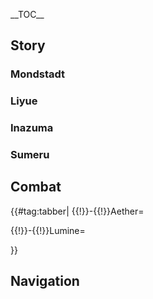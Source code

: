 {{CharacterTabs}}
{{LanguageTabs}}
{{Stub|1={{Meta/VO|tl=1|rm=1|Korean}}}}
__TOC__

==Story==
===Mondstadt===
{{VO/Traveler
|language            = ko
|character           = 여행자
|character1          = Aether
|character2          = Lumine
|name                = 여행자
|name1               = 아이테르
|name2               = 루미네
|name3               = 페이몬

|vo_01_01_title      = 풍차에 대해…
|vo_01_01_subtitle   = About the Windmills
|vo_01_01_waypoint   = in the [[City of Mondstadt]]
|vo_01_01_file_male  = VO_{language}{character1}_About the Windmills.ogg
|vo_01_01_file_female= VO_{language}{character2}_About the Windmills.ogg
|vo_01_01_tx         = '''{name3}：'''몬드엔 풍차가 참 많은 것 같아<br /><!--
                    -->'''({name})：'''몬드성은 수평면 위에 세워진 도시니까, 풍차로 물을 끌어올려야 하기 때문이겠지<br /><!--
                    -->'''{name3}：'''정답! 몬드는 사계절 내내 바람이 불어서 수자원 공급도 엄청 안정적이라구<br /><!--
                    -->'''{name3}：'''그리고 풍차는 소위 「보이는 바람」이야, 풍경은 「들리는 바람」이고<br /><!--
                    -->'''{name3}：'''바람 신의 가호를 비는 마스코트라고 할 수 있어<br /><!--
                    -->'''({name})：'''아~ 페이몬처럼 마스코트였구나<br /><!--
                    -->'''{name3}：'''틀려! 풍차는 나무로 만든 거라 비상식량으로도 못써, 기껏해야 이를 가는 용도라구!<br /><!--
                    -->'''({name})：'''음…<br /><!--
                    -->'''({name})：'''그거 어떻게 받아쳐야 돼?

|vo_01_02_title      = 술집 사장에 대해…
|vo_01_02_subtitle   = About the Tavern Owner
|vo_01_02_waypoint   = in the [[City of Mondstadt]]
|vo_01_02_file_male  = VO_{language}{character1}_About the Tavern Owner.ogg
|vo_01_02_file_female= VO_{language}{character2}_About the Tavern Owner.ogg
|vo_01_02_tx         = '''({name})：'''있잖아, 술집 사장님한테 팁을 좀 많이 주면 정보를 슬쩍 알려준대<br /><!--
                    -->'''{name3}：'''「천사의 몫」 말하는 거야? 근데 다이루크 어르신은 돈이 엄청 많아 보이던데<br /><!--
                    -->'''{name3}：'''팁을 얼마나 줘야 사장님이 「많다고」 생각할까?<br /><!--
                    -->'''({name})：'''어… 아무래도 내가 헷갈렸나봐<br /><!--
                    -->'''({name})：'''이 소문은 다른 세계에서 들은 걸지도 모르겠다…<br /><!--
                    -->'''{name3}：'''넌 정말 많은 세계에 가봤나 보네

|vo_01_03_title      = 시드르 호수에 대해…
|vo_01_03_subtitle   = About [[Cider Lake]]
|vo_01_03_waypoint   = in the [[City of Mondstadt]]
|vo_01_03_file_male  = VO_{language}{character1}_About Cider Lake.ogg
|vo_01_03_file_female= VO_{language}{character2}_About Cider Lake.ogg
|vo_01_03_tx         = '''{name3}：'''시드르 호수는 1년 내내 얼어붙지 않아<br /><!--
                    -->'''{name3}：'''몬드 최고의 사과주는 오직 이 호수의 물로만 빚을 수 있지<br /><!--
                    -->'''{name3}：'''호숫물이 엄청 달고 맛있어! 순식간에 두 병도 마실 수 있다구<br /><!--
                    -->'''({name})：'''대단하네<br /><!--
                    -->'''{name3}：'''후훗<br /><!--
                    -->'''({name})：'''페이몬의 작은 체구에 물이 그렇게 많이 들어갔는데…<br /><!--
                    -->'''({name})：'''그런데도 바람 슬라임처럼 터지지 않는다니<br /><!--
                    -->'''{name3}：'''후후, 맛있는 걸 마시는 배는 따로 있지롱<br /><!--
                    -->'''({name})：'''음… 역시 세상은 참 넓구나. 시간을 들여 고민해 봐야 할 것들이 아직 많아…

|vo_01_04_title      = 금서 구역의 책에 대해…
|vo_01_04_subtitle   = About the Library's Restricted Section
|vo_01_04_quest      = Troublesome Work
|vo_01_04_file_male  = VO_{language}{character1}_About the Library's Restricted Section.ogg
|vo_01_04_file_female= VO_{language}{character2}_About the Library's Restricted Section.ogg
|vo_01_04_tx         = '''({name})：'''리사 씨가 말한 「금서 구역」의 책들 말이야…<br /><!--
                    -->'''({name})：'''대체 어떤 책인지 궁금하지 않아?<br /><!--
                    -->'''({name})：'''설마…<br /><!--
                    -->'''({name})：'''아이들이 봐선 안 되는 책이라도 있는 건가?<br /><!--
                    -->'''{name3}：'''뭐? 《멧돼지 공주》도 금서 구역에 없었는데!<br /><!--
                    -->'''{name3}：'''그것보다 아이들이 더 봐선 안 되는 책이 있단 말이야? 페이몬 궁금해졌어!

|vo_01_05_title      = 노력과 보답에 대해…
|vo_01_05_subtitle   = About Effort and Reward
|vo_01_05_quest      = For a Tomorrow Without Tears
|vo_01_05_file_male  = VO_{language}{character1}_About Effort and Reward.ogg
|vo_01_05_file_female= VO_{language}{character2}_About Effort and Reward.ogg
|vo_01_05_tx         = '''{name3}：'''몬드에선 열심히 일한다고 항상 보답을 받는 건 아닌가 봐<br /><!--
                    -->'''({name})：'''어째서?<br /><!--
                    -->'''{name3}：'''페보니우스 기사단의 호프만 씨를 봐. 매일 자기 일에 최선을 다하는데…<br /><!--
                    -->'''{name3}：'''늘 한가로워 보이는 케이아가 호프만 씨 상사잖아<br /><!--
                    -->'''({name})：'''음… 그렇지만 가장 고생하는 진 씨는 단장 대행이 됐는걸?<br /><!--
                    -->'''{name3}：'''지, 지위로만 따지자면…<br /><!--
                    -->'''{name3}：'''가장 게으른 벤티가 몬드성의 신이잖아!

|vo_01_06_title      = 고트 호텔에 대해…
|vo_01_06_subtitle   = About the [[Goth Grand Hotel]]
|vo_01_06_waypoint   = in the [[City of Mondstadt]]
|vo_01_06_file_male  = VO_{language}{character1}_About the Goth Grand Hotel.ogg
|vo_01_06_file_female= VO_{language}{character2}_About the Goth Grand Hotel.ogg
|vo_01_06_tx         = '''({name})：'''고트 호텔에 한 번 묵어보고 싶다…<br /><!--
                    -->'''{name3}：'''나도!<br /><!--
                    -->'''{name3}：'''분명 방이 엄청 크고 깨끗하겠지?<br /><!--
                    -->'''({name})：'''근데 고트 아저씨한테 듣기론 우인단이 묵은 뒤부터 이상한 문제들이 발생하고 있다고 해<br /><!--
                    -->'''({name})：'''번개 치친 술사가 데리고 들어간 치친이 정전기 때문에 먼지를 너무 빨아들여서 엄청 많이 죽었대…<br /><!--
                    -->'''({name})：'''그리고 안개꽃 가루랑 후추를 헷갈렸다든가…<br /><!--
                    -->'''({name})：'''「채무 처리인」이 상대방이 빌린 술값 때문에 싸움까지 했다잖아<br /><!--
                    -->'''{name3}：'''…고트 호텔 파이팅!

|vo_01_07_title      = 바람의 흐름에 대해…
|vo_01_07_subtitle   = About the Way the Wind Blows
|vo_01_07_quest      = For a Tomorrow Without Tears
|vo_01_07_file_male  = VO_{language}{character1}_About the Way the Wind Blows.ogg
|vo_01_07_file_female= VO_{language}{character2}_About the Way the Wind Blows.ogg
|vo_01_07_tx         = '''({name})：'''몬드는 바람의 나라라고 하잖아<br /><!--
                    -->'''({name})：'''근데 아직 이 계절의 바람이 어디서 불어오는 건지 모르겠어<br /><!--
                    -->'''{name3}：'''가서 벤티한테 물어보자<br /><!--
                    -->'''({name})：'''벤티라면 분명 「에헷」 이러면서 대충 넘어갈 게 뻔해…<br /><!--
                    -->'''{name3}：'''그건 그래. 바람의 신이라고 해봤자 그냥 각설이일 뿐인데, 뭘 알겠어…

|vo_01_08_title      = 연금술에 대해…
|vo_01_08_subtitle   = About [[Alchemy]]
|vo_01_08_waypoint   = in the [[City of Mondstadt]]
|vo_01_08_file_male  = VO_{language}{character1}_About Alchemy.ogg
|vo_01_08_file_female= VO_{language}{character2}_About Alchemy.ogg
|vo_01_08_tx         = '''({name})：'''몬드의 연금 테이블은 길거리에 공개돼 있구나<br /><!--
                    -->'''{name3}：'''맞아, 그게 왜?<br /><!--
                    -->'''({name})：'''전에 갔던 여러 세계에서 연금술은 모두 비밀리에 전해지는 거였거든<br /><!--
                    -->'''({name})：'''연금술이 일상이 된 걸 보면 마치 「위가 세 개인 사람」이 사는 세상을 보는 것 같달까…<br /><!--
                    -->'''{name3}：'''야! 위가 하나만 있는 게 더 이상하지!<br /><!--
                    -->'''({name})：'''음…<br /><!--
                    -->'''({name})：'''그거 진심이야?<br /><!--
                    -->'''{name3}：'''글쎄

|vo_01_09_title      = 티바트에 대해…
|vo_01_09_subtitle   = About [[Teyvat]]
|vo_01_09_quest      = The Outlander Who Caught the Wind
|vo_01_09_file_male  = VO_{language}{character1}_About Teyvat.ogg
|vo_01_09_file_female= VO_{language}{character2}_About Teyvat.ogg
|vo_01_09_tx         = '''({name})：'''티바트 대륙의 낮과 밤은 엄청 짧은 것 같아<br /><!--
                    -->'''({name})：'''이곳의 밤하늘에도 별이 가득해. 근데 고향에서 봤던 거랑은 달라<br /><!--
                    -->'''({name})：'''티바트인들의 운명도 그들의 별자리와 관련 있는 걸까?<br /><!--
                    -->'''{name3}：'''응? 너도 「별을 읽을」 줄 아는 거야? 대박! 수메르인 외에 그런 지식을 아는 사람은 드물거든<br /><!--
                    -->'''{name3}：'''호기심이 발동했어! 빨리, 내 점 좀 봐줘!<br /><!--
                    -->'''({name})：'''음…<br /><!--
                    -->'''({name})：'''페이몬의 스카프에 있는 밤하늘엔… 별들과 바다의 빛이 흐르고 있어…<br /><!--
                    -->'''({name})：'''별의 궤적이 말하길, 앞으로… 7일 안에…<br /><!--
                    -->'''{name3}：'''7일 안에…?<br /><!--
                    -->'''({name})：'''좋은 일… 혹은 나쁜 일… 혹은 좋지도 않고 나쁘지도 않은 일이 일어날 수 있대…<br /><!--
                    -->'''{name3}：'''…바위 슬라임처럼 매가리 없는 이 대답은 뭐야!

|vo_01_10_title      = 「자유」의 신에 대해…
|vo_01_10_subtitle   = About [[Barbatos|the God of Freedom]]
|vo_01_10_quest      = Song of the Dragon and Freedom
|vo_01_10_file_male  = VO_{language}{character1}_About the God of Freedom.ogg
|vo_01_10_file_female= VO_{language}{character2}_About the God of Freedom.ogg
|vo_01_10_tx         = '''({name})：'''우리가 드발린을 구하고 몬드로 돌아오는 길에…<br /><!--
                    -->'''({name})：'''「7명의 집정관」 중 한 명을 처음으로 봤잖아. 그런 신이었구나…<br /><!--
                    -->'''{name3}：'''응? 우리 벤티를 안 지 엄청 오래되지 않았어?<br /><!--
                    -->'''({name})：'''그러니까… 바람의 신 바르바토스로서의 모습 말이야<br /><!--
                    -->'''({name})：'''음유시인의 몸속에 진짜 신이 숨어 있었다니<br /><!--
                    -->'''({name})：'''「자유의 신에게 명받은 자유도 진정한 자유라 할 수 있을까?」<br /><!--
                    -->'''({name})：'''벤티가 드발린에게 했던 질문의 답을 나도 생각하고 있어…

|vo_01_11_title      = 몬드의 지형에 대해…
|vo_01_11_subtitle   = About Mondstadt's Terrain
|vo_01_11_quest      = For a Tomorrow Without Tears
|vo_01_11_file_male  = VO_{language}{character1}_About Mondstadt's Terrain.ogg
|vo_01_11_file_female= VO_{language}{character2}_About Mondstadt's Terrain.ogg
|vo_01_11_tx         = '''{name3}：'''몬드의 지형은 대부분 평지와 언덕으로 이루어져 있어<br /><!--
                    -->'''{name3}：'''바르바토스가 천지를 개조할 때 폭풍으로 가파른 절벽과 협만을 깎아서 그런 거래…<br /><!--
                    -->'''({name})：'''근데 빠트린 곳도 있는 것 같네<br /><!--
                    -->'''{name3}：'''음, 예를 들어 별을 따는 절벽?<br /><!--
                    -->'''({name})：'''맞아<br /><!--
                    -->'''({name})：'''이건 마치… 프라모델을 만들 때 노즐을 연마하지 않은 것과 같네<br /><!--
                    -->'''{name3}：'''노즐? 그게 뭐야?

|vo_01_12_title      = 베니 모험단에 대해…
|vo_01_12_subtitle   = About [[Benny's Adventure Team]]
|vo_01_12_waypoint   = in the [[City of Mondstadt]]
|vo_01_12_file_male  = VO_{language}{character1}_About Benny's Adventure Team.ogg
|vo_01_12_file_female= VO_{language}{character2}_About Benny's Adventure Team.ogg
|vo_01_12_tx         = '''{name3}：'''「베니 모험단」이랑 같이 비경을 탐험하려면 꼭 준비를 단단히 해야 해<br /><!--
                    -->'''{name3}：'''비경은 엄청 위험하니까 출발하기 전에 물자랑 도구들을 검사하는 것도 잊지 말고<br /><!--
                    -->'''{name3}：'''비경 안에서 모험가 길드가 통계한 죽는 법만 해도 463가지가 있다고 들었어…<br /><!--
                    -->'''{name3}：'''베넷 때문에 네가 죽으면 나랑 베넷 모두 평생을 자책하면서 살 거야!<br /><!--
                    -->'''({name})：'''…왜 나만 죽는 거야?<br /><!--
                    -->'''{name3}：'''응, 통계에 따르면 난 날 수 있어서 최소 322가지의 죽음을 피할 수 있거든!<br /><!--
                    -->'''({name})：'''갑자기 비경을 탐험하기 싫어지는데…

|vo_01_13_title      = 베넷에 대해…
|vo_01_13_subtitle   = About [[Bennett]]
|vo_01_13_waypoint   = in the [[City of Mondstadt]]
|vo_01_13_file_male  = VO_{language}{character1}_About Bennett.ogg
|vo_01_13_file_female= VO_{language}{character2}_About Bennett.ogg
|vo_01_13_tx         = '''({name})：'''바바라 팬클럽의 회장인 엘버트 씨는…<br /><!--
                    -->'''({name})：'''성당에 가서 바바라를 한번 보려고 일부러 크고 작은 상처를 낸대<br /><!--
                    -->'''{name3}：'''페보니우스 기사단은 이런 녀석들을 중점적으로 지켜봐야 한다니까<br /><!--
                    -->'''({name})：'''근데 엘버트 씨는… 한 달 동안 베넷이 자신보다 바바라를 더 많이 만난다는 걸 깨달았대<br /><!--
                    -->'''({name})：'''상처를 내는 건 확실히 베넷이 타고났으니까…<br /><!--
                    -->'''{name3}：'''「바바라 귀찮게 하기」 대회야 뭐야!

|vo_01_14_title      = 아이돌에 대해…
|vo_01_14_subtitle   = About the [[Barbara|"Idol"]]
|vo_01_14_quest      = Song of the Dragon and Freedom
|vo_01_14_file_male  = VO_{language}{character1}_About the Idol.ogg
|vo_01_14_file_female= VO_{language}{character2}_About the Idol.ogg
|vo_01_14_tx         = '''{name3}：'''바바라는 정말 인기가 많네<br /><!--
                    -->'''({name})：'''몬드의 아이돌이니까<br /><!--
                    -->'''{name3}：'''항상 궁금했던 건데… 「아이돌」이 대체 뭐야?<br /><!--
                    -->'''({name})：'''하나의 직업이야. 귀여우면 모두의 사랑을 받을 수 있고 모라도 많이 벌 수 있어<br /><!--
                    -->'''{name3}：'''마스코트랑 비슷하네<br /><!--
                    -->'''({name})：'''음… 그렇다고 할 수도 있지…

|vo_01_15_title      = 자매 관계에 대해…
|vo_01_15_subtitle   = About Being Sisters
|vo_01_15_quest      = The Outlander Who Caught the Wind
|vo_01_15_file_male  = VO_{language}{character1}_About Being Sisters.ogg
|vo_01_15_file_female= VO_{language}{character2}_About Being Sisters.ogg
|vo_01_15_tx         = '''({name})：'''리사 씨랑 엠버는 자매 같아<br /><!--
                    -->'''{name3}：'''엥, 왜?<br /><!--
                    -->'''({name})：'''엠버는 리사 씨의 심부름을 자주 뛰잖아. 언니가 게으름 피우려고 동생한테 심부름을 시키는 건 아주 흔한 일이거든…<br /><!--
                    -->'''({name})：'''나랑 {{MC|동생은|오빠는}} 동갑이라 항상 가위바위보로 정하지만<br /><!--
                    -->'''{name3}：'''우와! 그럼 넌 내 동생이네!<br /><!--
                    -->'''({name})：'''어째서?<br /><!--
                    -->'''{name3}：'''난 날 수 있잖아. 실제로 「심부름을 뛰는 건」 너뿐이니까!<br /><!--
                    -->'''({name})：'''응?

|vo_01_16_title      = 케이아의 안대에 대해…
|vo_01_16_subtitle   = About [[Kaeya]]'s Eye Patch
|vo_01_16_quest      = The Outlander Who Caught the Wind
|vo_01_16_file_male  = VO_{language}{character1}_About Kaeya's Eye Patch.ogg
|vo_01_16_file_female= VO_{language}{character2}_About Kaeya's Eye Patch.ogg
|vo_01_16_tx         = '''({name})：'''페이몬, 케이아 씨 안대 뒤쪽의 모습 본 적 있어?<br /><!--
                    -->'''{name3}：'''아니 없는데<br /><!--
                    -->'''({name})：'''그러고 보니 케이아 씨는 일 년 내내 안대를 끼고 다니는 것 같아…<br /><!--
                    -->'''{name3}：'''흠흠, 똑똑한 페이몬은 왜인지 알겠어!<br /><!--
                    -->'''({name})：'''응?<br /><!--
                    -->'''{name3}：'''분명 엄청난 비밀을 숨기려는 걸 거야!<br /><!--
                    -->'''({name})：'''엄청난 비밀?<br /><!--
                    -->'''{name3}：'''케이아는 주로 밖에서 많이 일하잖아<br /><!--
                    -->'''{name3}：'''그러니까 안대 밑의 피부는 분명 다른 곳보다 하얗겠지?<br /><!--
                    -->'''({name})：'''그럼 만약 안대를 벗는다면…<br /><!--
                    -->'''{name3}：'''분명 모두한테 놀림 받을 거야! 그리고 엄청 이상한 별명도 얻겠지!<br /><!--
                    -->'''{name3}：'''예를 들면——「얼룩 고양이」!<br /><!--
                    -->'''({name})：'''음, 아직 안대를 벗지도 않았는데도 이상한 별명을 얻었네…

|vo_01_17_title      = 다이루크와 케이아에 대해…
|vo_01_17_subtitle   = About [[Kaeya]] and [[Diluc]]
|vo_01_17_quest      = Darknight Hero's Alibi
|vo_01_17_file_male  = VO_{language}{character1}_About Kaeya and Diluc.ogg
|vo_01_17_file_female= VO_{language}{character2}_About Kaeya and Diluc.ogg
|vo_01_17_tx         = '''{name3}：'''이상해…<br /><!--
                    -->'''({name})：'''왜 그래?<br /><!--
                    -->'''{name3}：'''다이루크랑 케이아는 그렇게 비슷한데 왜 사이가 나쁜 걸까?<br /><!--
                    -->'''({name})：'''어디가 비슷한데?<br /><!--
                    -->'''{name3}：'''케이아는… 음흉한 술수를 대놓고 부리는 타입이고<br /><!--
                    -->'''{name3}：'''다이루크는… 정당한 일을 몰래 하는 타입이잖아<br /><!--
                    -->'''{name3}：'''어때 비슷하지?<br /><!--
                    -->'''({name})：'''도저히 어디가 비슷한 건지 모르겠는데

|vo_01_18_title      = 전투력 단위에 대해…
|vo_01_18_subtitle   = About Measuring Fighting Strength
|vo_01_18_quest      = True Treasure
|vo_01_18_file_male  = VO_{language}{character1}_About Measuring Fighting Strength.ogg
|vo_01_18_file_female= VO_{language}{character2}_About Measuring Fighting Strength.ogg
|vo_01_18_tx         = '''({name})：'''만약 츄츄족 혼자서 멧돼지 3마리를 잡을 수 있다면…<br /><!--
                    -->'''({name})：'''진 단장님과 다이루크 어르신은 각각 츄츄족 몇 마리의 전투력을 가지고 있을까?<br /><!--
                    -->'''{name3}：'''몬드성에서 사람들이 말하는 걸 들어보면 진 단장이 제일 강하다는 걸 알 수 있어<br /><!--
                    -->'''({name})：'''근데 다이루크 씨가 먼저 공격한다면 진 단장님도 어쩔 수 없을 것 같은데<br /><!--
                    -->'''{name3}：'''진 단장이라면 분명 괜찮을 거야<br /><!--
                    -->'''({name})：'''불가능할걸<br /><!--
                    -->'''{name3}：'''진 단장의 원소폭발이 얼마나 센데!<br /><!--
                    -->'''({name})：'''하지만 그 「영역」은 오히려 다이루크 어르신을 더 강하게 만들어 주잖아<br /><!--
                    -->'''{name3}：'''진 단장은 신의 눈 없이도 다이루크 어르신을 이길 수 있어!<br /><!--
                    -->'''({name})：'''다이루크 어르신은 「초보자 대검」만으로도…<br /><!--
                    -->'''{name3}：'''휴…<br /><!--
                    -->'''({name})：'''음…<br /><!--
                    -->'''({name})：'''우리 진짜 유치하다<br /><!--
                    -->'''({name})：'''두 분 다 몬드를 위해 싸우는 사람들인데 서로 싸울 리가 없잖아<br /><!--
                    -->'''{name3}：'''그러니까 츄츄족으로 전투력을 측정해야지<br /><!--
                    -->'''{name3}：'''참고로 페이몬 5명이서 멧돼지 1마리를 상대할 수 있어

|vo_01_19_title      = 레이저에 대해…
|vo_01_19_subtitle   = About [[Razor]]
|vo_01_19_quest      = The Meaning of Lupical
|vo_01_19_file_male  = VO_{language}{character1}_About Razor.ogg
|vo_01_19_file_female= VO_{language}{character2}_About Razor.ogg
|vo_01_19_tx         = '''{name3}：'''{NICKNAME}, 붓이 뭔지 알아?<br /><!--
                    -->'''({name})：'''동물의 털로 만든 펜 아냐?<br /><!--
                    -->'''{name3}：'''정답이야! 좋은 붓은 리월 상인한테 비싸게 팔 수 있대!<br /><!--
                    -->'''({name})：'''그러니까 페이몬도 붓을 만들고 싶다고?<br /><!--
                    -->'''{name3}：'''응! 근데 야생 늑대들은 너무 사나우니까 레이저의 털을 뽑아서 만들자!<br /><!--
                    -->'''{name3}：'''레이저는 털이 보송보송하니까 분명 좋은 낭호필을 만들 수 있을 거야! 그럼 우린 부자가 되는 거라구!<br /><!--
                    -->'''({name})：'''그럼 붓에 전기가 들어 있어서 못 쓰지 않을까?<br /><!--
                    -->'''({name})：'''게다가 레이저는 늑대가 아니잖아, 낭호필은 늑대털로 만든 것도 아니고…<br /><!--
                    -->'''{name3}：'''뭐——그럼 왜 낭호필이라고 부르는 거야!<br /><!--
                    -->'''({name})：'''시드르 호수에도 술이 없잖아<br /><!--
                    -->'''{name3}：'''아——그건 그렇네!

|vo_01_20_title      = 클레에 대해…
|vo_01_20_subtitle   = About [[Klee]]
|vo_01_20_quest      = True Treasure
|vo_01_20_file_male  = VO_{language}{character1}_About Klee.ogg
|vo_01_20_file_female= VO_{language}{character2}_About Klee.ogg
|vo_01_20_tx         = '''{name3}：'''클레는 참 재밌는 아이야<br /><!--
                    -->'''{name3}：'''기사단의 모두한테 사랑받고 있으니 기사단의 마스코트라고 해도 과언이 아니겠지<br /><!--
                    -->'''({name})：'''페이몬이랑 클레라… 누가 더 위일까?<br /><!--
                    -->'''({name})：'''아, 페이몬은 마스코트가 아니지, 페이몬은…<br /><!--
                    -->'''{name3}：'''흥! 딱 봐도 무슨 말인지 알겠네, 너무 많이 해서 하나도 재미없거든

|vo_01_21_title      = 전설 속의 만능 메이드에 대해…
|vo_01_21_subtitle   = About the "[[Noelle|Wondermaid]]"
|vo_01_21_waypoint   = in the [[City of Mondstadt]]
|vo_01_21_file_male  = VO_{language}{character1}_About the Wondermaid.ogg
|vo_01_21_file_female= VO_{language}{character2}_About the Wondermaid.ogg
|vo_01_21_tx         = '''{name3}：'''생활 팁을 알려주는 시간이 왔지롱!<br /><!--
                    -->'''({name})：'''생활 팁?<br /><!--
                    -->'''{name3}：'''몬드에서 아무리 고쳐도 안 고쳐지고 아무리 씻어도 깨끗해지지 않는 게 있다면…<br /><!--
                    -->'''{name3}：'''스스로 해결할 수 없을 때, 하늘에 대고 이렇게 외쳐봐<br /><!--
                    -->'''{name3}：'''「노~~엘~~!」<br /><!--
                    -->'''{name3}：'''그럼 모든 고민거리가 해결될 거야!<br /><!--
                    -->'''({name})：'''이게 몬드 사람들의 생활 팁인가? 굉장해, 또 새로운 걸 배웠어…

|vo_01_22_title      = 피슬에 대해…
|vo_01_22_subtitle   = About [[Fischl]]
|vo_01_22_quest      = For a Tomorrow Without Tears
|vo_01_22_file_male  = VO_{language}{character1}_About Fischl.ogg
|vo_01_22_file_female= VO_{language}{character2}_About Fischl.ogg
|vo_01_22_tx         = '''{name3}：'''피슬은 뭔가 좀 남다른 것 같아<br /><!--
                    -->'''({name})：'''어떤 점이?<br /><!--
                    -->'''{name3}：'''음… 예를 들면 말하는 까마귀랑 같이 다니는 거 말이야<br /><!--
                    -->'''({name})：'''내가 페이몬이랑 같이 다니는 거랑 비슷한 거 아냐?<br /><!--
                    -->'''({name})：'''그래도 오즈는 피슬의 통역이라도 돼주는데, 페이몬은… 음…<br /><!--
                    -->'''{name3}：'''뭐라고?! 난 까마귀보다 훨씬 더 대단하거든!<br /><!--
                    -->'''({name})：'''어떤 점이?<br /><!--
                    -->'''{name3}：'''어… 음… 나… 난 날개를 쓰지 않아도 날 수 있어!

|vo_01_23_title      = 애완동물에 대해…
|vo_01_23_subtitle   = About Pets
|vo_01_23_quest      = For a Tomorrow Without Tears
|vo_01_23_file_male  = VO_{language}{character1}_About Pets.ogg
|vo_01_23_file_female= VO_{language}{character2}_About Pets.ogg
|vo_01_23_tx         = '''({name})：'''피슬은 자기를 「이세계의 손님」이라고 하잖아…<br /><!--
                    -->'''({name})：'''그 점은 나랑 같아, 게다가 둘 다 애완동물이 있고<br /><!--
                    -->'''{name3}：'''애완동물? 아니 틀려…<br /><!--
                    -->'''({name})：'''피슬의 까마귀 「오즈」는 생긴 것도 멋있고, 예의 바르지…<br /><!--
                    -->'''({name})：'''게다가 더 중요한 건 정찰도 하고 싸움도 잘해서 엄청 든든하다는 거야<br /><!--
                    -->'''({name})：'''피슬이랑 얘기해서 몇 주만 바꿔도 재밌을 것 같은데?<br /><!--
                    -->'''{name3}：'''내 의견은 묻지도 않는 거야?

|vo_01_24_title      = 비행에 대해…
|vo_01_24_subtitle   = About Flying
|vo_01_24_quest      = The Outlander Who Caught the Wind
|vo_01_24_file_male  = VO_{language}{character1}_About Flying.ogg
|vo_01_24_file_female= VO_{language}{character2}_About Flying.ogg
|vo_01_24_tx         = '''{name3}：'''({name}), 페이몬이 비행하는 법을 알려줄게!<br /><!--
                    -->'''{name3}：'''간다~ 3, 2, 1!<br /><!--
                    -->'''({name})：'''어, 사라졌네<br /><!--
                    -->'''({name})：'''휴, 피곤하니까 일단 여기서 좀 쉬어야겠다…<br /><!--
                    -->'''({name})：'''내 마음만은 너랑 함께 날고 있다는 걸 알아줘… 응…

|vo_01_25_title      = 슬라임에 대해…
|vo_01_25_subtitle   = About [[Slimes]]
|vo_01_25_quest      = The Outlander Who Caught the Wind
|vo_01_25_file_male  = VO_{language}{character1}_About Slimes.ogg
|vo_01_25_file_female= VO_{language}{character2}_About Slimes.ogg
|vo_01_25_tx         = '''{name3}：'''({name}), 네가 제일 좋아하는 슬라임은 뭐야?<br /><!--
                    -->'''({name} - {name1})：'''얼음 슬라임. 가까이 가면 냉기를 느낄 수 있으니까 여름에 필요할 거 같아.<br /><!--
                    -->'''({name} - {name2})：'''얼음 슬라임. 가까이 가면 냉기를 느낄 수 있으니까 여름에 필요할 거 같아.<br /><!--
                    -->'''{name3}：'''실용적인 관점으로 보다니, 역시 여행자야<br /><!--
                    -->'''({name})：'''페이몬은?<br /><!--
                    -->'''{name3}：'''난 다 좋아! 다 맛있잖아!<br /><!--
                    -->'''({name})：'''맛있다니…<br /><!--
                    -->'''{name3}：'''슬라임을 빙글빙글 쉐킷쉐킷 하면 「페이몬 특제 음료」 완성이야!<br /><!--
                    -->'''({name})：'''그, 그래…<br /><!--
                    -->'''({name})：'''그럼 페이몬을 비상식량 랭킹에서 아래로 한 순위 미뤄줄게<br /><!--
                    -->'''{name3}：'''그런 순위 안에 들고 싶지 않거든!

|vo_01_26_title      = 츄츄족에 대해…
|vo_01_26_subtitle   = About [[Hilichurls]]
|vo_01_26_quest      = The Outlander Who Caught the Wind
|vo_01_26_file_male  = VO_{language}{character1}_About Hilichurls.ogg
|vo_01_26_file_female= VO_{language}{character2}_About Hilichurls.ogg
|vo_01_26_tx         = '''({name})：'''우리, 츄츄족을 너무 막 대하는 거 같지 않아?<br /><!--
                    -->'''{name3}：'''맞아… 우리 가끔 벌집을 한 번 쑤셔야만 직성이 풀리는 어린애 같다니까?<br /><!--
                    -->'''({name})：'''음… 정말 「한 번 쑤시기」만 한다고?

|vo_01_27_title      = 「잠만족」에 대해…
|vo_01_27_subtitle   = About the Sleepers
|vo_01_27_waypoint   = at [[Dadaupa Gorge]], [[Mondstadt]]
|vo_01_27_file_male  = VO_{language}{character1}_About the Sleepers.ogg
|vo_01_27_file_female= VO_{language}{character2}_About the Sleepers.ogg
|vo_01_27_tx         = '''({name})：'''「잠만족」… 츄츄족 부족의 이름은 정말 이상해<br /><!--
                    -->'''{name3}：'''잠만족의 츄츄족은 남은 시간을 전부 잠자는 데 쓴대<br /><!--
                    -->'''{name3}：'''그 녀석들의 동물 가죽 침상은 엄청 푹신하다던데, 너 한번 써보고 싶지 않아?<br /><!--
                    -->'''({name})：'''페이몬은 안 써보고 싶어?<br /><!--
                    -->'''{name3}：'''난 하늘에 떠서 잘 수 있지롱! 공기는 제일 폭신한 침대니까! 헤헤헤, 부럽지?<br /><!--
                    -->'''({name})：'''…살짝

|vo_01_28_title      = 「미티족」에 대해…
|vo_01_28_subtitle   = About the Meaties
|vo_01_28_waypoint   = at [[Dadaupa Gorge]], [[Mondstadt]]
|vo_01_28_file_male  = VO_{language}{character1}_About the Meaties.ogg
|vo_01_28_file_female= VO_{language}{character2}_About the Meaties.ogg
|vo_01_28_tx         = '''({name})：'''「미티족」… 츄츄족 부족의 이름은 정말 이상해<br /><!--
                    -->'''{name3}：'''미티족의 츄츄족은 정기적으로 제사를 지내. 미티족의 제단은 엄청 장관이야<br /><!--
                    -->'''({name})：'''무슨 제사를 지내는 거야?<br /><!--
                    -->'''{name3}：'''「매일 고기를 먹게 해주세요」！ 최고의 소원이지?<br /><!--
                    -->'''({name})：'''…예상했던 대로네

|vo_01_29_title      = 「검은 태양 부족」에 대해…
|vo_01_29_subtitle   = About the Eclipse Tribe
|vo_01_29_waypoint   = at [[Dadaupa Gorge]], [[Mondstadt]]
|vo_01_29_file_male  = VO_{language}{character1}_About the Eclipse Tribe.ogg
|vo_01_29_file_female= VO_{language}{character2}_About the Eclipse Tribe.ogg
|vo_01_29_tx         = '''({name})：'''「검은 태양 부족」… 츄츄족에도 정상적인 부족 이름이 있긴 하구나<br /><!--
                    -->'''{name3}：'''「검은 태양 부족」의 츄츄족은 아주 신비로워<br /><!--
                    -->'''{name3}：'''그 부족의 츄츄족은 모두 「검은 태양 표식」이라 불리는 그림을 그릴 줄 알아<br /><!--
                    -->'''{name3}：'''근데 검은 태양 부족의 대샤먼만이 그 표식의 숨겨진 뜻을 알고 있대…<br /><!--
                    -->'''({name})：'''검은색… 태양…<br /><!--
                    -->'''{name3}：'''응? ({name}), 응? 방금 뭐라고 했어?<br /><!--
                    -->'''({name})：'''아, 오늘 저녁에 무슨 고기로 국을 끓일지 물어봤어<br /><!--
                    -->'''{name3}：'''갑자기 웬 고기? 네가 무슨 「미티족」 츄츄족이야?——난 멧돼지 고기! 히힛!

|vo_01_30_title      = 보물에 대해…
|vo_01_30_subtitle   = About Riches
|vo_01_30_quest      = The Outlander Who Caught the Wind
|vo_01_30_file_male  = VO_{language}{character1}_About Riches.ogg
|vo_01_30_file_female= VO_{language}{character2}_About Riches.ogg
|vo_01_30_tx         = '''{name3}：'''페이몬 몸이 안 좋아…<br /><!--
                    -->'''({name})：'''왜그래?<br /><!--
                    -->'''{name3}：'''내 손으로 보물상자를 못 연지 너무 오래됐어… 계속 이렇게 가다간…<br /><!--
                    -->'''({name})：'''이렇게 가다간 언젠가 1모라가 올려진 함정에 빠지겠지<br /><!--
                    -->'''{name3}：'''야——페이몬은 날 수 있어서 그런 함정에 안 빠지거든

|vo_01_31_title      = 살이 찌는 것에 대해…
|vo_01_31_subtitle   = About Weight Gain
|vo_01_31_quest      = The Outlander Who Caught the Wind
|vo_01_31_file_male  = VO_{language}{character1}_About Weight Gain.ogg
|vo_01_31_file_female= VO_{language}{character2}_About Weight Gain.ogg
|vo_01_31_tx         = '''{name3}：'''으아아아! 요즘 여행하면서 맛있는 걸 너무 많이 먹었어<br /><!--
                    -->'''{name3}：'''맛있는 것만 먹으면 여행의 피로가 전부 날아가!<br /><!--
                    -->'''({name})：'''음… 살쪄도 날 수 있는 거야?<br /><!--
                    -->'''{name3}：'''흥! 그럴리 없거든! 난 아무리 먹어도 살 안찌는 체질이거든!<br /><!--
                    -->'''({name})：'''음….<br /><!--
                    -->'''{name3}：'''그래서 맛있는 거 더 많이 먹을 거야!<br /><!--
                    -->'''({name})：'''먹어도 살이 안 찌면 비상식량으로선 탈락 아냐?<br /><!--
                    -->'''{name3}：'''야——너 설마 다른 비상식량 가지고 있는 거 아냐?

|vo_01_32_title      = 고양이파와 강아지파에 대해…
|vo_01_32_subtitle   = About Cat People and Dog People
|vo_01_32_quest      = The Outlander Who Caught the Wind
|vo_01_32_file_male  = VO_{language}{character1}_About Cat People and Dog People.ogg
|vo_01_32_file_female= VO_{language}{character2}_About Cat People and Dog People.ogg
|vo_01_32_tx         = '''{name3}：'''넌 고양이가 좋아 강아지가 좋아?<br /><!--
                    -->'''({name})：'''난 페이몬이 좋아!<br /><!--
                    -->'''{name3}：'''으앗! 그건 반칙이잖아…<br /><!--
                    -->'''{name3}：'''엥? 아니지! 페이몬은 애완동물이 아니거든!

|vo_01_33_title      = 가위바위보에 대해…
|vo_01_33_subtitle   = About Rock, Paper, Scissors
|vo_01_33_quest      = The Outlander Who Caught the Wind
|vo_01_33_file_male  = VO_{language}{character1}_About Rock, Paper, Scissors.ogg
|vo_01_33_file_female= VO_{language}{character2}_About Rock, Paper, Scissors.ogg
|vo_01_33_tx         = '''{name3}：'''지금 당장 맛있는 걸 먹고 싶어! 근데 움직이기는 싫은데…<br /><!--
                    -->'''({name})：'''누가 가서 사올지 가위바위보로 정하는 건 어때?<br /><!--
                    -->'''{name3}：'''콜!<br /><!--
                    -->'''({name})：'''그럼, 가위바위보——<br /><!--
                    -->'''{name3}：'''「초특급 울트라 페이몬 허리케인」!<br /><!--
                    -->'''({name})：'''…엥?

|vo_01_34_title      = 쉬는 방식에 대해…
|vo_01_34_subtitle   = About Relaxing
|vo_01_34_quest      = The Outlander Who Caught the Wind
|vo_01_34_file_male  = VO_{language}{character1}_About Relaxing.ogg
|vo_01_34_file_female= VO_{language}{character2}_About Relaxing.ogg
|vo_01_34_tx         = '''{name3}：'''요즘 너무 힘들어…뭐하면서 쉬는 게 좋을까?<br /><!--
                    -->'''({name})：'''잠자기?<br /><!--
                    -->'''{name3}：'''자는 건 재미없어. 다른 거!<br /><!--
                    -->'''({name})：'''독서?<br /><!--
                    -->'''{name3}：'''책 읽으면 현기증 난단 말이야! 다른 거!<br /><!--
                    -->'''({name})：'''친구랑 수다 떠는 건?<br /><!--
                    -->'''{name3}：'''…음<br /><!--
                    -->'''{name3}：'''근데 우린 지금 머리 써야 되는 이야길 하고 있잖아<br /><!--
                    -->'''{name3}：'''머리를 안 쓰면 훨씬 더 편해지겠지<br /><!--
                    -->'''({name})：'''훗날 티바트 철학사에서 유명해질 「페이몬 페러독스」는 이렇게 탄생했다

|vo_01_35_title      = 돈을 숨기는 것에 대해…
|vo_01_35_subtitle   = About Saving Money
|vo_01_35_quest      = For a Tomorrow Without Tears
|vo_01_35_file_male  = VO_{language}{character1}_About Saving Money.ogg
|vo_01_35_file_female= VO_{language}{character2}_About Saving Money.ogg
|vo_01_35_tx         = '''{name3}：'''「보물 사냥 족제비」의 가방 속에 모라가 잔뜩 숨겨져 있잖아!<br /><!--
                    -->'''({name})：'''응. 족제비는 태생적으로 반짝이는 물건을 수집하는 걸 좋아하니까<br /><!--
                    -->'''{name3}：'''최초의 「보물 사냥 족제비는 「보물 사냥단」 과 관련 있다던데…<br /><!--
                    -->'''{name3}：'''아! 그러고 보니 까마귀도 반짝이는 물건을 모으는 걸 좋아하잖아<br /><!--
                    -->'''{name3}：'''오즈도 피슬 몰래 모라를 가득 숨겨 놓은 건 아니겠지?<br /><!--
                    -->'''({name})：'''그렇다면 페이몬도…<br /><!--
                    -->'''({name})：'''페이몬…<br /><!--
                    -->'''{name3}：'''으아! 가까이 오지 마! 난 절대로 신발 밑에 모라를 숨기지 않았다구!

|vo_01_36_title      = 모험담에 대해…
|vo_01_36_subtitle   = About Adventure Stories
|vo_01_36_quest      = Song of the Dragon and Freedom
|vo_01_36_file_male  = VO_{language}{character1}_About Adventure Stories.ogg
|vo_01_36_file_female= VO_{language}{character2}_About Adventure Stories.ogg
|vo_01_36_tx         = '''({name})：'''페이몬 《소녀 베라의 우울》 읽어본 적 있어?<br /><!--
                    -->'''{name3}：'''어디서 들어 본 것 같은데!<br /><!--
                    -->'''({name})：'''그 책 인기가 엄청 많아서 작가가 떼돈을 벌었데….<br /><!--
                    -->'''{name3}：'''에휴, 나도 모라 많이 벌고 싶다<br /><!--
                    -->'''{name3}：'''음… 결정했어! 나도 모험 스토리를 쓸 거야!<br /><!--
                    -->'''({name})：'''페이몬의 모험 스토리?<br /><!--
                    -->'''{name3}：'''맞아! 용감한 여행자가 마룡을 처치하고 세계를 구한….<br /><!--
                    -->'''{name3}：'''듬직한 동료와 함께 허니캐럿그릴 10인분을 먹어 치웠다는 이야기지!<br /><!--
                    -->'''({name})：'''10인분?<br /><!--
                    -->'''{name3}：'''응! 결말이 완벽해야 사람들이 읽으니까!<br /><!--
                    -->'''{name3}：'''좋았어! 제목은 《소녀 페이몬의 즐거움》이야.<br /><!--
                    -->'''({name})：'''응?

|vo_01_37_title      = 악몽에 대해…
|vo_01_37_subtitle   = About Nightmares
|vo_01_37_quest      = For a Tomorrow Without Tears
|vo_01_37_file_male  = VO_{language}{character1}_About Nightmares.ogg
|vo_01_37_file_female= VO_{language}{character2}_About Nightmares.ogg
|vo_01_37_tx         = '''{name3}：'''({name}), 엄청 무시무시한 악몽 꿔본 적 있어?<br /><!--
                    -->'''({name} - {name1})：'''응, 내가 끝도 없는 어둠 속으로 떨어지는데….<br /><!--
                    -->'''({name} - {name1})：'''바람의 날개를 착용하지 않았던 꿈을 꾼 적 있어….<br /><!--
                    -->'''({name} - {name2})：'''응, 내가 끝없는 어둠 속으로 떨어지는데…<br /><!--
                    -->'''({name} - {name2})：'''바람의 날개를 착용하지 않았던 꿈을 꾼 적 있어…<br /><!--
                    -->'''{name3}：'''와….<br /><!--
                    -->'''({name})：'''그리고 여동생이 뒤도 돌아보지 않고 계속 앞으로 걸어가는데 내가 아무리 쫓아가도 따라잡지 못했던 꿈도 꾼 적 있어<br /><!--
                    -->'''({name})：'''…여동생이 나보고 「너무 늦게 왔어」라고 말했어….<br /><!--
                    -->'''{name3}：'''어…<br /><!--
                    -->'''{name3}：'''나랑 다르네<br /><!--
                    -->'''{name3}：'''내가 꿨던 악몽 중에 가장 무서웠던 건 엄청 거대한 슬라임한테 잡아먹힌 꿈이야

|vo_01_38_title      = 「선령」에 대해…
|vo_01_38_subtitle   = About [[Seelie]]
|vo_01_38_quest      = The Outlander Who Caught the Wind
|vo_01_38_file_male  = VO_{language}{character1}_About Seelie.ogg
|vo_01_38_file_female= VO_{language}{character2}_About Seelie.ogg
|vo_01_38_tx         = '''({name})：'''보물을 쫓는 「선령」은 어디서 온 걸까?<br /><!--
                    -->'''{name3}：'''땅속에서 나왔거나 나무 위에서 떨어진 거 아닐까?<br /><!--
                    -->'''{name3}：'''어디서 온 건진 모르겠지만 「선령」이 있으면 좋은 물건이 있다는 거지!<br /><!--
                    -->'''({name})：'''근데… 정작 선령이 보물을 만질 때 슬퍼 보이는 건 왜일까?<br /><!--
                    -->'''{name3}：'''응?<br /><!--
                    -->'''({name})：'''아무것도 아니야. 내가 착각했나 봐<br /><!--
                    -->'''{name3}：'''음…보관료는 안 받을 테니까, 보물상자가 필요 없으면 전부 페이몬한테 맡겨!

|vo_01_39_title      = 가장 인상 깊은 사람에 대해…
|vo_01_39_subtitle   = About Someone Unforgettable
|vo_01_39_quest      = The Outlander Who Caught the Wind
|vo_01_39_file_male  = VO_{language}{character1}_About Someone Unforgettable.ogg
|vo_01_39_file_female= VO_{language}{character2}_About Someone Unforgettable.ogg
|vo_01_39_tx         = '''{name3}：'''최근 여행 중에 기억 나는 사람 있어?<br /><!--
                    -->'''{name3}：'''난 사라<br /><!--
                    -->'''({name})：'''난 티미<br /><!--
                    -->'''{name3}：'''엥! 왜?<br /><!--
                    -->'''({name})：'''요즘 달콤달콤 닭고기 스튜를 먹을 때마다 티미의 얼굴이 생각나서…입맛이 떨어져

|vo_01_40_title      = 언어에 대해…
|vo_01_40_subtitle   = About Language
|vo_01_40_quest      = The Outlander Who Caught the Wind
|vo_01_40_file_male  = VO_{language}{character1}_About Language.ogg
|vo_01_40_file_female= VO_{language}{character2}_About Language.ogg
|vo_01_40_tx         = '''{name3}：'''넌 새로운 걸 정말 빨리 배우네<br /><!--
                    -->'''{name3}：'''이렇게 짧은 시간 동안 티바트 언어를 마스터하다니!<br /><!--
                    -->'''({name})：'''페이몬이 잘 가르쳐준 덕분이지<br /><!--
                    -->'''{name3}：'''이히힛…<br /><!--
                    -->'''({name})：'''나중엔… 이상한 별명을 짓는 센스도 늘겠지?

|vo_01_41_title      = 페이몬의 종에 대해…
|vo_01_41_subtitle   = About [[Paimon]]'s Species
|vo_01_41_quest      = The Outlander Who Caught the Wind
|vo_01_41_file_male  = VO_{language}{character1}_About Paimon's Species.ogg
|vo_01_41_file_female= VO_{language}{character2}_About Paimon's Species.ogg
|vo_01_41_tx         = '''({name})：'''어떤 몬스터가 가장 기억에 남아?<br /><!--
                    -->'''{name3}：'''몬스터? 음…유적 가디언?<br /><!--
                    -->'''({name})：'''유적 가디언도 몬스터야? 「기계장치」 아닐까?<br /><!--
                    -->'''{name3}：'''사람을 귀찮게 하고 처치해야 하는 녀석들은 전부 다 「몬스터」야<br /><!--
                    -->'''{name3}：'''사냥하면서 잡은 건 전부 「사냥감」인 것처럼 말이야<br /><!--
                    -->'''({name})：'''그렇구나…드디어 페이몬이 어떤 생물인지 감이 잡혔어<br /><!--
                    -->'''{name3}：'''엥? 뭔데 뭔데?<br /><!--
                    -->'''({name})：'''페이몬은 낚시하다가 낚아올린 거니까…「어류」야<br /><!--
                    -->'''{name3}：'''응?

|vo_01_42_title      = 무기를 거두는 방법에 대해…
|vo_01_42_subtitle   = About Storing Weapons
|vo_01_42_quest      = The Outlander Who Caught the Wind
|vo_01_42_file_male  = VO_{language}{character1}_About Storing Weapons.ogg
|vo_01_42_file_female= VO_{language}{character2}_About Storing Weapons.ogg
|vo_01_42_tx         = '''{name3}：'''그거 한 번만 더 보여주면 안 돼? 그거 있잖아!<br /><!--
                    -->'''({name})：'''어떤 거?<br /><!--
                    -->'''{name3}：'''그 왜… 「슝」하면 무기가 사라졌다가 갑자기 등 뒤에 나타나는 그거!<br /><!--
                    -->'''({name})：'''그거? 이미 많이 봤던 거잖아<br /><!--
                    -->'''{name3}：'''근데 아직도 무슨 원리인지 모르겠어. 설명 좀 해주라~<br /><!--
                    -->'''({name})：'''그럼 페이몬이 항상 내 옆에 갑자기 나타났다가 사라지는 그건 어떻게 한 거야<br /><!--
                    -->'''{name3}：'''음…그건 페이몬이 태어났을 때부터 할 줄 알았던 거라 어떻게 설명해야 할지 모르겠어…<br /><!--
                    -->'''({name})：'''응. 무기를 거두는 것도 아마 같은 원리일 거야<br /><!--
                    -->'''({name})：'''역시 친구는 서로 닮아가나 봐

|vo_01_43_title      = 보물상자에 대해…
|vo_01_43_subtitle   = About [[Chests]]
|vo_01_43_quest      = The Outlander Who Caught the Wind
|vo_01_43_file_male  = VO_{language}{character1}_About Chests.ogg
|vo_01_43_file_female= VO_{language}{character2}_About Chests.ogg
|vo_01_43_tx         = '''{name3}：'''({name}), 「보물상자」에 대해 어떻게 생각해?<br /><!--
                    -->'''({name})：'''난 그것들이 전부 과거의 위대한 여행자들이 남긴 흔적이라고 믿어<br /><!--
                    -->'''({name})：'''매번 상자를 열어 안에 있는 걸 볼 때마다 옛사람들의 마음이 느껴지거든…<br /><!--
                    -->'''{name3}：'''모험 경험치가 증가했어!

|vo_01_44_title      = 눈에 대해…
|vo_01_44_subtitle   = About Eyes
|vo_01_44_quest      = Secret Pirate Treasure
|vo_01_44_file_male  = VO_{language}{character1}_About Eyes.ogg
|vo_01_44_file_female= VO_{language}{character2}_About Eyes.ogg
|vo_01_44_tx         = '''{name3}：'''내 눈을 바라봐!<br /><!--
                    -->'''({name})：'''뭐야?<br /><!--
                    -->'''{name3}：'''사람의 눈은 자기 자신을 대신한다고 케이아가 그랬거든<br /><!--
                    -->'''{name3}：'''눈만 봐도 그 사람이 하는 말이 진실인지 거짓인지 알 수 있대<br /><!--
                    -->'''({name})：'''음…<br /><!--
                    -->'''{name3}：'''난 어부 토스트가 좋아!<br /><!--
                    -->'''({name})：'''이건 진실이야. 넌 먹는 거라면 다 좋아하니까<br /><!--
                    -->'''{name3}：'''헤헤<br /><!--
                    -->'''({name})：'''그러고 보니, 이전에 봤던 정열의 눈을 가진 사람은 바로——<br /><!--
                    -->'''{name3}：'''바로?<br /><!--
                    -->'''({name})：'''유적 가디언이야. 나도 모르게 찌르고 싶어져…

|vo_01_45_title      = 타인 모방에 대해…
|vo_01_45_subtitle   = About Imitating Others
|vo_01_45_quest      = Secret Pirate Treasure
|vo_01_45_file_male  = VO_{language}{character1}_About Imitating Others.ogg
|vo_01_45_file_female= VO_{language}{character2}_About Imitating Others.ogg
|vo_01_45_tx         = '''{name3}：'''음…심심해…진짜 축 늘어진다…<br /><!--
                    -->'''({name})：'''어차피 할 일도 없는데 기사단 사람들을 따라 해보는 건 어때?<br /><!--
                    -->'''{name3}：'''응…? 너무 무례하지 않을까?<br /><!--
                    -->'''({name})：'''하하하. 역시 잘하네. 기사의 「정중하고 예의 바른」 품성까지 따라하다니<br /><!--
                    -->'''{name3}：'''뭐——벌써 시작한 거야?

|vo_01_46_title      = 행운의 뽑기에
|vo_01_46_subtitle   = About the Luck of the Draw
|vo_01_46_quest      = The Outlander Who Caught the Wind
|vo_01_46_file_male  = VO_{language}{character1}_About the Luck of the Draw.ogg
|vo_01_46_file_female= VO_{language}{character2}_About the Luck of the Draw.ogg
|vo_01_46_tx         = '''{name3}：'''꼬르륵…<br /><!--
                    -->'''({name})：'''응? 어디 비둘기가 있나?<br /><!--
                    -->'''{name3}：'''아니야! 내가 배고파서 그래<br /><!--
                    -->'''{name3}：'''음… 지금부터 날 위해 허니캐럿그릴을 만들어 줄 여행자를 한 명 뽑겠어<br /><!--
                    -->'''{name3}：'''행운의 여행자는 과연 누구일까?

}}

===Liyue===
{{VO/Traveler
|language            = ko
|character           = 여행자
|character1          = Aether
|character2          = Lumine
|name                = 여행자
|name1               = 아이테르
|name2               = 루미네
|name3               = 페이몬

|vo_01_01_title      = 주련에 대해…
|vo_01_01_subtitle   = About Couplets
|vo_01_01_statue     = ({{Geo}}) at [[Dihua Marsh]], [[Liyue]]
|vo_01_01_file_male  = VO_{language}{character1}_About Couplets.ogg
|vo_01_01_file_female= VO_{language}{character2}_About Couplets.ogg
|vo_01_01_tx         = '''{name3}：'''주련은 리월의 전통문화야. 위 구를 적고 난 다음 아래 구를 잘 쓰는 사람을 선발해서 상금을 주는 사람도 있대!<br /><!--
                    -->'''{name3}：'''하지만 주련 쓰는 건 몹시 어려워서, 상금을 타기 쉽진 않을 거야<br /><!--
                    -->'''{name3}：'''글자 수뿐만 아니라 단어의 성질도 같아야 한대<br /><!--
                    -->'''({name})：'''음, 예를 들면?<br /><!--
                    -->'''{name3}：'''음… 「바람이 시작되는 곳은 바람이 불지 않는다」<br /><!--
                    -->'''({name})：'''…음, 「운래해엔 구름이 다시 몰려오게 될 것이다」<br /><!--
                    -->'''{name3}：'''응!<br /><!--
                    -->'''{name3}：'''뭐해, 빨리 일어나! 빨리! 돈 벌러 가야지!

|vo_01_02_title      = 「음식 가지고 장난쳐도 돈을 가지고 장난쳐도 안 돼」에 대해…
|vo_01_02_subtitle   = About "Don't Play With Food, or With Money"
|vo_01_02_statue     = ({{Geo}}) at [[Dihua Marsh]], [[Liyue]]
|vo_01_02_file_male  = VO_{language}{character1}_About Don't Play With Food, or With Money.ogg
|vo_01_02_file_female= VO_{language}{character2}_About Don't Play With Food, or With Money.ogg
|vo_01_02_tx         = '''{name3}：'''리월항엔 「돈으로 장난치지 말라」라는 암왕제군의 훈계가 전해져 내려온대<br /><!--
                    -->'''{name3}：'''왜냐하면 최초의 「모라」는 그가 인간을 신뢰해 황금 형태에서 피와 살을 떼어 만든 거잖아<br /><!--
                    -->'''({name})：'''케이아 씨는 항상 돈으로 장난치던데…<br /><!--
                    -->'''{name3}：'''그러니까 절대 따라 하지 마<br /><!--
                    -->'''({name})：'''전에 누군가 나한테 음식을 가지고도 장난치지 말라고 했던 것 같아<br /><!--
                    -->'''{name3}：'''맞아, 맞아. 음식에 경외심을 가져야 한다구<br /><!--
                    -->'''{name3}：'''…나, 난 왜 쳐다봐?

|vo_01_03_title      = 《쇄몽기진》에 대해…
|vo_01_03_subtitle   = About Heart's Desire
|vo_01_03_waypoint   = in [[Liyue Harbor]]
|vo_01_03_file_male  = VO_{language}{character1} About Heart's Desire.ogg
|vo_01_03_file_female= VO_{language}{character2} About Heart's Desire.ogg
|vo_01_03_tx         = '''{name3}：'''시계 방향으로 일곱 바퀴 돌고, 다시 반대로 일곱 바퀴 돈 다음 눈을 뜨면…<br /><!--
                    -->'''({name})：'''잠이 덜 깼어?<br /><!--
                    -->'''{name3}：'''아니거든! 《쇄몽기진》에 나오는 골동품 가게가 실제로 존재하는지 확인하려는 것뿐이야!<br /><!--
                    -->'''({name})：'''만약 이야기 속의 그 골동품 가게가 정말로 있다면, 페이몬은 어떤 보물을 사고 싶어?<br /><!--
                    -->'''{name3}：'''슬라임 생성기!<br /><!--
                    -->'''({name})：'''그런 게 진짜로 존재할까…

|vo_01_04_title      = 고화파에 대해…
|vo_01_04_subtitle   = About the [[Guhua Clan]]
|vo_01_04_statue     = ({{Geo}}) at [[Dihua Marsh]], [[Liyue]]
|vo_01_04_file_male  = VO_{language}{character1}_About the Guhua Clan.ogg
|vo_01_04_file_female= VO_{language}{character2}_About the Guhua Clan.ogg
|vo_01_04_tx         = '''({name})：'''최근 고화파 제자들이 이런 얘기를 하는 걸 들었어<br /><!--
                    -->'''{name3}：'''고화파? 의협심에 관한 이야기겠지?<br /><!--
                    -->'''({name})：'''몇몇 사형제들이 비무를 통해 사매의 혼사를 정한대. 사매도 동의했고<br /><!--
                    -->'''{name3}：'''리월에서는 이걸 「비무결혼」이라고 하지? 나 들어봤어!<br /><!--
                    -->'''({name})：'''근데 비무 전날 밤, 사매가 대사형의 가장 손에 익은 검을 훔쳐갔대<br /><!--
                    -->'''{name3}：'''그 사형 진짜 불쌍하다… 그가 지게끔 사매가 일부러 그런 거잖아…<br /><!--
                    -->'''({name})：'''맞아. 나중에 대사형은 손에 맞지 않은 검을 사용했다가 탈락했다더라<br /><!--
                    -->'''({name})：'''그는 이런 결과를 받아들일 수 없어서 바닥에 주저앉아 통곡했어<br /><!--
                    -->'''{name3}：'''불쌍해… 사매를 엄청 좋아했나 봐<br /><!--
                    -->'''({name})：'''결국 그는 많은 사람 앞에서… 사매를 아내로 맞이할 수밖에 없었지<br /><!--
                    -->'''{name3}：'''지는 사람이랑 결혼하는 거였어?!

|vo_01_05_title      = 적화주에 대해…
|vo_01_05_subtitle   = About Dihua Marsh
|vo_01_05_statue     = ({{Geo}}) at [[Dihua Marsh]], [[Liyue]]
|vo_01_05_file_male  = VO_{language}{character1}_About Dihua Marsh.ogg
|vo_01_05_file_female= VO_{language}{character2}_About Dihua Marsh.ogg
|vo_01_05_tx         = '''{name3}：'''그거 알아? 적화주의 억새풀은 종이를 만드는 흔한 재료래<br /><!--
                    -->'''{name3}：'''억새 갈대의 속이 꽉 찬 부분으로는 펜을 만들고, 비어 있는 부분으로는 피리를 만드는 건 리월에서도 엄청 운치있는 일이지<br /><!--
                    -->'''{name3}：'''수천 년 동안 수많은 협객과 검사들이 이 운치 있는 곳에서 대결했다고 해<br /><!--
                    -->'''{name3}：'''억새꽃이 많을수록 더 운치 있지. 근데 가끔 억새꽃이 가장 무성한 곳은 물도 아주 깊대…<br /><!--
                    -->'''{name3}：'''그래서 결투를 시작할 땐 위세 높다가도, 결국 발을 헛디뎌 재수 없게 익사한 협객들도… 꽤 많아<br /><!--
                    -->'''({name})：'''이 이야기가 주는 교훈은?<br /><!--
                    -->'''{name3}：'''싸우지 말자!

|vo_01_06_title      = 「군자새」에 대해…
|vo_01_06_subtitle   = About the Gentleman Bird
|vo_01_06_statue     = ({{Geo}}) at [[Dihua Marsh]], [[Liyue]]
|vo_01_06_file_male  = VO_{language}{character1}_About the Gentleman Bird.ogg
|vo_01_06_file_female= VO_{language}{character2}_About the Gentleman Bird.ogg
|vo_01_06_tx         = '''{name3}：'''리월에서는 학을 「군자새」라고 부른대<br /><!--
                    -->'''({name})：'''왜?<br /><!--
                    -->'''{name3}：'''음… 그건 나도 모르지…<br /><!--
                    -->'''({name})：'''그럼 내가 「은혜 갚은 학」 이야기를 해 줄게<br /><!--
                    -->'''({name})：'''아주 먼 옛날 착한 선비 한 명이 함정에 빠진 학을 구해줬어<br /><!--
                    -->'''({name})：'''그러던 어느 몹시 추운 겨울밤, 한 아리따운 아가씨가 찾아와 하룻밤 묵었어<br /><!--
                    -->'''({name})：'''아가씨는 큰 검을 하나 메고 있었는데 선비에게 검법을 알려주고는 매일 연습하도록 독촉했지<br /><!--
                    -->'''{name3}：'''엥?<br /><!--
                    -->'''({name})：'''선비는 검법을 모두 익힌 뒤, 아가씨와 함께 강호로 나가 의를 행했어<br /><!--
                    -->'''({name})：'''10년 뒤에 군자가 된 학이 은혜를 갚으러 왔지만, 그 협객 부부는 이미 강호에서 은퇴한 뒤였어…<br /><!--
                    -->'''({name})：'''이게 바로 「군자의 보은은 십 년이 걸리면 너무 늦는다」라는 이야기야<br /><!--
                    -->'''{name3}：'''응?

|vo_01_07_title      = 절운간에 대해…
|vo_01_07_subtitle   = About [[Jueyun Karst]]
|vo_01_07_statue     = ({{Geo}}) at [[Dihua Marsh]], [[Liyue]]
|vo_01_07_file_male  = VO_{language}{character1}_About Jueyun Karst.ogg
|vo_01_07_file_female= VO_{language}{character2}_About Jueyun Karst.ogg
|vo_01_07_tx         = '''({name})：'''절운간은 선인이 사는 곳이래<br /><!--
                    -->'''{name3}：'''우와——선인이 사는 곳!<br /><!--
                    -->'''({name})：'''잘하면 구름이 덮인 산꼭대기에서 선인을 만날 수 있을지도 몰라<br /><!--
                    -->'''{name3}：'''우와——선인과의 만남!<br /><!--
                    -->'''({name})：'''근데 선인과는 어떻게 소통해야 할까?<br /><!--
                    -->'''{name3}：'''우와——어떻게 소통할까?<br /><!--
                    -->'''({name})：'''어? 비상식량이 상했나? 빨리 먹어버려야지…<br /><!--
                    -->'''{name3}：'''크흠크흠. 음… 산꼭대기에서 외치면 소통할 수 있지 않을까?<br /><!--
                    -->'''({name})：'''그건 선인이라기보다 츄츄족이 하는 행동 같은데…

|vo_01_08_title      = 「계약」의 신에 대해…
|vo_01_08_subtitle   = About the [[Morax|God of Contracts]]
|vo_01_08_quest      = A New Star Approaches
|vo_01_08_file_male  = VO_{language}{character1}_About the God of Contracts.ogg
|vo_01_08_file_female= VO_{language}{character2}_About the God of Contracts.ogg
|vo_01_08_tx         = '''({name})：'''바위 신이 얼음 신과 「계약」을 맺었을 줄이야<br /><!--
                    -->'''({name})：'''대체 무슨 계약을 한 걸까…<br /><!--
                    -->'''{name3}：'''누가 됐든 「얼음의 여왕」과 거래하는 건 위험하다고 생각해!<br /><!--
                    -->'''({name})：'''맞아…<br /><!--
                    -->'''({name})：'''근데 모락스는 모든 신 중에서 「계약」의 본질을 가장 잘 아는 신인데…<br /><!--
                    -->'''({name})：'''그가 그 생각을 못 했을 리가 없어<br /><!--
                    -->'''{name3}：'''응, 모락스 본인은 엄청 자신 있게 이걸 「모든 계약을 마무리 짓는 계약」이라고 하던데…<br /><!--
                    -->'''({name})：'''우린 결국 진실과… 결말을 보게 될 거야

|vo_01_09_title      = 리월의 신의 계시에 대해…
|vo_01_09_subtitle   = About Divine Predictions in Liyue
|vo_01_09_quest      = Of the Land Amidst Monoliths
|vo_01_09_file_male  = VO_{language}{character1}_About Divine Predictions in Liyue.ogg
|vo_01_09_file_female= VO_{language}{character2}_About Divine Predictions in Liyue.ogg
|vo_01_09_tx         = '''{name3}：'''그러고 보니, 암왕제군은 사람들을 살피러 나오는 걸 좋아하지만, 공식적으로 세상에 내려오는 건 일 년에 한 번뿐이네<br /><!--
                    -->'''{name3}：'''다른 신들은 안 그러던데, 무슨 깊은 뜻이라도 있는 걸까?<br /><!--
                    -->'''({name})：'''왜 그런지 대충 알 것 같아…<br /><!--
                    -->'''({name})：'''생각해 봐. 매년 내려지는 신의 말씀은 이미 수많은 리월 사람들의 마음을 움직이고 있어<br /><!--
                    -->'''({name})：'''그들은 항상 신의 말씀을 살피며 글자 하나하나마다 「숨겨진 뜻」을 분석하려고 하잖아…<br /><!--
                    -->'''({name})：'''만약 그런 신의 말씀이 매일 내려진다면, 리월이 어떻게 되겠어?<br /><!--
                    -->'''{name3}：'''아!<br /><!--
                    -->'''{name3}：'''알겠다. 나라면 암왕제군이 내려왔을 때 맛있다고 한 음식을 모아 매일 그에게 바칠 거야!<br /><!--
                    -->'''{name3}：'''모락스한테 바로 모라를 얻을 수 있다면, 누가 성실히 장사를 하겠어!<br /><!--
                    -->'''({name})：'''그렇게 논리적인 예는 아니지만, 그래도… 뜻은 대충 맞아

|vo_01_10_title      = 북두에 대해…
|vo_01_10_subtitle   = About [[Beidou]]
|vo_01_10_waypoint   = in [[Liyue Harbor]]
|vo_01_10_file_male  = VO_{language}{character1}_About Beidou.ogg
|vo_01_10_file_female= VO_{language}{character2}_About Beidou.ogg
|vo_01_10_tx         = '''{name3}：'''어떻게 해야 북두처럼 멋있고 카리스마 있는 사람이 될 수 있을까?<br /><!--
                    -->'''({name})：'''견문을 더 넓힌다면…<br /><!--
                    -->'''{name3}：'''너랑 오랫동안 여행하면서 페이몬은 이미 충분히 많은 걸 봤는데!<br /><!--
                    -->'''({name})：'''좌절과 고난을 겪는다면…<br /><!--
                    -->'''{name3}：'''페이몬은 물에 빠져 꼬르륵 죽을뻔한 적도 있어…<br /><!--
                    -->'''({name})：'''남을 북돋아 줄 수 있는 기개가 필요하지…<br /><!--
                    -->'''{name3}：'''응! 페이몬은 계속 널 지지해 왔다구!<br /><!--
                    -->'''({name})：'''문제를 대할 때도 어른스러워야 하고…<br /><!--
                    -->'''{name3}：'''야! 넌 그냥 페이몬은 불가능하다고 말하고 싶은 거지?

|vo_01_11_title      = 응광에 대해…
|vo_01_11_subtitle   = About [[Ningguang]]
|vo_01_11_quest      = Farewell, Archaic Lord
|vo_01_11_file_male  = VO_{language}{character1}_About Ningguang.ogg
|vo_01_11_file_female= VO_{language}{character2}_About Ningguang.ogg
|vo_01_11_tx         = '''{name3}：'''어떻게 하면 응광 님처럼 부자 중의 부자가 될 수 있을까?<br /><!--
                    -->'''({name})：'''응광 님이 부자라는 것만 기억하는 거야?<br /><!--
                    -->'''{name3}：'''엄청 큰 「군옥각」도! 근데 그것도 모라를 퍼부어 만든 거겠지…<br /><!--
                    -->'''({name})：'''그러려면 뛰어난 두뇌가 있어야 해…<br /><!--
                    -->'''{name3}：'''페이몬은 별명 되게 잘 지어!<br /><!--
                    -->'''({name})：'''시장이 돌아가는 룰도 잘 알고 있어야 하고…<br /><!--
                    -->'''{name3}：'''어부 토스트는 하나에 1025모라야! 비 오는 날에도 할인 안 해줘<br /><!--
                    -->'''({name})：'''남보다 뛰어난 사업 수완도 있어야 하지…<br /><!--
                    -->'''{name3}：'''…어떻게 해야 부자랑 친구 할 수 있을까?<br /><!--
                    -->'''({name})：'''벌써 포기하는 거야?!

|vo_01_12_title      = 치치는 강시라는 설에 대해…
|vo_01_12_subtitle   = About [[Qiqi]] Being a Zombie
|vo_01_12_quest      = Farewell, Archaic Lord
|vo_01_12_file_male  = VO_{language}{character1}_About Qiqi Being a Zombie.ogg
|vo_01_12_file_female= VO_{language}{character2}_About Qiqi Being a Zombie.ogg
|vo_01_12_tx         = '''{name3}：'''치치도… 피를 마셔야 할까?<br /><!--
                    -->'''({name})：'''그건 강시가 아니라 뱀파이어야<br /><!--
                    -->'''{name3}：'''그럼 치치의 팔이 갑자기 떨어지진 않겠지?<br /><!--
                    -->'''({name})：'''그건 강시가 아니라 좀비야<br /><!--
                    -->'''{name3}：'''역시 여행자! 모르는 게 없네!<br /><!--
                    -->'''{name3}：'''그럼 강시는 무슨 특징이 있는 거야?<br /><!--
                    -->'''({name})：'''체조?<br /><!--
                    -->'''{name3}：'''맞아! 체조할 줄 아는 게 바로 강시야!

|vo_01_13_title      = 바다의 소리에 대해…
|vo_01_13_subtitle   = About the Sound of the Ocean
|vo_01_13_waypoint   = at [[Yaoguang Shoal]], [[Liyue]]
|vo_01_13_file_male  = VO_{language}{character1}_About the Sound of the Ocean.ogg
|vo_01_13_file_female= VO_{language}{character2}_About the Sound of the Ocean.ogg
|vo_01_13_tx         = '''{name3}：'''별소라에 귀를 대면 바다의 속삭임을 들을 수 있대!<br /><!--
                    -->'''({name})：'''페이몬 한번 해볼래?<br /><!--
                    -->'''{name3}：'''아니! 방금 이미 들었거든!<br /><!--
                    -->'''({name})：'''응? 바다가 뭐라고 속삭였어?<br /><!--
                    -->'''{name3}：'''밥 먹을 시간이래——어서 가자, 나 「어부 토스트」 먹고 싶어!

|vo_01_14_title      = 음식 차이점에 대해…
|vo_01_14_subtitle   = About Dietary Differences
|vo_01_14_waypoint   = in [[Liyue Harbor]]
|vo_01_14_file_male  = VO_{language}{character1}_About Dietary Differences.ogg
|vo_01_14_file_female= VO_{language}{character2}_About Dietary Differences.ogg
|vo_01_14_tx         = '''({name})：'''리월 요리는 몬드랑 완전히 다른 것 같아<br /><!--
                    -->'''({name})：'''예를 들어 매운 볶음 요리 같은 건 몬드에서 한 번도 못 봤잖아<br /><!--
                    -->'''{name3}：'''「고장이 바뀌면 풍속도 바뀐다」라는 말이 바로 이런 건가 봐!<br /><!--
                    -->'''{name3}：'''음… 근데 왜 티바트 전역의 슬라임들은 전부 다 같은 맛이 나는 걸까?<br /><!--
                    -->'''({name})：'''네가 같은 방법으로만 요리해서 그런 거…아닐까?

}}

===Inazuma===
{{VO/Traveler
|language            = ko
|character           = 여행자
|character1          = Aether
|character2          = Lumine
|name                = 여행자
|name1               = 아이테르
|name2               = 루미네
|name3               = 페이몬

|vo_01_01_title      = 안수령에 대해…
|vo_01_01_subtitle   = About the [[Vision Hunt Decree]]
|vo_01_01_quest      = Stillness, the Sublimation of Shadow
|vo_01_01_file_male  = VO_{language}{character1}_About the Vision Hunt Decree.ogg
|vo_01_01_file_female= VO_{language}{character2}_About the Vision Hunt Decree.ogg
|vo_01_01_tx         = '''{name3}：'''이나즈마에서 일어난 사건이라면, 역시 안수령이겠지.<br /><!--
                    -->'''{name3}：'''하지만 넌 신의 눈이 없으니까, 걱정 안 해도 돼.<br /><!--
                    -->'''{name3}：'''하지만 텐료 봉행에 잡힌다면, 목숨을 부지할 신의 눈이 없네….<br /><!--
                    -->'''({name})：'''그럼 페이몬이 내 신의 눈이라고 할게.<br /><!--
                    -->'''{name3}：'''페이몬은 참 편리한 아이템… 농담하지 마!.<br /><!--
                    -->'''({name})：'''걱정 마. 페이몬은 안 줄 거니까.<br /><!--
                    -->'''{name3}：'''당연히 그래야지.<br /><!--
                    -->'''({name})：'''그러면 페이몬이랑 난 감방에 가서 사형을 받겠지.<br /><!--
                    -->'''{name3}：'''윽… 그, 그렇게 되면 그냥 날 보내줘….<br /><!--
                    -->'''{name3}：'''…잠깐만, 애초에 안 잡히면 되는 거잖아!
|vo_01_01_rm         = 
|vo_01_01_tl         = 

|vo_01_02_title      = 저항군에 대해…
|vo_01_02_subtitle   = About the [[Watatsumi Army|Resistance]]
|vo_01_02_quest      = Stillness, the Sublimation of Shadow
|vo_01_02_file_male  = VO_{language}{character1}_About the Resistance.ogg
|vo_01_02_file_female= VO_{language}{character2}_About the Resistance.ogg
|vo_01_02_tx         = '''{name3}：'''저항할 의지가 있는 자만이 저항군에 가담할 수 있어!.<br /><!--
                    -->'''{name3}：'''그럼 나도 저항군 병사 합격이네!.<br /><!--
                    -->'''({name})：'''페이몬도 저항 의지가 있어?.<br /><!--
                    -->'''{name3}：'''난 언제나 전력을 다해서 날 억누르는 운명에 저항하고 있다고!.<br /><!--
                    -->'''({name})：'''그럼 페이몬은 저항군에 들어갈 수 없을 거야.<br /><!--
                    -->'''{name3}：'''왜? 저항하는 대상이 달라서 그래?.<br /><!--
                    -->'''({name})：'''페이몬의 저항은 소용이 없으니까….<br /><!--
                    -->'''{name3}：'''흑흑, 뼈 때리지 마!
|vo_01_02_rm         = 
|vo_01_02_tl         = 

|vo_01_03_title      = 카무이섬 붕괴포에 대해
|vo_01_03_subtitle   = About [[Kamuijima Cannon]]s
|vo_01_03_quest      = Stillness, the Sublimation of Shadow
|vo_01_03_file_male  = VO_{language}{character1}_About Kamuijima Cannons.ogg
|vo_01_03_file_female= VO_{language}{character2}_About Kamuijima Cannons.ogg
|vo_01_03_tx         = '''{name3}：'''카무이 붕괴푸, 카무이 궁괴포, 카미미 붕괴포, 카무이 포퐁… 퉤퉤퉤. 이름이 너무 어려워.<br /><!--
                    -->'''({name})：'''뭐 하는 거야?.<br /><!--
                    -->'''{name3}：'''이거 말이야. 막부군이 타타라스나를 지키기 위해서 여기에 설치한 초강력 병기.<br /><!--
                    -->'''{name3}：'''카무이섬. 붕. 괴. 포!.<br /><!--
                    -->'''({name})：'''엄청 강해 보이네…. 근데 우리가 타타라스나에 왔을 때는 가동하지 않았는데.<br /><!--
                    -->'''{name3}：'''저항군도 붕괴포의 위력을 알아서, 정식으로 전쟁을 시작하기 전에 기습으로 여길 차지했어.<br /><!--
                    -->'''{name3}：'''하지만 이 카미이… 카미이 대포는 특수한 포탄이나 번개 원소로 가동해야 해서 저항군도 사용할 수 없어.<br /><!--
                    -->'''{name3}：'''저렇게 공들여서 만든 병기는 얼마나 강할까? 한번 보고 싶다….<br /><!--
                    -->'''({name})：'''번개 원소는 나도 조금 쓸 수 있는데.<br /><!--
                    -->'''{name3}：'''그렇네! 근데 근처에 적당한 포탄이 없어….<br /><!--
                    -->'''{name3}：'''응? 왜 나를 보는 거야? 야——
|vo_01_03_rm         = 
|vo_01_03_tl         = 

|vo_01_04_title      = 타로마루에 대해…
|vo_01_04_subtitle   = About [[Taroumaru]]
|vo_01_04_quest      = Stillness, the Sublimation of Shadow
|vo_01_04_file_male  = VO_{language}{character1}_About Taroumaru.ogg
|vo_01_04_file_female= VO_{language}{character2}_About Taroumaru.ogg
|vo_01_04_tx         = '''{name3}：'''그러고 보니, 코모레 찻집에 처음 갔을 타로마루가 진짜 말할 수 있을 줄 알았어….<br /><!--
                    -->'''({name})：'''실망했구나?.<br /><!--
                    -->'''{name3}：'''응. 타로마루가 말을 할 수 있다면, 엄청난 얘기를 할 것 같아!.<br /><!--
                    -->'''({name})：'''예를 들면?.<br /><!--
                    -->'''{name3}：'''예를 들면… 「토마, 네가 여기 숨어서 방해된다왕!」.<br /><!--
                    -->'''({name})：'''응. 일리가 있네.<br /><!--
                    -->'''{name3}：'''그리고 또… 「코즈에, 우리의 계약이 끝날 때까지 넌 벗어날 수 없을 것이다, 멍멍!」.<br /><!--
                    -->'''({name})：'''코즈에가 신비한 계약 때문에 가게에서 알바한다고 말한 걸 진짜 믿은 건가….<br /><!--
                    -->'''{name3}：'''오오! 그리고 또 하나 생각났어. 이것도——.<br /><!--
                    -->'''{name3}：'''「거기 깜찍한 페이몬이란 손님을 봐서 오늘 저녁은 모두 무료라네왕!」.<br /><!--
                    -->'''({name})：'''그건 네가 하고 싶은 얘기겠지.<br /><!--
                    -->'''{name3}：'''헤헤…
|vo_01_04_rm         = 
|vo_01_04_tl         = 

|vo_01_05_title      = 고로에 대해…
|vo_01_05_subtitle   = About [[Gorou]]
|vo_01_05_quest      = Stillness, the Sublimation of Shadow
|vo_01_05_file_male  = VO_{language}{character1}_About Gorou.ogg
|vo_01_05_file_female= VO_{language}{character2}_About Gorou.ogg
|vo_01_05_tx         = '''{name3}：'''음….<br /><!--
                    -->'''({name})：'''페이몬, 무슨 고민이라도 있어?.<br /><!--
                    -->'''{name3}：'''고로의 복실복실한 귀, 기억나?.<br /><!--
                    -->'''{name3}：'''나도 갖고 싶어… 아니면 감우의 귀여운 뿔도 괜찮아.<br /><!--
                    -->'''{name3}：'''좋은 방법이 있을까?.<br /><!--
                    -->'''({name})：'''어디 보자… 아, 찾았다.<br /><!--
                    -->'''{name3}：'''진짜? 역시 네가 최고야!.<br /><!--
                    -->'''({name})：'''짜잔~ 「하늘을 삼킨 고래・뿔」!.<br /><!--
                    -->'''{name3}：'''이걸 원하는 게 아냐!.<br /><!--
                    -->'''{name3}：'''휴… 그래도 생각해보면, 고로는 복슬복슬한 귀에 꼬리도 있잖아….<br /><!--
                    -->'''({name})：'''짜잔~ 「북풍의 꼬리」!.<br /><!--
                    -->'''{name3}：'''필요 없다니까! 그리고 조합이 이상하잖아!
|vo_01_05_rm         = 
|vo_01_05_tl         = 

|vo_01_06_title      = 소설 출판에 대해…
|vo_01_06_subtitle   = About [[Yae Publishing House|Publishing Novels]]
|vo_01_06_quest      = Stillness, the Sublimation of Shadow
|vo_01_06_file_male  = VO_{language}{character1}_About Publishing Novels.ogg
|vo_01_06_file_female= VO_{language}{character2}_About Publishing Novels.ogg
|vo_01_06_tx         = '''{name3}：'''이나즈마에는 소설을 전문으로 출판하는 야에 출판사가 있어!.<br /><!--
                    -->'''{name3}：'''대회도 있대. 대단해!.<br /><!--
                    -->'''({name})：'''그럼 페이몬이 쓴 《소녀 페이몬의 즐거움》을 투고하면 되겠네.<br /><!--
                    -->'''{name3}：'''어, 그게, 우리가 이나즈마에 오는 길에 실수로 잃어버렸어….<br /><!--
                    -->'''({name})：'''…진짜? (째릿).<br /><!--
                    -->'''{name3}：'''그래, 솔직히 말할게. 아직 시작도 안 했어.<br /><!--
                    -->'''{name3}：'''근데 내 잘못은 아니라구! 계속 쓰려고 했는데, 사흘 전에는 펜이 부러지고, 그저께는 손에 쥐가 났고, 어제는 발목을 삐었고, 오늘은… 윽… 오늘은 배고파!.<br /><!--
                    -->'''({name})：'''《페이몬의 백만 가지 벼락치기 방법》이 《소녀 페이몬의 즐거움》보다 일찍 완성되겠다
|vo_01_06_rm         = 
|vo_01_06_tl         = 

|vo_01_07_title      = 카에데하라 카즈하에 대해…
|vo_01_07_subtitle   = About [[Kaedehara Kazuha]]
|vo_01_07_quest      = Stillness, the Sublimation of Shadow
|vo_01_07_file_male  = VO_{language}{character1}_About Kaedehara Kazuha.ogg
|vo_01_07_file_female= VO_{language}{character2}_About Kaedehara Kazuha.ogg
|vo_01_07_tx         = '''{name3}：'''카즈하는 소탈한 사람이구나.<br /><!--
                    -->'''({name})：'''응. 종종 혼자 다니더라구.<br /><!--
                    -->'''{name3}：'''혼자 세상을 떠돌며 자연의 소리를 듣는다니, 근사한데….<br /><!--
                    -->'''{name3}：'''너도 나 몰래 모험을 떠나는 건 아니겠지?.<br /><!--
                    -->'''({name})：'''그럴 리가. 난 페이몬이랑 계속 같이 있을 건데.<br /><!--
                    -->'''{name3}：'''다행이다. 그럼… 헤헤, 이거 줄게….<br /><!--
                    -->'''({name})：'''「이번 달 식비」… 총 30만 모라?!.<br /><!--
                    -->'''{name3}：'''야야, 어디 가?.<br /><!--
                    -->'''({name})：'''혼자 세상을 떠도는 것도 나쁘지 않은 것 같아.<br /><!--
                    -->'''{name3}：'''안 돼! 기다려——
|vo_01_07_rm         = 
|vo_01_07_tl         = 

|vo_01_08_title      = 카미사토 아야카에 대해…
|vo_01_08_subtitle   = About [[Kamisato Ayaka]]
|vo_01_08_quest      = Stillness, the Sublimation of Shadow
|vo_01_08_file_male  = VO_{language}{character1}_About Kamisato Ayaka.ogg
|vo_01_08_file_female= VO_{language}{character2}_About Kamisato Ayaka.ogg
|vo_01_08_tx         = '''{name3}：'''응… 음….<br /><!--
                    -->'''({name})：'''페이몬, 오늘은 진지해 보이네.<br /><!--
                    -->'''{name3}：'''아주 중요한 일을 고민 중이거든.<br /><!--
                    -->'''{name3}：'''옛날엔 부잣집이 부러웠어. 모라를 펑펑 써도 되고 맛있는 음식도 질리도록 먹을 수 있잖아….<br /><!--
                    -->'''({name})：'''응. 네가 좋아하는 거네.<br /><!--
                    -->'''{name3}：'''하지만 아야카를 만나고 알게 됐어. 부잣집 아가씨의 생활도 힘들다는 걸.<br /><!--
                    -->'''{name3}：'''가문의 사명과 책임을 완수해야지만 자신의 인생을 즐길 수 있잖아.<br /><!--
                    -->'''{name3}：'''아야카는 평소에 고생하니까 많이 쉬어야 하는데….<br /><!--
                    -->'''{name3}：'''맞다! 다음에 또 축제가 있으면, 아야카한테도 같이 가자고 하자!.<br /><!--
                    -->'''{name3}：'''우리가 초대하면 거절은 안 하겠지. 헤헤.<br /><!--
                    -->'''({name})：'''응. 나도 아야카랑 축제에 또 가고 싶어.<br /><!--
                    -->'''{name3}：'''그리고 아야카가 있으면, 우리의 경비는 다….<br /><!--
                    -->'''({name})：'''…그게 네 진짜 목적이었군…
|vo_01_08_rm         = 
|vo_01_08_tl         = 

|vo_01_09_title      = 아야카를 따라하는 것에 대해…
|vo_01_09_subtitle   = About Imitating Ayaka
|vo_01_09_quest      = Stillness, the Sublimation of Shadow
|vo_01_09_file_male  = VO_{language}{character1}_About Imitating Ayaka.ogg
|vo_01_09_file_female= VO_{language}{character2}_About Imitating Ayaka.ogg
|vo_01_09_tx         = '''{name3}：'''아야카는 몸짓에 품위가 넘쳐.<br /><!--
                    -->'''({name})：'''페이몬이 아야카 따라하는 거 보고 싶네.<br /><!--
                    -->'''{name3}：'''엥, 한번 해볼게.<br /><!--
                    -->'''{name3}：'''「나에게 야생 버섯 닭꼬치를 만들어 주려고 그렇게 열심히 버섯을 캤구나」.<br /><!--
                    -->'''{name3}：'''「참 귀엽네」.<br /><!--
                    -->'''({name})：'''그건 아야카가 아니잖아. 근데 뭔가….<br /><!--
                    -->'''({name})：'''페이몬이 아닌데 왠지 그런 것 같은 느낌은 뭐지…
|vo_01_09_rm         = 
|vo_01_09_tl         = 

|vo_01_10_title      = 축제 전통에 대해…
|vo_01_10_subtitle   = About Festival Traditions
|vo_01_10_quest      = Stillness, the Sublimation of Shadow
|vo_01_10_file_male  = VO_{language}{character1}_About Festival Traditions.ogg
|vo_01_10_file_female= VO_{language}{character2}_About Festival Traditions.ogg
|vo_01_10_tx         = '''{name3}：'''그러고 보니 이나즈마 축제에는 가면을 쓰는 전통이 있다고 하던데.<br /><!--
                    -->'''{name3}：'''근데 노점을 다 찾아봐도 나한테 맞는 사이즈가 없어….<br /><!--
                    -->'''({name})：'''페이몬도 가면이 갖고 싶어?.<br /><!--
                    -->'''{name3}：'''당연하지! 그런 분위기에서 가면을 안 쓰는 건, 꽃 없는 윈드블룸 축제나 다름없다구….<br /><!--
                    -->'''({name})：'''그럼 내가 하나 만들어줄게.<br /><!--
                    -->'''{name3}：'''와——역시 넌 최고야!.<br /><!--
                    -->'''({name})：'''응. 그럼 가면 모양은… 페이몬이 좋아하는 슬라임으로 하자.<br /><!--
                    -->'''{name3}：'''앗싸, 페이몬 슬라임!
|vo_01_10_rm         = 
|vo_01_10_tl         = 

|vo_01_11_title      = 요이미야에 대해…
|vo_01_11_subtitle   = About [[Yoimiya]]
|vo_01_11_quest      = Stillness, the Sublimation of Shadow
|vo_01_11_file_male  = VO_{language}{character1}_About Yoimiya.ogg
|vo_01_11_file_female= VO_{language}{character2}_About Yoimiya.ogg
|vo_01_11_tx         = '''{name3}：'''요이미야 아버지의 귀가 안 좋은 건, 폭죽이랑 관계가 있는 걸까?.<br /><!--
                    -->'''{name3}：'''오랫동안 폭죽을 제작하고 시험하느라 매일 폭죽 소리를 듣다 보니 청력이 약해졌다던가….<br /><!--
                    -->'''{name3}：'''헉! 그럼 요이미야가 가업을 물려받으면 아버지처럼 귀가 나빠지려나….<br /><!--
                    -->'''{name3}：'''안 돼, 그런 일을 방지하기 위해서 빨리 대책을 세워야 해!.<br /><!--
                    -->'''({name})：'''무슨 좋은 아이디어 있어?.<br /><!--
                    -->'''{name3}：'''아… 음….<br /><!--
                    -->'''{name3}：'''내가 요이미야 뒤에서 계속 귀를 막아주면….<br /><!--
                    -->'''({name})：'''그럼 페이몬은 나 못 따라다니겠네.<br /><!--
                    -->'''{name3}：'''…나 아니면 넌 가이드도 없잖아. 널 떠나는 건 불가능해!.<br /><!--
                    -->'''{name3}：'''하지만 요이미야는… 어떡하지….<br /><!--
                    -->'''({name})：'''사실 폭죽을 제작할 때 귀마개를 끼면 돼.<br /><!--
                    -->'''{name3}：'''그렇네. 그런 방법도 있었네! 너 똑똑하잖아!.<br /><!--
                    -->'''({name})：'''헤헤… 페이몬이 고민하는 걸 보니까 조금 즐겁네.<br /><!--
                    -->'''{name3}：'''엥? 방법을 진작 생각했으면서 페이몬한테 안 알려준 거구나!.<br /><!--
                    -->'''{name3}：'''어떻게 그럴 수가 있어, 너 나빠!
|vo_01_11_rm         = 
|vo_01_11_tl         = 

|vo_01_12_title      = 사유의 고민에 대해…
|vo_01_12_subtitle   = About [[Sayu]]'s Troubles
|vo_01_12_waypoint   = in [[Inazuma City]]
|vo_01_12_file_male  = VO_{language}{character1}_About Sayu's Troubles.ogg
|vo_01_12_file_female= VO_{language}{character2}_About Sayu's Troubles.ogg
|vo_01_12_tx         = '''{name3}：'''사유는 고민이 많은 것 같네.<br /><!--
                    -->'''{name3}：'''이해할 수가 없어.<br /><!--
                    -->'''({name})：'''이게 성장의 고민이라는 건가.<br /><!--
                    -->'''{name3}：'''음. 네 말도 이해하기 어려워.<br /><!--
                    -->'''{name3}：'''페이몬은 고민이 없잖아.<br /><!--
                    -->'''({name})：'''응… (생각 중).<br /><!--
                    -->'''({name})：'''큰일이야. 배낭에 모라가 얼마 없어. 이제 노숙해야겠네… (일부러 거짓말).<br /><!--
                    -->'''{name3}：'''어? 안 돼——.<br /><!--
                    -->'''({name})：'''이제 고민이 생겼네.<br /><!--
                    -->'''{name3}：'''이러기야…
|vo_01_12_rm         = 
|vo_01_12_tl         = 

|vo_01_13_title      = 귀신풍뎅이에 대해…
|vo_01_13_subtitle   = About [[Onikabuto]]
|vo_01_13_waypoint   = in [[Inazuma City]]
|vo_01_13_file_male  = VO_{language}{character1}_About Onikabuto.ogg
|vo_01_13_file_female= VO_{language}{character2}_About Onikabuto.ogg
|vo_01_13_tx         = '''{name3}：'''앗. 귀신풍뎅이는 무시무시해. 등 무늬가 무서워!.<br /><!--
                    -->'''({name})：'''악귀 모양 무늬 말이야? 귀신풍뎅이는 싸움을 싫어해서 적을 위협하는 악귀 무늬로 진화했대.<br /><!--
                    -->'''{name3}：'''똑똑한걸! 우리도 따라해보자고!.<br /><!--
                    -->'''{name3}：'''소의 가면을 빌려오는 건 어때? 그럼 츄츄족이 널 보면 놀라서 얼음이 되겠지?.<br /><!--
                    -->'''({name})：'''어… 소가 거절하지 않을까….<br /><!--
                    -->'''{name3}：'''그렇네… 그럼—— 사유한테 훔쳐달라고 하는 건?!.<br /><!--
                    -->'''{name3}：'''팟하고 사라지는 인술(忍術)을 쓰잖아! 분명 훔칠 수 있을 거야! 부럽다!.<br /><!--
                    -->'''{name3}：'''음… 소가 따지러 오는 게 무서우면, 「타르탈리아」의 가면을 훔치자! 타르탈리아는 너도 이길 수 있잖아.<br /><!--
                    -->'''({name})：'''도둑질은 좋지 않아. 그리고 사유가 거절하면 어쩌려고?.<br /><!--
                    -->'''{name3}：'''그, 그럼 먼저… 알베도한테 가자!.<br /><!--
                    -->'''{name3}：'''알베도가 사유의 키를 쑥쑥 크게 하는 포션을 개발하면, 사유도 도와줄 거야!.<br /><!--
                    -->'''({name})：'''그럼 알베도가 우릴 도와줄 방법을 생각해야겠네?.<br /><!--
                    -->'''{name3}：'''윽! 머리 아파! 그냥 축제에서 하나 사자
|vo_01_13_rm         = 
|vo_01_13_tl         = 

|vo_01_14_title      = 울림풀에 대해…
|vo_01_14_subtitle   = About [[Naku Weed]]
|vo_01_14_statue     = ({{Electro}}) in [[Tatarasuna]]
|vo_01_14_file_male  = VO_{language}{character1}_About Naku Weed.ogg
|vo_01_14_file_female= VO_{language}{character2}_About Naku Weed.ogg
|vo_01_14_tx         = '''{name3}：'''그거 알아? 울림풀에 꽃처럼 생긴 부분은 사실 잎사귀야.<br /><!--
                    -->'''{name3}：'''눈에 띄지 않는 잎사귀도 연약한 꽃을 보호하기 위해서 열심히 자라고 있지….<br /><!--
                    -->'''{name3}：'''헤헤. 마치 내가 여행자를 보호하는 것처럼.<br /><!--
                    -->'''({name})：'''하지만 울림풀 잎사귀는 식용이 아닌데.<br /><!--
                    -->'''{name3}：'''그렇지… 잠깐! 그게 무슨 뜻이지?
|vo_01_14_rm         = 
|vo_01_14_tl         = 

|vo_01_15_title      = 울림풀이랑 번개에 대해…
|vo_01_15_subtitle   = About Naku Weed and Storms
|vo_01_15_statue     = ({{Electro}}) in [[Tatarasuna]]
|vo_01_15_file_male  = VO_{language}{character1}_About Naku Weed and Storms.ogg
|vo_01_15_file_female= VO_{language}{character2}_About Naku Weed and Storms.ogg
|vo_01_15_tx         = '''{name3}：'''그거 알아? 이나즈마 주민들은 울림풀의 진동으로 번개를 예측해.<br /><!--
                    -->'''{name3}：'''울림풀은 번개 원소가 풍부한 곳에 사니까, 천성적으로 번개에 대한 감지 능력이 뛰어나거든.<br /><!--
                    -->'''({name})：'''그렇게 보면 울림풀이랑 페이몬은 비슷하네.<br /><!--
                    -->'''{name3}：'''응? 어디가?.<br /><!--
                    -->'''({name})：'''페이몬은 맛있는 음식이 있는 곳에 출몰하니까, 천성적으로 음식에 대한 감지 능력이 뛰어나잖아!.<br /><!--
                    -->'''{name3}：'''헤헤. 그건 팩트지!.<br /><!--
                    -->'''({name})：'''그럼, 페이몬 서치 레이더 가동….<br /><!--
                    -->'''{name3}：'''뚜뚜, 띠띠띠. 맛있는 음식을 위해, 출발!
|vo_01_15_rm         = 
|vo_01_15_tl         = 

|vo_01_16_title      = 벚꽃 수구에 대해…
|vo_01_16_subtitle   = About [[Sakura Bloom]]s
|vo_01_16_waypoint   = in [[Grand Narukami Shrine]]
|vo_01_16_file_male  = VO_{language}{character1}_About Sakura Blooms.ogg
|vo_01_16_file_female= VO_{language}{character2}_About Sakura Blooms.ogg
|vo_01_16_tx         = '''{name3}：'''신성한 벚나무에서 떨어진 벚꽃 수구가 예쁘네.<br /><!--
                    -->'''{name3}：'''꽃잎이 번개 원소의 힘으로 공중에서 장시간 떠 있대.<br /><!--
                    -->'''({name})：'''페이몬이 공중에 뜨는 것도 같은 원리야?.<br /><!--
                    -->'''{name3}：'''어… 그… 이건….<br /><!--
                    -->'''({name})：'''페이몬도 왜 날 수 있는지 몰라?.<br /><!--
                    -->'''{name3}：'''페이몬이 날 수 있는 건 당연히… 신비한 힘 때문이지!.<br /><!--
                    -->'''({name})：'''알겠다. 넌 아무것도 모르는구나.<br /><!--
                    -->'''({name})：'''그렇다면 알베도에게 연구를 부탁해야겠어….<br /><!--
                    -->'''{name3}：'''싫어!
|vo_01_16_rm         = 
|vo_01_16_tl         = 

|vo_01_17_title      = 제비꽃 열매에 대해…
|vo_01_17_subtitle   = About [[Lavender Melon]]s
|vo_01_17_waypoint   = in [[Konda Village]]
|vo_01_17_file_male  = VO_{language}{character1}_About Lavender Melons.ogg
|vo_01_17_file_female= VO_{language}{character2}_About Lavender Melons.ogg
|vo_01_17_tx         = '''{name3}：'''제비꽃 열매는 쓸모가 많아!.<br /><!--
                    -->'''{name3}：'''과육은 먹고, 껍질은 염료로 사용할 수 있다구.<br /><!--
                    -->'''({name})：'''페이몬도 쓸모가 많아! (페이몬의 말투를 따라하며).<br /><!--
                    -->'''({name})：'''내 가이드도 하고, 듣기 싫은 별명도 지어 준다구 (페이몬의 말투를 따라하며).<br /><!--
                    -->'''{name3}：'''응! 칭찬 고마워!.<br /><!--
                    -->'''{name3}：'''잠깐만, 지금 설마 나 놀리는 건 아니겠지?.<br /><!--
                    -->'''{name3}：'''그럼 네 입을 막을 거야! 그만해!
|vo_01_17_rm         = 
|vo_01_17_tl         = 

|vo_01_18_title      = 차고 다니는 칼에 대해…
|vo_01_18_subtitle   = About [[Swords]]
|vo_01_18_waypoint   = in [[Inazuma City]]
|vo_01_18_file_male  = VO_{language}{character1}_About Swords.ogg
|vo_01_18_file_female= VO_{language}{character2}_About Swords.ogg
|vo_01_18_tx         = '''{name3}：'''눈치챘어?.<br /><!--
                    -->'''{name3}：'''이나즈마에서 소수의 사람만 허리에 칼을 차고 다녀. 대부분의 병사는 창을 쓴다구.<br /><!--
                    -->'''{name3}：'''칼이 신분의 상징일지도 몰라… 나도 칼을 한 자루 차고 다닐까?.<br /><!--
                    -->'''{name3}：'''하지만 여기 칼은 나한테 너무 큰데… 역시 장인에게 주문 제작하는 게 좋겠어!.<br /><!--
                    -->'''({name})：'''하지만 주문 제작은 돈이 많이 들겠지.<br /><!--
                    -->'''{name3}：'''설마 모라가 귀여운 동료의 소원보다 중요한 거야?.<br /><!--
                    -->'''({name})：'''…실은 이미 페이몬 걸 준비했어.<br /><!--
                    -->'''{name3}：'''진짜, 진짜? 빨리 보여줘!.<br /><!--
                    -->'''{name3}：'''야, 이건 과도잖아!.<br /><!--
                    -->'''({name})：'''크기는 페이몬한테 딱이잖아….<br /><!--
                    -->'''({name})：'''크흠, 「중요한 건 칼의 가치가 아니라, 무예를 추구하는 마음이다」.<br /><!--
                    -->'''{name3}：'''멋있는 대사로 얼렁뚱땅 넘어가려고 하지 마!
|vo_01_18_rm         = 
|vo_01_18_tl         = 

|vo_01_19_title      = 온천에 대해…
|vo_01_19_subtitle   = About Hot Springs
|vo_01_19_waypoint   = in [[Inazuma City]]
|vo_01_19_file_male  = VO_{language}{character1}_About Hot Springs.ogg
|vo_01_19_file_female= VO_{language}{character2}_About Hot Springs.ogg
|vo_01_19_tx         = '''{name3}：'''이나즈마성에 온천이 있다니!.<br /><!--
                    -->'''({name})：'''하지만 이나즈마에는 화산이 없잖아.<br /><!--
                    -->'''{name3}：'''응. 엄청 큰 화로로 열기를 전달한대!.<br /><!--
                    -->'''{name3}：'''기회가 된다면 나도 온천에 가고 싶어. 근데 높으신 분들한테만 입장 자격이 주어진대.<br /><!--
                    -->'''({name})：'''응… (생각 중).<br /><!--
                    -->'''({name})：'''가자. 몬드의 타타우파 협곡으로 돌아가자!.<br /><!--
                    -->'''{name3}：'''엥? 갑자기?.<br /><!--
                    -->'''({name})：'''타타우파 협곡에 사는 츄츄족의 큰 솥은 화염꽃으로 불을 지피잖아. 따지고 보면 온천이랑 비슷할 걸. 페이몬은 거기서… 음… 온천욕을 즐길 수 있겠지?.<br /><!--
                    -->'''{name3}：'''???
|vo_01_19_rm         = 
|vo_01_19_tl         = 

|vo_01_20_title      = 「수한무」에 대해…
|vo_01_20_subtitle   = About Jugemu
|vo_01_20_waypoint   = in [[Inazuma City]]
|vo_01_20_file_male  = VO_{language}{character1}_About Jugemu.ogg
|vo_01_20_file_female= VO_{language}{character2}_About Jugemu.ogg
|vo_01_20_tx         = '''{name3}：'''이나즈마에선 부모가 아이에게 복이 들어오는 이름을 지어주는 전통이 있어.<br /><!--
                    -->'''({name})：'''모두의 기대를 담아 만사형통하고 무병장수하라는 뜻으로 이름을 지어.<br /><!--
                    -->'''{name3}：'''그래서 이 아이의 부모는 아이에게 온갖 좋은 뜻이 담겨 있는 아주 긴 이름을 지어줬어.<br /><!--
                    -->'''({name})：'''그런데 어느 날 이 아이가 강에 빠진 거야. 친구가 이 아이의 집에 가서 부모님을 불렀어. 「큰일 났어요. 큰일 났어요」.<br /><!--
                    -->'''{name3}：'''「무슨 일이니?」.<br /><!--
                    -->'''({name})：'''「물에 사람이 빠졌어요! 밥보・슈링간・그린다이・폰포코피・폰포코나・피슬・본・루프슬로스・네피도트{{sic|・・|hide=1}}아스트로지스트・모나・메기스토스가 물에 빠졌어요!」.<br /><!--
                    -->'''{name3}：'''…모나는 물에 빠져도 걱정할 필요가 없잖아.<br /><!--
                    -->'''({name})：'''맞아. 그녀의 친구가 그 긴 이름을 다 외쳤을 때 이미 수영 잘하는 모나는 집에 와 있었어
|vo_01_20_rm         = 
|vo_01_20_tl         = 

|vo_01_21_title      = 이나즈마의 섬에 대해…
|vo_01_21_subtitle   = About [[Inazuma|Inazuma's Islands]]
|vo_01_21_waypoint   = in [[Ritou]]
|vo_01_21_file_male  = VO_{language}{character1}_About Inazuma's Islands.ogg
|vo_01_21_file_female= VO_{language}{character2}_About Inazuma's Islands.ogg
|vo_01_21_tx         = '''{name3}：'''이나즈마의 경치는 전에 본 경치들이랑 많이 다르네.<br /><!--
                    -->'''({name})：'''응. 섬이 많은 해상 국가니까.<br /><!--
                    -->'''{name3}：'''그럼 배가 발명되기 전에는 어떻게 교류했을까?.<br /><!--
                    -->'''({name})：'''요이미야 아버지의 말에 따르면, 공중으로 솟는 불꽃으로 정보를 전달했대.<br /><!--
                    -->'''({name})：'''아니면….<br /><!--
                    -->'''{name3}：'''아니면…?.<br /><!--
                    -->'''({name})：'''물을 빙결시킬 수 있는 사람에게 의뢰해서 섬 사이에 소식을 전할 수 있지.<br /><!--
                    -->'''{name3}：'''와, 케이아가 이나즈마에 안 살아서 다행이네. 여기 살았으면 진 단장보다 더 바빴겠다!
|vo_01_21_rm         = 
|vo_01_21_tl         = 

|vo_01_22_title      = 라쿤에 대해…
|vo_01_22_subtitle   = About [[Bake-Danuki|Tanuki]]
|vo_01_22_waypoint   = in [[Chinju Forest]]
|vo_01_22_file_male  = VO_{language}{character1}_About Tanuki.ogg
|vo_01_22_file_female= VO_{language}{character2}_About Tanuki.ogg
|vo_01_22_tx         = '''{name3}：'''너구리는 신기한 동물이야.<br /><!--
                    -->'''({name})：'''너구리는 진짜 귀여워.<br /><!--
                    -->'''{name3}：'''아쉽게도 사람 말을 하지.<br /><!--
                    -->'''({name})：'''페이몬도 말을 할 줄 모르면, 신비롭고 고귀하게 보일까?.<br /><!--
                    -->'''{name3}：'''지금 나 디스하는 거야?.<br /><!--
                    -->'''({name})：'''음음. 흥~ 흥~ 흥흥흥~ 흥흥흥흥흥흥흥~
|vo_01_22_rm         = 
|vo_01_22_tl         = 

|vo_01_23_title      = 라쿤과 환술에 대해…
|vo_01_23_subtitle   = About Tanuki and Their Illusions
|vo_01_23_waypoint   = in [[Chinju Forest]]
|vo_01_23_file_male  = VO_{language}{character1}_About Tanuki and Their Illusions.ogg
|vo_01_23_file_female= VO_{language}{character2}_About Tanuki and Their Illusions.ogg
|vo_01_23_tx         = '''{name3}：'''이나즈마에 너구리 요괴가 있는 거 알아? 어떤 사람으로든 변신할 수 있대.<br /><!--
                    -->'''({name})：'''비슷한 소문을 들어본 것 같아. 신기하네, 환술이란 건.<br /><!--
                    -->'''{name3}：'''언제 내 모습으로 변해서 널 속이면 어떡해? 으악… 걱정되잖아!.<br /><!--
                    -->'''({name})：'''걱정하지 마. 분별할 자신은 있으니까—— 아! 알았다! 너 내 돈이 걱정되는 거지?.<br /><!--
                    -->'''{name3}：'''그렇지… 아아—— 아, 아, 아니야! 당연히 네 안전을 걱정하는 거라구!.<br /><!--
                    -->'''{name3}：'''흥. 그렇게 보지 마—— (애교) 빨리 방법을 생각해 봐. 페이몬이 둘이라면, 진짜를 어떻게 찾아낼지.<br /><!--
                    -->'''({name})：'''…데헷.<br /><!--
                    -->'''{name3}：'''데헷은 뭔데!<br /><!--
                    -->'''({name})：'''거봐. 이렇게 바로 디스하는 쪽이 페이몬이야.<br /><!--
                    -->'''{name3}：'''아! 나도 모르게…
|vo_01_23_rm         = 
|vo_01_23_tl         = 

|vo_01_24_title      = 다른 감실에 대해…
|vo_01_24_subtitle   = About Other Shrines
|vo_01_24_waypoint   = in [[Araumi]]
|vo_01_24_file_male  = VO_{language}{character1}_About Other Shrines.ogg
|vo_01_24_file_female= VO_{language}{character2}_About Other Shrines.ogg
|vo_01_24_tx         = '''{name3}：'''요즘 작은 감실이 많이 보여. 번개 신 공양용은 아닌 것 같은데.<br /><!--
                    -->'''({name})：'''민간 신을 공양하기 위한 감실이 아닐까? 이나즈마 사람들은 만물에 깃든 영이 예상하지 못한 순간에 도와준다고 생각하니까.<br /><!--
                    -->'''{name3}：'''오—— 그래서 감실을 지어주고 공물을 바치는구나.<br /><!--
                    -->'''({name})：'''응. 기도와 감사를 올리는 거지.<br /><!--
                    -->'''{name3}：'''알겠다! 그럼 지금 아야카한테 가서 우리 감실을 지어 달라고 하자!.<br /><!--
                    -->'''{name3}：'''그럼 공물을 무료로 얻을 수 있잖아!.<br /><!--
                    -->'''{name3}：'''너무 좋아!.<br /><!--
                    -->'''({name})：'''엥? 그, 그래도 되는 거야?.<br /><!--
                    -->'''{name3}：'''왜? 우리도 계속 모두를 도와줬잖아? 신보다 훨씬 영험하다구!.<br /><!--
                    -->'''({name})：'''그렇긴 하지….<br /><!--
                    -->'''({name})：'''하지만 사람들이 내 감실 앞에 꽃이랑 과일을 두고 간다고 생각하면, 뭔가 이상해…
|vo_01_24_rm         = 
|vo_01_24_tl         = 

|vo_01_25_title      = 야시오리섬의 비에 대해…
|vo_01_25_subtitle   = About the Rain on [[Yashiori Island]]
|vo_01_25_waypoint   = in [[Nazuchi Beach]]
|vo_01_25_file_male  = VO_{language}{character1}_About the Rain on Yashiori Island.ogg
|vo_01_25_file_female= VO_{language}{character2}_About the Rain on Yashiori Island.ogg
|vo_01_25_tx         = '''({name})：'''야시오리섬은 「재앙신」의 기운 때문에 폭우가 계속 내린대.<br /><!--
                    -->'''{name3}：'''「재앙신」? 그게 뭐야? 엄청 강한 것 같아.<br /><!--
                    -->'''({name})：'''마신의 부스러기, 그러니까 마신의 잔해야. 힘이 완전히 사라지지 않아서 여러 재난을 초래하는 탓에 「재앙신」이라고 불려.<br /><!--
                    -->'''{name3}：'''그렇구나. 하지만 비는 재난이 아니잖아.<br /><!--
                    -->'''{name3}：'''오히려 괴롭힘을 당하고 슬퍼서 계속 우는 것 같아.<br /><!--
                    -->'''({name})：'''운다고? 신은 울지 않잖아. 벤티나 종려는 한 번도 안 울던데.<br /><!--
                    -->'''{name3}：'''예외도 있지! 빨리 날 꼬집어, 그럼 우는 신을 볼 수 있어.<br /><!--
                    -->'''({name})：'''응? 너도 신이었어?.<br /><!--
                    -->'''{name3}：'''어! 나도 신이라구!.<br /><!--
                    -->'''({name})：'''그래? 그럼 페이몬은 바보 비행신인가? 슬라임 신인가? 아니면 낚시의 신?.<br /><!--
                    -->'''{name3}：'''아무거나 갖다붙이지 마! 흥!.<br /><!--
                    -->'''{name3}：'''난 수호신이라구! 수호신
|vo_01_25_rm         = 
|vo_01_25_tl         = 

|vo_01_26_title      = 만능 산고 탐정소에 대해…
|vo_01_26_subtitle   = About [[Bantan Sango Detective Agency]]
|vo_01_26_waypoint   = in [[Inazuma City]]: Streets
|vo_01_26_file_male  = VO_{language}{character1}_About Bantan Sango Detective Agency.ogg
|vo_01_26_file_female= VO_{language}{character2}_About Bantan Sango Detective Agency.ogg
|vo_01_26_tx         = '''({name})：'''그러고 보니 하나미자카에 「만능 산고 탐정소」가 있지.<br /><!--
                    -->'''{name3}：'''기억나. 산고랑 류지가 운영하는 곳이지? 평판이 좋더라구.<br /><!--
                    -->'''({name})：'''음. 근데 그들한테 종종 이상한 사건이 생긴다고 해서, 어떤 곳은 출입금지라고 해….<br /><!--
                    -->'''{name3}：'''그건 아니지 않나. 산고랑 류지는 사람들을 많이 도와줬잖아….<br /><!--
                    -->'''({name})：'''그럼 페이몬은 둘을 식사에 초대할 거야?.<br /><!--
                    -->'''({name})：'''밥을 먹는 도중에 옆 테이블 손님이 비명을 지르면서 바닥에 쓰러지고….<br /><!--
                    -->'''{name3}：'''아, 아냐 됐어. 같이 움직이면 위험할 것 같아….<br /><!--
                    -->'''({name})：'''그게 바로 명탐정의 고충이겠지
|vo_01_26_rm         = 
|vo_01_26_tl         = 

|vo_01_27_title      = 점괘에 대해…
|vo_01_27_subtitle   = About About Drawing [[Fortune Slip]]
|vo_01_27_waypoint   = in [[Inazuma City]]
|vo_01_27_file_male  = VO_{language}{character1}_About Drawing Fortune Slips.ogg
|vo_01_27_file_female= VO_{language}{character2}_About Drawing Fortune Slips.ogg
|vo_01_27_tx         = '''{name3}：'''신사에서 점괘 본 적 있어<br /><!--
                    -->'''{name3}：'''무슨 일을 하기 전에 점괘를 보면, 계시를 받을지도 몰라.<br /><!--
                    -->'''({name})：'''음. 하지만 「흉」이나 「대흉」 이 나올 수도 있잖아? 울적해질 것 같아…<br /><!--
                    -->'''{name3}：'''괜찮아. 신사의 무녀가 그러는데, 나쁜 결과는 신사의 점괘 걸이에다 걸면 된대…<br /><!--
                    -->'''{name3}：'''그러니까 「대길」이 나올 때까지 계속 뽑으면 돼! 다른 건 다 점괘 걸이에 걸어버리고!<br /><!--
                    -->'''({name})：'''다들 너처럼 하면 점괘 걸이에 걸 곳이 없잖아…
|vo_01_27_rm         = 
|vo_01_27_tl         = 

|vo_01_28_title      = 「무상의 일태도」에 대해…
|vo_01_28_subtitle   = About [[Musou no Hitotachi]]
|vo_01_28_quest      = Omnipresence Over Mortals
|vo_01_28_file_male  = VO_{language}{character1}_About Musou no Hitotachi.ogg
|vo_01_28_file_female= VO_{language}{character2}_About Musou no Hitotachi.ogg
|vo_01_28_tx         = '''{name3}：'''「무상의 일태도」는 대단하지!<br /><!--
                    -->'''{name3}：'''어떤 적이라도 단칼에 베어버리니까!<br /><!--
                    -->'''({name})：'''음, 하지만 「타르탈리아」라면 세 번은 베어야겠지…<br /><!--
                    -->'''{name3}：'''그, 그러네!<br /><!--
                    -->'''{name3}：'''어쨌든 네가 배우기만 하면 앞으로의 여정은 안심이라구!<br /><!--
                    -->'''({name})：'''그럼 어디로 가야 배울 수 있지<br /><!--
                    -->페이몬: 그럼 어디로 가야 배울 수 있지<br /><!--
                    -->'''({name})：'''어<br /><!--
                    -->'''{name3}：'''그렇게 보지 마! 알, 알겠어. 앞으로도 잘 챙겨줄 테니까…
|vo_01_28_rm         = 
|vo_01_28_tl         = 

|vo_01_29_title      = 산고노미야 코코미에 대해…
|vo_01_29_subtitle   = About [[Sangonomiya Kokomi]]
|vo_01_29_quest      = Omnipresence Over Mortals
|vo_01_29_file_male  = VO_{language}{character1}_About Sangonomiya Kokomi.ogg
|vo_01_29_file_female= VO_{language}{character2}_About Sangonomiya Kokomi.ogg
|vo_01_29_tx         = '''{name3}：'''그거 알아? 산고노미야 코코미라는 사람이 와타츠미섬의 「아라히토가미 무녀」래.<br /><!--
                    -->'''{name3}：'''와타츠미섬의 최고 리더라구! 와타츠미섬이 다 그녀 관할이래.<br /><!--
                    -->'''{name3}：'''페이몬도 그런 거물이 되고 싶어…<br /><!--
                    -->'''({name})：'''거물이 되서 뭐 하려고<br /><!--
                    -->'''{name3}：'''그럼 정의를 펼칠 수 있지. 예를 들면… 흠흠.<br /><!--
                    -->'''{name3}：'''용의자 여행자는 점심에 삼색 경단을 먹을 때, 혼자 두 개를 먹고, 피해자 페이몬에게 하나만 주었으니, 「페이몬 법령」 제37조——「공평 공정」을 위반했다!<br /><!--
                    -->'''({name})：'''그럼 페이몬 님은 이 일을 어떻게 처리하실 건가요<br /><!--
                    -->'''{name3}：'''그야 물론 페이몬에게 삼색 경단을 많~~이 만들어주는 벌을 내려야지. 헤헷!
|vo_01_29_rm         = 
|vo_01_29_tl         = 

|vo_01_30_title      = 「무상」에 대해…
|vo_01_30_subtitle   = About Transience
|vo_01_30_quest      = Omnipresence Over Mortals
|vo_01_30_file_male  = VO_{language}{character1}_About Transience.ogg
|vo_01_30_file_female= VO_{language}{character2}_About Transience.ogg
|vo_01_30_tx         = '''{name3}：'''전대 쇼군은 어떤 사람일까.<br /><!--
                    -->'''({name})：'''꽃은 항상 피지 않는다는 걸 이해하는 사람 같아. 언젠간 자기도 떠나야 할 운명을 담담하게 받아들일 수 있는 사람이지.<br /><!--
                    -->'''{name3}：'''눈앞에 있는 게 귀한 줄 알아야 소중히 여기지.<br /><!--
                    -->'''({name})：'''아마 이나즈마의 미학에도 영향을 끼쳤겠지. 속세에서 중생은 흘러가는 법. 같이 보낸 시간, 같이 걷는 사람, 같이 먹은 음식이 진짜로 중요한 거야.<br /><!--
                    -->'''{name3}：'''하지만… 하지만 잔치는 언젠가 끝나잖아. 즐거운 시간이 더 길었으면 좋겠어.<br /><!--
                    -->'''({name})：'''「가을 이슬에 산뜻한 꿈을 꾸니, 몽롱한 허상과 이번 생이 얽히고설키네. 그대 옆은 시간도 느리게 흐른다네.」<br /><!--
                    -->'''{name3}：'''무슨 말을 하는 거야!<br /><!--
                    -->'''({name})：'''페이몬이랑 여행해서 좋다는 말이야. 계속 이렇게 지냈으면 좋겠다.<br /><!--
                    -->'''{name3}：'''거짓말하는 거 아니지? 헤헤
|vo_01_30_rm         = 
|vo_01_30_tl         = 

|vo_01_31_title      = 무녀에 대해…
|vo_01_31_subtitle   = About Shrine Maidens
|vo_01_31_quest      = Omnipresence Over Mortals
|vo_01_31_file_male  = VO_{language}{character1}_About Shrine Maidens.ogg
|vo_01_31_file_female= VO_{language}{character2}_About Shrine Maidens.ogg
|vo_01_31_tx         = '''{name3}：'''무녀복은 특이하네.<br /><!--
                    -->'''({name})：'''야에 미코가 쇄국이 끝나면 무녀복 체험을 여행 콘텐츠로 각지에서 진행해볼까 생각 중이랬어. 폰타인의 신형 사진기 기술로 돈을 많이 벌 수 있을 거라고 하더라.<br /><!--
                    -->'''{name3}：'''그렇구나!<br /><!--
                    -->'''({name})：'''{{MC|m=저번에 신사의 무녀가 모델로 쓸만한 예쁜 여자아이를 아냐고 묻더라. 무녀복을 입고 사진기를 향해 웃기만 하면 된다고 했어. 아니면 내가 화장하고 해도 된다고 하던데|f=저번에 신사의 무녀가 모델을 할 생각이 있냐고 묻더라. 무녀복을 입고 사진기에 미소만 지으면 된다고 했어. 아니면 다른 예쁜 여자아이를 아냐고 물어봤지}}<br /><!--
                    -->'''{name3}：'''야!<br /><!--
                    -->'''({name})：'''난 그 아이디어를 로자리아 씨한테 알려줬어. 페보니우스 성당의 수녀복으로 해볼 수 있을 거 같아서.<br /><!--
                    -->'''{name3}：'''잠깐만!<br /><!--
                    -->'''({name})：'''로자리아 씨는 귀찮다고 했어.<br /><!--
                    -->'''{name3}：'''로자리아라서 다행이야…
|vo_01_31_rm         = 
|vo_01_31_tl         = 

|vo_01_32_title      = 화가 우타마로에 대해…
|vo_01_32_subtitle   = About the Artist Utamarou
|vo_01_32_quest      = Omnipresence Over Mortals
|vo_01_32_file_male  = VO_{language}{character1}_About the Artist Utamarou.ogg
|vo_01_32_file_female= VO_{language}{character2}_About the Artist Utamarou.ogg
|vo_01_32_tx         = '''{name3}：'''최근에 아오이가 그림을 선물해줬어. 먹을 순 없지만 기분 좋아!<br /><!--
                    -->'''({name})：'''그 잡화점 주인? 나도 볼래.<br /><!--
                    -->'''{name3}：'''자. 조심해. 유명 화가 우타마로의 그림이라구. 아주 비싼 거야!<br /><!--
                    -->'''({name})：'''우타마로? 음… 어디서 본 것 같은데…<br /><!--
                    -->'''{name3}：'''당연하지. 우타마로는 거장이니까 이나즈마에 작품이 널리 퍼졌겠지!<br /><!--
                    -->'''{name3}：'''아야카 집에서 본 거지? 내 그림도 나쁘지 않다구.<br /><!--
                    -->'''({name})：'''아냐. 생각났다! 저번에 요이미야가 불쏘시개로 쓴 거 아냐<br /><!--
                    -->'''{name3}：'''어? 불쏘시개<br /><!--
                    -->'''({name})：'''토마가 책상 받침으로도 썼던 것 같은데…<br /><!--
                    -->'''{name3}：'''뭐? 책상 받침<br /><!--
                    -->'''({name})：'''내 기억이 맞다면, 사유가 낮잠 잘 때 몇 장 겹쳐서 매트 대신 썼던 거 같은데.<br /><!--
                    -->'''{name3}：'''사유도 몇 장이나 있다고? 그럴 리 없어…<br /><!--
                    -->'''({name})：'''우타마로라는 사람, 거장이 아니겠지. 진짜 명작이 아무 곳에나 있을 리가 없잖아.<br /><!--
                    -->'''{name3}：'''에이——
|vo_01_32_rm         = 
|vo_01_32_tl         = 

|vo_01_33_title      = 찻집과 사장에 대해…
|vo_01_33_subtitle   = About the [[Komore Teahouse|Teahouse]] and [[Taroumaru|Its Owner]]
|vo_01_33_quest      = Omnipresence Over Mortals
|vo_01_33_file_male  = VO_{language}{character1}_About the Teahouse and Its Owner.ogg
|vo_01_33_file_female= VO_{language}{character2}_About the Teahouse and Its Owner.ogg
|vo_01_33_tx         = '''{name3}：'''「코모레 찻집」은 장사가 잘되네. 매일 손님이 많아.<br /><!--
                    -->'''{name3}：'''({name}), 기회가 되면 우리도 찻집을 열자. 돈을 많이 벌 수 있을 것 같아!<br /><!--
                    -->'''({name})：'''음… 내가 나중에 찻집을 열면, 꼭 페이몬한테 점장을 시킬 거야.<br /><!--
                    -->'''{name3}：'''엥? 나야 좋지!<br /><!--
                    -->'''{name3}：'''내 경영 능력을 이렇게 믿어주다니… 꼭 책임감 있는 점장이 돼서 가게를 티바트 제일의 찻집으로 만들겠어!<br /><!--
                    -->'''({name})：'''경영은 부탁하지 않을게… 페이몬, 타로마루 아직 기억해<br /><!--
                    -->'''{name3}：'''기억하지. 찻집 사장이잖아. 타루마루랑 놀려고 오는 손님도 있다고 했어.<br /><!--
                    -->'''({name})：'''그러니까, 페이몬이 점장을 하면, 타로마루보다 더 인기 있겠지.<br /><!--
                    -->'''{name3}：'''헤헤. 그야 당연하지… 잠깐, 내 경영 능력을 믿은 게 아니라, 그냥 마스코트였던 거야?
|vo_01_33_rm         = 
|vo_01_33_tl         = 

|vo_01_34_title      = 쇄국에 대해…
|vo_01_34_subtitle   = About the [[Sakoku Decree]]
|vo_01_34_quest      = Omnipresence Over Mortals
|vo_01_34_file_male  = VO_{language}{character1}_About the Sakoku Decree.ogg
|vo_01_34_file_female= VO_{language}{character2}_About the Sakoku Decree.ogg
|vo_01_34_tx         = '''({name})：'''안수령이 끝났으니까 쇄국도 곧 해제하겠지.<br /><!--
                    -->'''{name3}：'''빨리 나아졌으면 좋겠다.<br /><!--
                    -->'''({name})：'''희망이 코앞이니까, 다들 힘내라고 격려해야겠어.<br /><!--
                    -->'''{name3}：'''음음.<br /><!--
                    -->'''({name})：'''시간 나면 아츠코 씨한테 알려주자. 「아츠코 씨, 고향의 벚꽃이 피었어요」.<br /><!--
                    -->'''{name3}：'''뭔가 이상한데!
|vo_01_34_rm         = 
|vo_01_34_tl         = 

|vo_01_35_title      = 기모노에 대해…
|vo_01_35_subtitle   = About Kimonos
|vo_01_35_quest      = Omnipresence Over Mortals
|vo_01_35_file_male  = VO_{language}{character1}_About Kimonos.ogg
|vo_01_35_file_female= VO_{language}{character2}_About Kimonos.ogg
|vo_01_35_tx         = '''{name3}：'''휴, 오구라 미오한테 들었는데 고급 기모노 재고가 너무 부족해서 모라가 있어도 쉽게 살 수 없대<br /><!--
                    -->'''{name3}：'''아쉽다, 페이몬도 그런 예쁜 옷 입고 싶어<br /><!--
                    -->'''({name})：'''이젠 쇄국령이 해제돼서 「오구라의 가게」도 리월에서 비단을 수입할 수 있을 거야<br /><!--
                    -->'''{name3}：'''진짜? 페이몬도 새 옷 입을 수 있는 거지?<br /><!--
                    -->'''{name3}：'''상상해 봐, 「오구라의 가게」에서 맞춤 제작한 기모노를 입은 페이몬은 180도 달라 보일 거라구!<br /><!--
                    -->'''{name3}：'''전설 속 주인공의 꼬붕 이미지에서 벗어나 히어로의 운명의 친구로 변신하는 거지<br /><!--
                    -->'''{name3}：'''우와, 생각만 해도 멋져!<br /><!--
                    -->'''{name3}：'''({name}), 너도 그렇게 생각하지? 그러니까…<br /><!--
                    -->'''({name})：'''결국 나한테 사달라는 거잖아<br /><!--
                    -->'''{name3}：'''이해가 빠르네, 역시 「운명의 친구」!<br /><!--
                    -->'''{name3}：'''매일 바꿔 입을 수 있게 일곱 벌 사줘! 무늬는… 어떤 게 좋을까…<br /><!--
                    -->'''({name})：'''…갑자기 사기 싫어졌어!
|vo_01_35_rm         = 
|vo_01_35_tl         = 
}}

===Sumeru===
{{VO/Traveler
|language            = ko
|character           = 여행자
|name                = 여행자
|name1               = 아이테르
|name2               = 루미네
|name3               = 페이몬

|vo_01_01_title      = 항아리 지식에 대해…
|vo_01_01_subtitle   = About Canned Knowledge
|vo_01_01_quest      = The Morn a Thousand Roses Brings
|vo_01_01_file_male  = VO_{language}{character1}_About Canned Knowledge.ogg
|vo_01_01_file_female= VO_{language}{character2}_About Canned Knowledge.ogg
|vo_01_01_tx         = '''{name3}：'''책을 읽지 않아도 많은 걸 알 수 있다니, 항아리 지식은 정말 편리하네!<br /><!--
                    -->'''{name3}：'''수메르에 일곱 나라 정취와 풍습에 관한 항아리 지식이 있으려나…<br /><!--
                    -->'''{name3}：'''정말 있다면 새로운 곳에 갈 때마다 내가 항아리를 열면 해결 되니, 입 아프게 설명할 필요가 없겠지!<br /><!--
                    -->'''({name})：'''새로운 곳에 갈 것도 없이 수메르에서 다 열어버리면 되겠네<br /><!--
                    -->'''{name3}：'''그, 그건 여행의 기대감을 유지하기 위해 남겨둬야지<br /><!--
                    -->'''({name})：'''그리고 페이몬의 가이드도 필요도 없겠지…<br /><!--
                    -->'''{name3}：'''안 돼, 안 돼. 항아리 살 모라는 아껴두자!<br /><!--
                    -->'''{name3}：'''아껴서… 내 가이드 팁으로 주면 되겠다! 헤헤, 아주 합리적이야
|vo_01_01_rm         = 
|vo_01_01_tl         = 

|vo_01_02_title      = 도금 여단에 대해…
|vo_01_02_subtitle   = About The Eremites
|vo_01_02_quest      = The Morn a Thousand Roses Brings
|vo_01_02_file_male  = VO_{language}{character1} About The Eremites.ogg
|vo_01_02_file_female= VO_{language}{character2} About The Eremites.ogg
|vo_01_02_tx         = '''{name3}：'''도금 여단엔 별의별 사람이 다 있네…<br /><!--
                    -->'''({name})：'''이런 걸 다양성이라고 하지<br /><!--
                    -->'''{name3}：'''음——무슨 말인지 이해가 가! 페이몬도 다양한 모습을 가지고 있거든<br /><!--
                    -->'''{name3}：'''날카롭게 평가하는 모습, 박식하고 믿음직한 모습, 선행을 베푸는 모습…<br /><!--
                    -->'''({name})：'''전혀 이해하지 못한 모습인데…
|vo_01_02_rm         = 
|vo_01_02_tl         = 

|vo_01_03_title      = 신앙에 대해…
|vo_01_03_subtitle   = About Beliefs
|vo_01_03_quest      = The Morn a Thousand Roses Brings
|vo_01_03_file_male  = VO_{language}{character1} About Beliefs.ogg
|vo_01_03_file_female= VO_{language}{character2} About Beliefs.ogg
|vo_01_03_tx         = '''{name3}：'''그거 알아? 수메르인들은 작은 풀의 신을 그다지 믿지 않는 것 같아<br /><!--
                    -->'''{name3}：'''리월이든 이나즈마든 암왕제군과 쇼군에 대한 믿음이 깊었잖아<br /><!--
                    -->'''{name3}：'''괴상한 학자들은 둘째치고, 아래에 사는 주민들도 매일 「룩카데바타님」 얘기만 해<br /><!--
                    -->'''({name})：'''응, 맛있는 버섯조차 룩카데바타님의 은혜라고 하더라<br /><!--
                    -->'''{name3}：'''생각해보니 리월의 수많은 미식들도 암왕제군의 인정과 가르침을 받았다고 들었지!<br /><!--
                    -->'''{name3}：'''알겠다! 사람들은 맛있는 음식을 가져다주는 신을 좋아하는 거야<br /><!--
                    -->'''({name})：'''그건 페이몬에게만 해당되지 않을까<br /><!--
                    -->'''{name3}：'''엥? 그럼 넌 뭘 믿어?<br /><!--
                    -->'''({name})：'''난, 당연히 페이몬이지<br /><!--
                    -->'''{name3}：'''헤헤, 말 안 해도 나도 다 알아!
|vo_01_03_rm         = 
|vo_01_03_tl         = 

|vo_01_04_title      = 방사벽에 대해…
|vo_01_04_subtitle   = About the Wall of Samiel
|vo_01_04_quest      = The Morn a Thousand Roses Brings
|vo_01_04_file_male  = VO_{language}{character1} About the Wall of Samiel.ogg
|vo_01_04_file_female= VO_{language}{character2} About the Wall of Samiel.ogg
|vo_01_04_tx         = '''{name3}：'''방사벽을 처음 봤을 때 끝이 안 보여서 정말 놀랐다구…<br /><!--
                    -->'''({name})：'''우림 전체를 보호하기 위해 지어진 거니까<br /><!--
                    -->'''{name3}：'''그리고 정말 정말 {{MC|높았어|정말 높았어}}<br /><!--
                    -->'''{name3}：'''너라면 오를 수 있으려나<br /><!--
                    -->'''({name})：'''안 될걸, 왜 굳이 거길 올라야 해?<br /><!--
                    -->'''{name3}：'''음, 방사벽이 거기에 있으니까<br /><!--
                    -->'''({name})：'''그렇게 말해도 싫어…<br /><!--
                    -->'''{name3}：'''방사벽이 거기 있잖아!<br /><!--
                    -->'''({name})：'''됐어, 아무리 그래도 방사벽이 너무…<br /><!--
                    -->'''{name3}：'''하지만 방사벽이…<br /><!--
                    -->'''({name})：'''알았어! 지금 간다고!
|vo_01_04_rm         = 
|vo_01_04_tl         = 

|vo_01_05_title      = 허공 단말기에 대해…
|vo_01_05_subtitle   = About Akasha Terminals
|vo_01_05_quest      = The Morn a Thousand Roses Brings
|vo_01_05_file_male  = VO_{language}{character1} About Akasha Terminals.ogg
|vo_01_05_file_female= VO_{language}{character2} About Akasha Terminals.ogg
|vo_01_05_tx         = '''{name3}：'''수메르의 학자들은 허공 단말기를 지니고 허공에서 지식을 얻는 것 같아<br /><!--
                    -->'''{name3}：'''살아있는 백과사전을 들고 다니는 것 같아서 부러워<br /><!--
                    -->'''({name})：'''난 더 대단한 백과사전을 갖고 다니고 있어서 별로 안 부러운데. 알아서 따라오고 말도 할 줄 알아<br /><!--
                    -->'''{name3}：'''엥? 그거 칭찬이야? 헤헤, 쑥스럽네. 사실 나도 많이 알진 않아. 기껏해야 구십구과사전이지<br /><!--
                    -->'''({name})：'''구십구과사전이 밥을 안 먹었으면 더 좋았을텐데<br /><!--
                    -->'''{name3}：'''야——
|vo_01_05_rm         = 
|vo_01_05_tl         = 

|vo_01_06_title      = 아란나라가 사용하는 호칭에 대해…
|vo_01_06_subtitle   = About Aranara Names
|vo_01_06_quest      = ???
|vo_01_06_file_male  = VO_{language}{character1} About Aranara Names.ogg
|vo_01_06_file_female= VO_{language}{character2} About Aranara Names.ogg
|vo_01_06_tx         = '''{name3}：''' 아란마, 아란나, 아란라자, 아란카비… 윽, 아란나라의 이름은 정말 외우기 힘들어…<br /><!--
                     -->'''{name3}：''' 딱 하나 확실한 건 이름이 '아란'으로 시작한다는 거야!<br /><!--
                     -->'''({name}):''' 페이몬이 아란나라였다면 이름이 아란페이몬이 됐겠지<br /><!--
                     -->'''{name3}：''' 맞아, 너는…<br /><!--
                     -->'''{name3}：''' 그러고 보니 그들은 널 나라({name})(이)라고 불렀지…<br /><!--
                     -->'''({name}):''' 나라는 그들이 우리를 부르는 호칭인가 봐…<br /><!--
                     -->'''{name3}：''' 그럼 이름이 나라라는 사람이 있으면 어떻게 부를까?<br /><!--
                     -->'''({name}):''' 나라나라…겠지. 뭔가 귀엽네<br /><!--
                     -->'''{name3}：''' 헤헤, 그렇네
|vo_01_06_rm         = 
|vo_01_06_tl         = 

|vo_01_07_title      = 아란나라의 요리에 대해…
|vo_01_07_subtitle   = About Aranara Cuisine
|vo_01_07_quest      = ???
|vo_01_07_file_male  = VO_{language}{character1} About Aranara Cuisine.ogg
|vo_01_07_file_female= VO_{language}{character2} About Aranara Cuisine.ogg
|vo_01_07_tx         = '''{name3}：''' 이유는 모르겠지만, 아란나라의 요리는… 뭐랄까, 맛이 너무 수수해<br /><!--
                     -->'''{name3}：''' 평소에 먹던 맛이랑 완전 달라<br /><!--
                     -->'''({name}):''' 응, 근데 다 좋은 재료만 쓰더라…<br /><!--
                     -->'''{name3}：''' 맞아 맞아. 버섯도, 과일도 얼마나 싱싱한지 입안에서 다시 자라는 느낌이야!<br /><!--
                     -->'''({name}):''' 좀 과장이 들어갔긴 한데, 정말 그렇긴 해. 좋은 재료에는 굳이 복잡한 조리법이 필요 없을 거 같아<br /><!--
                     -->'''{name3}：''' 그건 그래. 재료가 좋으면 간단한 조리법으로도 최고의 맛을 낼 수 있어!<br /><!--
                     -->'''({name}):''' 페이몬처럼 말이야, 그냥 간단하게…<br /><!--
                     -->'''{name3}：''' 야! 우리의 모험 여정이 수메르까지 도달했는데, 대체 언제적 비상식량 농담을 하는 거야!
|vo_01_07_rm         = 
|vo_01_07_tl         = 

|vo_01_08_title      = 도리의 진령에 대해…
|vo_01_08_subtitle   = About Dori's Genie
|vo_01_08_quest      = A Teapot to Call Home: Part I
|vo_01_08_file_male  = VO_{language}{character1} About Dori's Genie.ogg
|vo_01_08_file_female= VO_{language}{character2} About Dori's Genie.ogg
|vo_01_08_tx         = '''{name3}：'''어떻게 그렇게 큰 요정이 램프에 들어갔지?<br /><!--
                    -->'''({name})：'''페이몬도 한번 들어가 봐<br /><!--
                    -->'''{name3}：'''——못 들어가. 거길 어떻게 들어가!<br /><!--
                    -->'''({name})：'''속세의 주전자를 써보는 게 어때?<br /><!--
                    -->'''{name3}：'''오오, 그런 방법도 있었네. 빨리 해봐야겠어!<br /><!--
                    -->'''({name})：'''신났구나…<br /><!--
                    -->'''{name3}：'''이런 전개를 오랫동안 꿈꿔왔다구——헤이! 그대가 날 소환한 건가? 이방의 여행자여<br /><!--
                    -->'''{name3}：'''어서 내 세 가지 소원을 들어다오! 첫 번째는… 맛있는 거 먹는 거야!<br /><!--
                    -->'''({name})：'''왜 네가 소원을 비는 거야!
|vo_01_08_rm         = 
|vo_01_08_tl         = 

|vo_01_09_title      = 비마르스탄에 대해…
|vo_01_09_subtitle   = About Bimarstan
|vo_01_09_waypoint   = in [[Sumeru City]]
|vo_01_09_file_male  = VO_{language}{character1} About Bimarstan.ogg
|vo_01_09_file_female= VO_{language}{character2} About Bimarstan.ogg
|vo_01_09_tx         = '''{name3}：'''와, 수메르에선… 진료가 무료라니!<br /><!--
                    -->'''({name})：'''어디 불편한 데 있어?<br /><!--
                    -->'''{name3}：'''아직은 없어. 걱정해 줘서 고마워<br /><!--
                    -->'''{name3}：'''난 오래전부터 얼음과자와 전골을 동시에 먹어보고 싶었어!<br /><!--
                    -->'''({name})：'''그러다 배탈 날 거야!<br /><!--
                    -->'''{name3}：'''어차피 진료가 무료인걸. 안 보면 오히려 손해라구?<br /><!--
                    -->'''({name})：'''음… 그런데, 치료할 땐 음식을 못 먹을걸<br /><!--
                    -->'''{name3}：'''아! 그럼 맛있는 거 못 먹는 거야?<br /><!--
                    -->'''({name})：'''아주 쓴 약도 처방해 줄 거야<br /><!--
                    -->'''{name3}：'''아, 알았어! 그럼 다시 생각해볼게…
|vo_01_09_rm         = 
|vo_01_09_tl         = 

|vo_01_10_title      = 학자에 대해…
|vo_01_10_subtitle   = About the Scholars
|vo_01_10_waypoint   = in [[Sumeru City]]
|vo_01_10_file_male  = VO_{language}{character1} About the Scholars.ogg
|vo_01_10_file_female= VO_{language}{character2} About the Scholars.ogg
|vo_01_10_tx         = '''{name3}：'''수메르성에는 학자를 꿈꾸는 사람들이 정말 많아<br /><!--
                    -->'''{name3}：'''그 꿈을 원동력으로 삼아 다들 열심히 공부하고 있어…<br /><!--
                    -->'''{name3}：'''근데 최초의 학자의 꿈은 「학자가 되는」 게 아닐텐데?<br /><!--
                    -->'''{name3}：'''음… 그럼 최초의 학자의 꿈은 대체 뭐였을까…<br /><!--
                    -->'''({name})：'''「이 논문을 빨리 끝내자」가 아닐까?<br /><!--
                    -->'''{name3}：'''엥? 궁극적이고 가~장 대단한 지식을 추구하는 게 아니고?<br /><!--
                    -->'''{name3}：'''이런 지식 욕구에 힘입어 점차 진정한 최초의 학자가 됐겠지…<br /><!--
                    -->'''({name})：'''지식을 추구하는 구체적인 방법은 논문이야<br /><!--
                    -->'''{name3}：'''그치만, 궁극적이고 가~장 대단한 지식은…<br /><!--
                    -->'''({name})：'''그 지식을 증명하려면 역시 논문이 필요해<br /><!--
                    -->'''({name})：'''그리고 자신의 논문을 증명하려면 또 다른 논문을 써야 하지…<br /><!--
                    -->'''{name3}：'''아, 알았어! 알았다고, 그런 슬픈 표정 짓지 마! 꼭 네가 써야 하는 것처럼 말이야!<br /><!--
                    -->'''{name3}：'''설마 써, 써본 거 아니지…
|vo_01_10_rm         = 
|vo_01_10_tl         = 

|vo_01_11_title      = 생론파에 대해…
|vo_01_11_subtitle   = About Amurta
|vo_01_11_waypoint   = in [[Sumeru City]]
|vo_01_11_file_male  = VO_{language}{character1} About Amurta.ogg
|vo_01_11_file_female= VO_{language}{character2} About Amurta.ogg
|vo_01_11_tx         = '''{name3}：'''생론파 학자들을 찾아가 보고 싶어!<br /><!--
                    -->'''({name})：'''왜 갑자기 학구열이 차오른 거야?<br /><!--
                    -->'''{name3}：'''생론파 학자들은 주로 자연과 생태를 연구한다고 들었거든<br /><!--
                    -->'''{name3}：'''그럼 분명히 어떤 동물을 먹을 수 있고, 어떤 동물이 맛있는지를 연구하는 학자가 있겠지!<br /><!--
                    -->'''{name3}：'''그런 학자들의 연구를 도와주면 재미있을 것 같아<br /><!--
                    -->'''({name})：'''그냥 카레가 먹고 싶은 거지?<br /><!--
                    -->'''{name3}：'''아니야, 난 정말 의미 있는 일이라고 생각해<br /><!--
                    -->'''({name})：'''그런 학자들은… 페이몬이 어떤 종이고, 어떤 습성이 있는지부터 궁금해할걸<br /><!--
                    -->'''{name3}：'''갑, 갑자기 급한 일이 생각났어!
|vo_01_11_rm         = 
|vo_01_11_tl         = 

|vo_01_12_title      = 동물 짐꾼에 대해…
|vo_01_12_subtitle   = About Sumpter Beasts
|vo_01_12_waypoint   = in [[Sumeru City]]
|vo_01_12_file_male  = VO_{language}{character1} About Sumpter Beasts.ogg
|vo_01_12_file_female= VO_{language}{character2} About Sumpter Beasts.ogg
|vo_01_12_tx         = '''{name3}：'''동물 짐꾼은 정말 귀여워. 사육사가 특징을 따서 이름도 지어준다구.<br /><!--
                    -->'''({name})：'''동물 짐꾼도 우리에게 이름을 지어서 부르지 않을까?<br /><!--
                    -->'''{name3}：'''엥? 동물 짐꾼이 우리에게 이름을 지어준다고?<br /><!--
                    -->'''({name})：'''음매——<br /><!--
                    -->'''{name3}：'''알아듣게 말해봐!<br /><!--
                    -->'''({name})：'''대략적인 뜻은…<br /><!--
                    -->'''({name})：'''「하얗고 짧고 향기롭고 시끄럽고 귀찮은 두발짐승.」<br /><!--
                    -->'''({name})：'''물론 이건 정식 학명이야.<br /><!--
                    -->'''{name3}：'''아, 그래서, 약칭은 뭔데?<br /><!--
                    -->'''({name})：'''「시끄러운 두발짐승.」<br /><!--
                    -->'''{name3}：'''이봐! 왜 나쁜 특징만 남겨두는 건데!
|vo_01_12_rm         = 
|vo_01_12_tl         = 

|vo_01_13_title      = 제7의 학파에 대해…
|vo_01_13_subtitle   = About the Seventh Darshan
|vo_01_13_waypoint   = in [[Sumeru City]]
|vo_01_13_file_male  = VO_{language}{character1} About the Seventh Darshan.ogg
|vo_01_13_file_female= VO_{language}{character2} About the Seventh Darshan.ogg
|vo_01_13_tx         = '''{name3}：'''수메르에는 6대 학파가 있어<br /><!--
                    -->'''{name3}：'''흥미로운걸, 나도 나만의 학파를 갖고 싶어!<br /><!--
                    -->'''{name3}：'''생기면… 페이몬파라고 해야지!<br /><!--
                    -->'''({name})：'''페이몬파를 대표하는 지혜는 뭔데?<br /><!--
                    -->'''{name3}：'''음… 실용적인 삶의 지혜지!<br /><!--
                    -->'''({name})：'''그러니까 특색 학과는 슬라임을 먹는 100가지 방법, 눈에 보이는 모라를 싹쓸이하는 법, 이상한 별명을 붙이는 방법… 같은 것들이지?<br /><!--
                    -->'''{name3}：'''우와, 날 너무 잘 아네! 「최고의 티바트 가이드 되는 법」도 추가해줘!<br /><!--
                    -->'''{name3}：'''정말 대단한 것 같아. 학파 신청서를 제출하러 아카데미아로 가자! 오늘부로 넌 페이몬파의 대현자야!<br /><!--
                    -->'''({name})：'''거절해도 될까…
|vo_01_13_rm         = 
|vo_01_13_tl         = 

|vo_01_14_title      = 버섯 돼지에 대해…
|vo_01_14_subtitle   = About Shroomboars
|vo_01_14_waypoint   = in [[Sumeru City]]
|vo_01_14_file_male  = VO_{language}{character1} About Shroomboars.ogg
|vo_01_14_file_female= VO_{language}{character2} About Shroomboars.ogg
|vo_01_14_tx         = '''{name3}：'''그거 알아? 수메르엔 각종 특이한 버섯이 있어<br /><!--
                    -->'''({name})：'''응, 재미있는 건 일부 숲멧돼지가 버섯을 떠나지 못해 점차 공생관계를 형성하다 버섯 돼지가 됐대<br /><!--
                    -->'''{name3}：'''우와, 우리랑 같네! 나도 널 떠날 수 없거든<br /><!--
                    -->'''({name})：'''페이몬이 날 떠날 수 없으니까 난 버섯이고 페이몬은…<br /><!--
                    -->'''{name3}：'''돼지야!<br /><!--
                    -->'''{name3}：'''엥? 이봐——
|vo_01_14_rm         = 
|vo_01_14_tl         = 

|vo_01_15_title      = 바자르에 대해…
|vo_01_15_subtitle   = About the Grand Bazaar
|vo_01_15_waypoint   = in [[Sumeru City]]
|vo_01_15_file_male  = VO_{language}{character1} About the Grand Bazaar.ogg
|vo_01_15_file_female= VO_{language}{character2} About the Grand Bazaar.ogg
|vo_01_15_tx         = '''{name3}：'''바자르 주민들은 정말 다재다능해!<br /><!--
                    -->'''{name3}：'''직접 짠 직물, 예쁜 병과 항아리, 냄새만 맡아도 배고파지는 향신료를 판매할 뿐만 아니라…<br /><!--
                    -->'''{name3}：'''다들 노래도 잘하고 춤까지 잘 추지, 정말 부러워!<br /><!--
                    -->'''({name})：'''마음만 먹으면 페이몬도 배울 수 있어<br /><!--
                    -->'''{name3}：'''엥? 진짜?<br /><!--
                    -->'''({name})：'''춤만 예로 들어봐도 페이몬은 타고난 장점이 있는걸<br /><!--
                    -->'''({name})：'''혼자 넘어지거나, 파트너의 발을 밟을 일도 없잖아…<br /><!--
                    -->'''{name3}：'''맞아! 나는 게 얼마나 편한 건지 잊고 있었어!<br /><!--
                    -->'''{name3}：'''가자, 바자르를 돌아봐야겠어. 모두가 날 부러워할 수 있게!<br /><!--
                    -->'''({name})：'''경쟁하고 싶은 거였어?
|vo_01_15_rm         = 
|vo_01_15_tl         = 

|vo_01_16_title      = 점에 대해…
|vo_01_16_subtitle   = About Divination
|vo_01_16_waypoint   = in [[Sumeru City]]
|vo_01_16_file_male  = VO_{language}{character1} About Divination.ogg
|vo_01_16_file_female= VO_{language}{character2} About Divination.ogg
|vo_01_16_tx         = '''{name3}：'''수메르인들은 점치는 걸 좋아하는 것 같아<br /><!--
                    -->'''{name3}：'''학자들만 다루는 점성술 외에도, 일반 수메르인들은 커피로 점 치기도 해!<br /><!--
                    -->'''({name})：'''지혜의 나라인 만큼 다들 호기심이 많겠지<br /><!--
                    -->'''{name3}：'''커피를 마시고 난 뒤 잔에 남은 찌꺼기 모양으로 사람의 운명을 알 수 있대…<br /><!--
                    -->'''{name3}：'''탑에 올라 밤새 별을 보는 것보다 훨씬 편한걸!<br /><!--
                    -->'''({name})：'''페이몬도 자신의 운명을 알고 싶어?<br /><!--
                    -->'''{name3}：'''응… 근데 운명보다는 커피 맛이 더 궁금해
|vo_01_16_rm         = 
|vo_01_16_tl         = 

|vo_01_17_title      = 「푸르비루니」와 「푸르시나」에 대해…
|vo_01_17_subtitle   = About Purbiruni and Pursina
|vo_01_17_waypoint   = in [[Sumeru City]]
|vo_01_17_file_male  = VO_{language}{character1} About Purbiruni and Pursina.ogg
|vo_01_17_file_female= VO_{language}{character2} About Purbiruni and Pursina.ogg
|vo_01_17_tx         = '''{name3}：'''음… 전에 헤디브와 아니사가 「푸르비루니」 학파니, 「푸르시나」 학파니 하던데…<br /><!--
                    -->'''{name3}：'''푸르 어쩌고, 푸르 저쩌고… 그게 다 뭐야?<br /><!--
                    -->'''({name})：'''「푸르」는 「후손」을 뜻해. 「제자」란 뜻도 있지…. 그 말인즉슨 그들이 고대 대현자의 제자이자 후손이라는 거야<br /><!--
                    -->'''{name3}：'''그렇구나… 하도 뽐내길래 난 또 엄청 자랑스러운 호칭인 줄 알았네<br /><!--
                    -->'''({name})：'''음…？<br /><!--
                    -->'''{name3}：'''나는 말이야, 누군가가 날 엄마 아빠라고 하는 쪽이 좋아! 하지만 아무렇게나 남을 엄마 아빠로 삼는 건… 좀 그렇지 않아?<br /><!--
                    -->'''({name})：'''음… 그렇게 생각해 본 적은 없는데…
|vo_01_17_rm         = 
|vo_01_17_tl         = 

|vo_01_18_title      = 유학에 대해…
|vo_01_18_subtitle   = About Studying Abroad
|vo_01_18_waypoint   = in [[Sumeru City]]
|vo_01_18_file_male  = VO_{language}{character1} About Studying Abroad.ogg
|vo_01_18_file_female= VO_{language}{character2} About Studying Abroad.ogg
|vo_01_18_tx         = '''{name3}：'''아카데미아엔 수메르 현지인뿐만 아니라 다른 나라에서 온 유학생들도 있어<br /><!--
                    -->'''{name3}：'''지식을 쌓기 위해 고향을 떠나 낯선 땅으로 가는 건 정말 대단한 거야!<br /><!--
                    -->'''({name})：'''우리도 종종 낯선 땅으로 가잖아<br /><!--
                    -->'''{name3}：'''그러네. 그럼… 우리도 정말 대단한 거야!<br /><!--
                    -->'''({name})：'''우리는 지식을 쌓기 위해서가 아니지만<br /><!--
                    -->'''{name3}：'''음… 왠지 유학생에게 진 기분인데<br /><!--
                    -->'''{name3}：'''하지만 우린 수메르 어디에 맛있는 음식과 믿을만한 사람들이 있는지 알고 있다고, 이것도 지식 아닌가?<br /><!--
                    -->'''({name})：'''음, 맞아. 많은 사람에게 있어서 소중한 지식이지<br /><!--
                    -->'''{name3}：'''그러니까 우린 정말 대단해!
|vo_01_18_rm         = 
|vo_01_18_tl         = 

|vo_01_19_title      = 신성한 나무에 대해…
|vo_01_19_subtitle   = About the Divine Tree
|vo_01_19_statue     = ({{Anemo}}) in [[Windrise]], [[Mondstadt]] and Statue of the Seven ({{Anemo}}) in [[Entombed City - Ancient Palace]], [[Dragonspine]]
|vo_01_19_waypoint   = in [[Sumeru City]] and in [[Inazuma City]]
|vo_01_19_file_male  = VO_{language}{character1} About the Divine Tree.ogg
|vo_01_19_file_female= VO_{language}{character2} About the Divine Tree.ogg
|vo_01_19_tx         = '''{name3}：'''수메르성이 나무 위에 지어졌다니, 정말 놀라워!<br /><!--
                    -->'''{name3}：'''전에도 굉장한 나무는 많이 봤어. 바람이 시작되는 곳의 「거기」, 설산의 「인동의 나무」, 이나즈마의 「신성한 벚나무」까지!<br /><!--
                    -->'''{name3}：'''그런데 어째 다들 이 나무를 그냥 신성한 나무라고 부르네…<br /><!--
                    -->'''({name})：'''중요한 것일수록 이름이 간단한 경우가 있지<br /><!--
                    -->'''{name3}：'''그런가? 하긴, 이름이 너무 길면 매번 말하기도 귀찮을 거야<br /><!--
                    -->'''{name3}：'''아무튼 수메르 사람들이 말하는 「나무 아래」는 이 나무 아래를 말하는 거야. 길을 착각하지 않으면 돼<br /><!--
                    -->'''{name3}：'''그걸 뭐라고 하더라, 「이름은 한낱 코드일 뿐」?<br /><!--
                    -->'''({name})：'''그렇다면 페이몬도 코드인 거네?<br /><!--
                    -->'''{name3}：'''음, 그럴걸…. 아니지, 페이몬은 페이몬이야!
|vo_01_19_rm         = 
|vo_01_19_tl         = 

|vo_01_20_title      = 학파 관계에 대해…
|vo_01_20_subtitle   = About Inter-Darshan Relations
|vo_01_20_waypoint   = in [[Sumeru City]] and in [[Liyue Harbor]]
|vo_01_20_file_male  = VO_{language}{character1} About Inter-Darshan Relations.ogg
|vo_01_20_file_female= VO_{language}{character2} About Inter-Darshan Relations.ogg
|vo_01_20_tx         = '''{name3}：'''수메르에 다양한 학파의 학자들이 많이 있는데, 토론할 때 싸우지 않을까?<br /><!--
                    -->'''{name3}：'''리월의 리 요리와 월 요리 논쟁처럼<br /><!--
                    -->'''({name})：'''그렇겠지. 학파 간에 갈등이 있는 건 당연해. 리월 무협 소설에 나온 것처럼, 「사람이 있는 곳엔 싸움이 있는 법이야」<br /><!--
                    -->'''{name3}：'''우와, 깊이 있는 대사네. 그래도 협객처럼 결투를 하진 않겠지<br /><!--
                    -->'''({name})：'''대신 「일곱 성인의 소환」 듀얼을 할지도?<br /><!--
                    -->'''{name3}：'''오, 그래! 지혜로 결투하는 거야<br /><!--
                    -->'''{name3}：'''상대방을 설득할 수 없는 경우에 카드를 꺼내놓고 앉아서 차분히 생각한 후 승리를 쟁취하는 모습을 상상해보자<br /><!--
                    -->'''({name})：'''확실히 수메르답네<br /><!--
                    -->'''{name3}：'''승자는 승리 후 상대에 대한 존경의 의미로 「제법이군!」이라고 말하고, 양측은 화해하겠지<br /><!--
                    -->'''({name})：'''아니… 그 말은 갈등을 증폭시킬 뿐이야<br /><!--
                    -->'''{name3}：'''엥… 어째서?
|vo_01_20_rm         = 
|vo_01_20_tl         = 

|vo_01_21_title      = 오르모스 항구에 대해…
|vo_01_21_subtitle   = About Port Ormos
|vo_01_21_waypoint   = in [[Port Ormos]], [[Sumeru]]
|vo_01_21_file_male  = VO_{language}{character1} About Port Ormos.ogg
|vo_01_21_file_female= VO_{language}{character2} About Port Ormos.ogg
|vo_01_21_tx         = '''{name3}：'''음, 오르모스 항구는 수메르성과는 상반된 분위기야…<br /><!--
                    -->'''{name3}：'''시끌벅적하고 외국인들도 많아. 공부에 매달리지 않아도 되고 정말 좋은 것 같아<br /><!--
                    -->'''({name})：'''공부를 열심히 안 하니까 항무관들에게 혼나는 거지, 페이몬은 따라하지 마!<br /><!--
                    -->'''{name3}：'''알았어…<br /><!--
                    -->'''{name3}：'''잠깐! 뭐야 그 말투는!
|vo_01_21_rm         = 
|vo_01_21_tl         = 

|vo_01_22_title      = 「29 해양 데이 연맹」에 대해…
|vo_01_22_subtitle   = About the Alliance of the Twenty-Nine Ocean Deys
|vo_01_22_waypoint   = in [[Port Ormos]], [[Sumeru]]
|vo_01_22_file_male  = VO_{language}{character1} About the Alliance of the Twenty-Nine Ocean Deys.ogg
|vo_01_22_file_female= VO_{language}{character2} About the Alliance of the Twenty-Nine Ocean Deys.ogg
|vo_01_22_tx         = '''{name3}：'''오르모스 항구에 「29」… 음… 어쩌고 연맹이 남긴 요새 유적이 있대<br /><!--
                    -->'''{name3}：'''으아, 이름이 너무 길어서 기억이 안 나! 아무튼 수메르의 책벌레들이 그렇게 불렀어<br /><!--
                    -->'''({name})：'''「29 해양 데이 연맹」이야<br /><!--
                    -->'''({name})：'''그들은… 포악하고 독자적인 해적 두목들로 구성된 해적단이야. 처음부터 서로 싸우고 빼앗으며 수메르 해안을 어지럽혔다고 해…<br /><!--
                    -->'''({name})：'''그러던 어느 날, 마침내 권력을 공평하게 나누기로 하고 평화 「연맹」을 결성했어. 「연맹」의 「연맹장」들은 「데이」라고 불렸지…<br /><!--
                    -->'''{name3}：'''아… 그래서… 더 이상 싸우지도 빼앗지도 않고 평화롭게 지내면서 함께 돈을 벌었다는 거구나! 맞지!<br /><!--
                    -->'''({name})：'''……<br /><!--
                    -->'''{name3}：'''맞지…?<br /><!--
                    -->'''({name})：'''응… 적어도 설립 이념은 그랬겠지…<br /><!--
                    -->'''{name3}：'''음…？<br /><!--
                    -->'''({name})：'''나중에 파벌이 나뉘어 더 큰 내전이 일어났어. 오르모스 항구의 요새는 폐허가 되었고 「데이」들은 모두 죽어버렸지!<br /><!--
                    -->'''{name3}：'''아——!<br /><!--
                    -->'''({name})：'''그렇게 오르모스 항구는 전례 없는 평화 속에서 다시 발전해 오늘날의 모습으로 거듭난 거야…<br /><!--
                    -->'''{name3}：'''뭐야… 그녀석들 그냥 나쁜 놈들이었잖아…
|vo_01_22_rm         = 
|vo_01_22_tl         = 

|vo_01_23_title      = 사이노와 일곱 성인의 소환에 대해…
|vo_01_23_subtitle   = About Cyno and Genius Invokation TCG...
|vo_01_23_waypoint   = in [[Sumeru City]], [[Sumeru]]
|vo_01_23_file_male  = VO_{language}{character1} About Cyno and Genius Invokation TCG.ogg
|vo_01_23_file_female= VO_{language}{character2} About Cyno and Genius Invokation TCG.ogg
|vo_01_23_tx         = '''{name3}：'''그러고 보니, 사이노는 「일곱 성인의 소환」이라는 카드 게임을 특히 좋아했었지?<br /><!--
                    -->'''{name3}：'''「대풍기관」이면서 카드 게임을 좋아하다니, 정말 이상해…<br /><!--
                    -->'''({name})：'''사이노의 헤어스타일을 보고 나니까 그렇게 이상하게 느껴지진 않던데<br /><!--
                    -->'''{name3}：'''응? 카드 게임이랑 헤어스타일이 무슨 상관이야?<br /><!--
                    -->'''({name})：'''카드 게임을 할 땐 이상한 헤어스타일을 할수록 대결 상대의 이목을 끌 수 있거든<br /><!--
                    -->'''({name})：'''「이 녀석은 대체 뭐지? 이렇게 굉장한 헤어스타일은 대체 어떻게 하는 거야?」<br /><!--
                    -->'''({name})：'''상대방의 머릿속이 이런 생각으로 가득 차면 대결에서 우위를 선점할 수 있는 거야<br /><!--
                    -->'''{name3}：'''그런 거였어? 그럼 우린 앞으로 사이노랑 함부로 카드 게임하면 안 되겠다…<br /><!--
                    -->'''({name})：'''사이노랑 카드 게임한다면 내가 더 유리할 것 같은데<br /><!--
                    -->'''{name3}：'''근데 넌 헤어스타일이 평범하잖아, 이상한 옷도 안 입었고…<br /><!--
                    -->'''({name})：'''대신 나한텐 페이몬이 있잖아<br /><!--
                    -->'''({name})：'''「이 녀석은 대체 뭐지? 저 뒤에서 둥둥 떠다니는 작은 녀석은 대체 뭐 하는 녀석일까?」<br /><!--
                    -->'''({name})：'''페이몬이 내 곁에 있으면 사이노의 머릿속은 온통 이런 생각으로 가득할 거야<br /><!--
                    -->'''({name})：'''하지만 난 사이노의 헤어스타일에 놀라지 않을 거니까, 아주 쉽게 우위를 선점할 수 있게 되는 거지<br /><!--
                    -->'''{name3}：'''차라리 너도 특별한 헤어스타일을 하러 가!
|vo_01_23_rm         = 
|vo_01_23_tl         = 

|vo_01_24_title      = 수메르의 동요에 대해…
|vo_01_24_subtitle   = About Sumeru Nursery Rhymes...
|vo_01_24_quest      = ???
|vo_01_24_file_male  = VO_{language}{character1} About Sumeru Nursery Rhymes.ogg
|vo_01_24_file_female= VO_{language}{character2} About Sumeru Nursery Rhymes.ogg
|vo_01_24_tx         = '''{name3}：'''「카레~ 카레 향기는~ 아이들이 집에 가는 신호~♪」<br /><!--
                    -->'''({name})：'''「카레 향기는~♪」<br /><!--
                    -->'''{name3}：'''우와! 엄청 잘하는데! 너도 이 멜로디를 기억하고 있었구나?<br /><!--
                    -->'''({name})：'''페이몬도 잘 부르는데?<br /><!--
                    -->'''{name3}：'''헤헤, 그건 나한테 위대한 계획이 있어서야!<br /><!--
                    -->'''{name3}：'''그 이야기 들어 봤어? 예전에 츄츄 샤먼이 춤을 출 때마다 츄츄견에게 고기를 줬는데, 나중에는 츄츄견이 반사적으로 춤 소리만 들어도 침을 흘리게 됐다더라구<br /><!--
                    -->'''{name3}：'''카레 노래를 들을 때마다 카레를 먹을 수 있다면, 기억해두었다가 맛있는 카레를 먹고 싶은 날에 흥얼거리면 되잖아<br /><!--
                    -->'''{name3}：'''야, 왜 갑자기 말이 없어?<br /><!--
                    -->'''{name3}：'''「카레~ 카레 향기는~ 아이들이 집에 가는 신호~♪」
|vo_01_24_rm         = 
|vo_01_24_tl         = 

|vo_01_25_title      = 아란나라 잰말놀이에 대해…
|vo_01_25_subtitle   = About Aranara Tongue Twisters...
|vo_01_25_quest      = ???
|vo_01_25_file_male  = VO_{language}{character1} About Aranara Tongue Twisters.ogg
|vo_01_25_file_female= VO_{language}{character2} About Aranara Tongue Twisters.ogg
|vo_01_25_tx         = '''({name})：'''페이몬, 「아란나라」 이름은 읽기 어렵지 않아?<br /><!--
                    -->'''{name3}：'''응? 읽기 어렵다고? 그건 네가 평소에 말을 너무 안 해서 그런 게 아닐까?<br /><!--
                    -->'''{name3}：'''나처럼 매일 떠들면 말을 엄청 잘하게 된다구, 난 한 번도 말하다가 혀가 꼬인 적 없어<br /><!--
                    -->'''({name})：'''그럼 이거 한번 읽어 봐<br /><!--
                    -->'''{name3}：'''뭔데? 어디 보자<br /><!--
                    -->'''{name3}：'''남쪽에서 아란나가 왔다. 아란나는 아란라칼라리를 연습했다<br /><!--
                    -->'''{name3}：'''북쪽에서 나라나가 왔다. 나라나는 파디사라를 들고 있다<br /><!--
                    -->'''{name3}：'''파디사라를 들고 있는 나라나는 아란라칼라리를 연습하는 아란나를 술집으로 데리고 가서 람바드를 찾았다. 아란라칼라리를 연습하는 아란나는 파디사라를 들고 있는 나라나를 데리고 바나라나로 가고 싶어 했다<br /><!--
                    -->'''{name3}：'''아란나의 고집을 꺾지 못한 나라나는 아란나와 함께 바나라나로 가서 아란마라는 아란나라를 만난다…<br /><!--
                    -->'''{name3}：'''하, 이건 분명 꿈일 거야<br /><!--
                    -->'''{name3}：'''눈앞에… 별이 보여…
|vo_01_25_rm         = 
|vo_01_25_tl         = 

}}

==Combat==
{{#tag:tabber|
{{!}}-{{!}}Aether=
<h3 style="display:none">Aether</h3>

{{VO/Combat
|character           = Aether
|language            = ko

|vo_01_00_title      = 원소전투 스킬 - {{Color|Anemo|바람 원소}}
|vo_01_00_subtitle   = Elemental Skill - {{Anemo}}
|vo_01_01_file       = VO {language}{character} Elemental Skill 1 Anemo 01.ogg
|vo_01_01_tx         = …찻!
|vo_01_01_rm         = 
|vo_01_01_tl         = 
|vo_01_02_file       = VO {language}{character} Elemental Skill 1 Anemo 02.ogg
|vo_01_02_tx         = …헛!
|vo_01_02_rm         = 
|vo_01_02_tl         = 
|vo_01_03_file       = VO {language}{character} Elemental Skill 1 Anemo 03.ogg
|vo_01_03_tx         = 풍인…!
|vo_01_03_rm         = 
|vo_01_03_tl         = 

|vo_02_00_title      = 원소폭발 - {{Color|Anemo|바람 원소}}
|vo_02_00_subtitle   = Elemental Burst - {{Anemo}}
|vo_02_01_file       = VO {language}{character} Elemental Burst Anemo 01.ogg
|vo_02_01_tx         = 하앗—
|vo_02_01_rm         = 
|vo_02_01_tl         = 
|vo_02_02_file       = VO {language}{character} Elemental Burst Anemo 02.ogg
|vo_02_02_tx         = 사라져라
|vo_02_02_rm         = 
|vo_02_02_tl         = 
|vo_02_03_file       = VO {language}{character} Elemental Burst Anemo 03.ogg
|vo_02_03_tx         = 바람과 함께 사라져라
|vo_02_03_rm         = 
|vo_02_03_tl         = 

|vo_03_00_title      = 원소전투 스킬 - {{Color|Geo|바위 원소}}
|vo_03_00_subtitle   = Elemental Skill - {{Geo}}
|vo_03_01_file       = VO {language}{character} Elemental Skill 1 Geo 02.ogg
|vo_03_01_tx         = 헛!
|vo_03_01_rm         = 
|vo_03_01_tl         = 
|vo_03_02_file       = VO {language}{character} Elemental Skill 1 Geo 03.ogg
|vo_03_02_tx         = 떨어져라!
|vo_03_02_rm         = 
|vo_03_02_tl         = 
|vo_03_03_file       = VO {language}{character} Elemental Skill 1 Geo 01.ogg
|vo_03_03_tx         = 황성!
|vo_03_03_rm         = 
|vo_03_03_tl         = 

|vo_04_00_title      = 원소폭발 - {{Color|Geo|바위 원소}}
|vo_04_00_subtitle   = Elemental Burst - {{Geo}}
|vo_04_01_file       = VO {language}{character} Elemental Burst Geo 01.ogg
|vo_04_01_tx         = 하앗——！
|vo_04_01_rm         = 
|vo_04_01_tl         = 
|vo_04_02_file       = VO {language}{character} Elemental Burst Geo 02.ogg
|vo_04_02_tx         = 전율하라!
|vo_04_02_rm         = 
|vo_04_02_tl         = 
|vo_04_03_file       = VO {language}{character} Elemental Burst Geo 03.ogg
|vo_04_03_tx         = 먼지가 되어라
|vo_04_03_rm         = 
|vo_04_03_tl         = 

|vo_05_00_title      = 원소전투 스킬 - {{Color|Electro|번개 원소}}
|vo_05_00_subtitle   = Elemental Skill - {{Electro}}
|vo_05_01_file       = VO {language}{character} Elemental Skill 1 Electro 01.ogg
|vo_05_01_tx         = 하!
|vo_05_01_rm         = 
|vo_05_01_tl         = 
|vo_05_02_file       = VO {language}{character} Elemental Skill 1 Electro 02.ogg
|vo_05_02_tx         = 받아라!
|vo_05_02_rm         = 
|vo_05_02_tl         = 
|vo_05_03_file       = VO {language}{character} Elemental Skill 1 Electro 03.ogg
|vo_05_03_tx         = 자줏빛 그림자!
|vo_05_03_rm         = 
|vo_05_03_tl         = 

|vo_06_00_title      = 원소폭발 - {{Color|Electro|번개 원소}}
|vo_06_00_subtitle   = Elemental Burst - {{Electro}}
|vo_06_01_file       = VO {language}{character} Elemental Burst Electro 01.ogg
|vo_06_01_tx         = 핫——!
|vo_06_01_rm         = 
|vo_06_01_tl         = 
|vo_06_02_file       = VO {language}{character} Elemental Burst Electro 02.ogg
|vo_06_02_tx         = 울부짖어라!
|vo_06_02_rm         = 
|vo_06_02_tl         = 
|vo_06_03_file       = VO {language}{character} Elemental Burst Electro 03.ogg
|vo_06_03_tx         = 하늘을 울리는 뇌음!
|vo_06_03_rm         = 
|vo_06_03_tl         = 

|vo_07_00_title      = 원소전투 스킬 - {{Color|Dendro|풀 원소}}
|vo_07_00_subtitle   = Elemental Skill - {{Dendro}}
|vo_07_01_file       = VO {language}{character} Elemental Skill 1 Dendro 01.ogg
|vo_07_01_tx         = 하!
|vo_07_01_rm         = 
|vo_07_01_tl         = 
|vo_07_02_file       = VO {language}{character} Elemental Skill 1 Dendro 02.ogg
|vo_07_02_tx         = 흩어져라!
|vo_07_02_rm         = 
|vo_07_02_tl         = 
|vo_07_03_file       = VO {language}{character} Elemental Skill 1 Dendro 03.ogg
|vo_07_03_tx         = 만연!
|vo_07_03_rm         = 
|vo_07_03_tl         = 

|vo_08_00_title      = 원소폭발 - {{Color|Dendro|풀 원소}}
|vo_08_00_subtitle   = Elemental Burst - {{Dendro}}
|vo_08_01_file       = VO {language}{character} Elemental Burst Dendro 01.ogg
|vo_08_01_tx         = 하!
|vo_08_01_rm         = 
|vo_08_01_tl         = 
|vo_08_02_file       = VO {language}{character} Elemental Burst Dendro 02.ogg
|vo_08_02_tx         = 싹 틔워라!
|vo_08_02_rm         = 
|vo_08_02_tl         = 
|vo_08_03_file       = VO {language}{character} Elemental Burst Dendro 03.ogg
|vo_08_03_tx         = 피어나는 꽃봉오리!
|vo_08_03_rm         = 
|vo_08_03_tl         = 

<!--
|vo_09_00_title      = 원소전투 스킬 - {{Color|Hydro|물 원소}}
|vo_09_00_subtitle   = Elemental Skill - {{Hydro}}
|vo_09_01_file       = VO {language}{character} Elemental Skill 1 Hydro 01.ogg
|vo_09_01_tx         = 
|vo_09_01_rm         = 
|vo_09_01_tl         = 
|vo_09_02_file       = VO {language}{character} Elemental Skill 1 Hydro 02.ogg
|vo_09_02_tx         = 
|vo_09_02_rm         = 
|vo_09_02_tl         = 
|vo_09_03_file       = VO {language}{character} Elemental Skill 1 Hydro 03.ogg
|vo_09_03_tx         = 
|vo_09_03_rm         = 
|vo_09_03_tl         = 

|vo_10_00_title      = 원소폭발 - {{Color|Hydro|물 원소}}
|vo_10_00_subtitle   = Elemental Burst - {{Hydro}}
|vo_10_01_file       = VO {language}{character} Elemental Burst Hydro 01.ogg
|vo_10_01_tx         = 
|vo_10_01_rm         = 
|vo_10_01_tl         = 
|vo_10_02_file       = VO {language}{character} Elemental Burst Hydro 02.ogg
|vo_10_02_tx         = 
|vo_10_02_rm         = 
|vo_10_02_tl         = 
|vo_10_03_file       = VO {language}{character} Elemental Burst Hydro 03.ogg
|vo_10_03_tx         = 
|vo_10_03_rm         = 
|vo_10_03_tl         = 
-->

<!--
|vo_11_00_title      = 원소전투 스킬 - {{Color|Pyro|불 원소}}
|vo_11_00_subtitle   = Elemental Skill - {{Pyro}}
|vo_11_01_file       = VO {language}{character} Elemental Skill 1 Pyro 01.ogg
|vo_11_01_tx         = 
|vo_11_01_rm         = 
|vo_11_01_tl         = 
|vo_11_02_file       = VO {language}{character} Elemental Skill 1 Pyro 02.ogg
|vo_11_02_tx         = 
|vo_11_02_rm         = 
|vo_11_02_tl         = 
|vo_11_03_file       = VO {language}{character} Elemental Skill 1 Pyro 03.ogg
|vo_11_03_tx         = 
|vo_11_03_rm         = 
|vo_11_03_tl         = 

|vo_12_00_title      = 원소폭발 - {{Color|Pyro|불 원소}}
|vo_12_00_subtitle   = Elemental Burst - {{Pyro}}
|vo_12_01_file       = VO {language}{character} Elemental Burst Pyro 01.ogg
|vo_12_01_tx         = 
|vo_12_01_rm         = 
|vo_12_01_tl         = 
|vo_12_02_file       = VO {language}{character} Elemental Burst Pyro 02.ogg
|vo_12_02_tx         = 
|vo_12_02_rm         = 
|vo_12_02_tl         = 
|vo_12_03_file       = VO {language}{character} Elemental Burst Pyro 03.ogg
|vo_12_03_tx         = 
|vo_12_03_rm         = 
|vo_12_03_tl         = 
-->

<!--
|vo_13_00_title      = 원소전투 스킬 - {{Color|Cryo|얼음 원소}}
|vo_13_00_subtitle   = Elemental Skill - {{Cryo}}
|vo_13_01_file       = VO {language}{character} Elemental Skill 1 Cryo 01.ogg
|vo_13_01_tx         = 
|vo_13_01_rm         = 
|vo_13_01_tl         = 
|vo_13_02_file       = VO {language}{character} Elemental Skill 1 Cryo 02.ogg
|vo_13_02_tx         = 
|vo_13_02_rm         = 
|vo_13_02_tl         = 
|vo_13_03_file       = VO {language}{character} Elemental Skill 1 Cryo 03.ogg
|vo_13_03_tx         = 
|vo_13_03_rm         = 
|vo_13_03_tl         = 

|vo_14_00_title      = 원소폭발 - {{Color|Cryo|얼음 원소}}
|vo_14_00_subtitle   = Elemental Burst - {{Cryo}}
|vo_14_01_file       = VO {language}{character} Elemental Burst Cryo 01.ogg
|vo_14_01_tx         = 
|vo_14_01_rm         = 
|vo_14_01_tl         = 
|vo_14_02_file       = VO {language}{character} Elemental Burst Cryo 02.ogg
|vo_14_02_tx         = 
|vo_14_02_rm         = 
|vo_14_02_tl         = 
|vo_14_03_file       = VO {language}{character} Elemental Burst Cryo 03.ogg
|vo_14_03_tx         = 
|vo_14_03_rm         = 
|vo_14_03_tl         = 
-->

|vo_15_00_title      = 대시 시작
|vo_15_00_subtitle   = Sprint Start
|vo_15_01_tx         = {{A|VO {language} {character} Sprint Start 01.ogg}} <!--
                       -->{{A|VO {language} {character} Sprint Start 02.ogg}} <!--
                       -->{{A|VO {language} {character} Sprint Start 03.ogg}}

|vo_16_00_title      = 대시 종료
|vo_16_00_subtitle   = Sprint End
|vo_16_01_tx         = N/A

|vo_17_00_title      = 바람의 날개 사용
|vo_17_00_subtitle   = Deploying Wind Glider
|vo_17_01_tx         = {{A|VO {language} {character} Deploying Wind Glider 01.ogg}} <!--
                       -->{{A|VO {language} {character} Deploying Wind Glider 02.ogg}} <!--
                       -->{{A|VO {language} {character} Deploying Wind Glider 03.ogg}}

|vo_19_00_title      = 보물 상자 열기
|vo_19_00_subtitle   = Opening Treasure Chest
|vo_19_01_file       = VO_{language}{character} Opening Treasure Chest 01.ogg
|vo_19_01_tx         = 이 세계도 나한테 응답하는 걸까?
|vo_19_01_rm         = 
|vo_19_01_tl         = 
|vo_19_02_file       = VO_{language}{character} Opening Treasure Chest 02.ogg
|vo_19_02_tx         = 여행 중의 수확이네
|vo_19_02_rm         = 
|vo_19_02_tl         = 
|vo_19_03_file       = VO_{language}{character} Opening Treasure Chest 03.ogg
|vo_19_03_tx         = 잘 보관해야지
|vo_19_03_rm         = 
|vo_19_03_tl         = 

|vo_20_00_title      = HP 부족
|vo_20_00_subtitle   = Low HP
|vo_20_01_tx         = N/A

|vo_21_00_title      = 아군 캐릭터 HP 부족
|vo_21_00_subtitle   = Ally at Low HP
|vo_21_01_file       = VO_{language}{character} Ally at Low HP 01.ogg
|vo_21_01_tx         = 잠깐… 나한테 맡겨!
|vo_21_01_rm         = 
|vo_21_01_tl         = 
|vo_21_02_file       = VO_{language}{character} Ally at Low HP 02.ogg
|vo_21_02_tx         = 조심해!
|vo_21_02_rm         = 
|vo_21_02_tl         = 

|vo_22_00_title      = 전투 불능
|vo_22_00_subtitle   = Fallen
|vo_22_01_file       = VO_{language}{character} Fallen 01.ogg
|vo_22_01_tx         = 여긴… 종점이 아니야…
|vo_22_01_rm         = 
|vo_22_01_tl         = 
|vo_22_02_file       = VO_{language}{character} Fallen 02.ogg
|vo_22_02_tx         = 세상이 날… 거부한 건가?
|vo_22_02_rm         = 
|vo_22_02_tl         = 
|vo_22_03_tx         = {{A|VO {language} {character} Fallen 03.ogg}} <!--
                       -->{{A|VO {language} {character} Fallen 04.ogg}} <!--
                       -->{{A|VO {language} {character} Fallen 05.ogg}}

|vo_23_00_title      = 일반 피격
|vo_23_00_subtitle   = Light Hit Taken
|vo_23_01_tx         = {{A|VO {language} {character} Light Hit Taken 01.ogg}} <!--
                       -->{{A|VO {language} {character} Light Hit Taken 02.ogg}} <!--
                       -->{{A|VO {language} {character} Light Hit Taken 03.ogg}} <!--
                       -->{{A|VO {language} {character} Light Hit Taken 04.ogg}} <!--
                       -->{{A|VO {language} {character} Light Hit Taken 05.ogg}} <!--
                       -->{{A|VO {language} {character} Light Hit Taken 06.ogg}}

|vo_24_00_title      = 강공격 피격
|vo_24_00_subtitle   = Heavy Hit Taken
|vo_24_01_tx         = {{A|VO {language} {character} Heavy Hit Taken 01.ogg}} <!--
                       -->{{A|VO {language} {character} Heavy Hit Taken 02.ogg}} <!--
                       -->{{A|VO {language} {character} Heavy Hit Taken 03.ogg}} <!--
                       -->{{A|VO {language} {character} Heavy Hit Taken 04.ogg}} <!--
                       -->{{A|VO {language} {character} Heavy Hit Taken 05.ogg}} <!--
                       -->{{A|VO {language} {character} Heavy Hit Taken 06.ogg}}

|vo_25_00_title      = 파티 가입
|vo_25_00_subtitle   = Joining Party
|vo_25_01_file       = VO_{language}{character} Joining Party 01.ogg
|vo_25_01_tx         = 이번엔 또 뭘 마주치게 될까?
|vo_25_01_rm         = 
|vo_25_01_tl         = 
|vo_25_02_file       = VO_{language}{character} Joining Party 02.ogg
|vo_25_02_tx         = 이 세상은 풀리지 않는 미스테리로 가득 차 있어…
|vo_25_02_rm         = 
|vo_25_02_tl         = 
|vo_25_03_file       = VO_{language}{character} Joining Party 03.ogg
|vo_25_03_tx         = 해야 할 일이 아직 많아
|vo_25_03_rm         = 
|vo_25_03_tl         = 

|vo_26_00_title      = 약공격
|vo_26_00_subtitle   = Character Idles / Note: Chat & Weather voice-over can also be heard as idles.
|vo_26_01_file       = VO_{language}{character} Standby 02.ogg
|vo_26_01_tx         = N/P
|vo_26_01_actualtx   = 
|vo_26_01_rm         = 
|vo_26_01_tl         = 

|vo_27_01_title      = 대기 모드
|vo_27_01_subtitle   = Light Attack
|vo_27_01_tx         = {{A|VO {language} {character} Light Attack 01.ogg}} <!--
                       -->{{A|VO {language} {character} Light Attack 02.ogg}} <!--
                       -->{{A|VO {language} {character} Light Attack 03.ogg}} <!--
                       -->{{A|VO {language} {character} Light Attack 04.ogg}} <!--
                       -->{{A|VO {language} {character} Light Attack 05.ogg}} <!--
                       -->{{A|VO {language} {character} Light Attack 06.ogg}} <!--
                       -->{{A|VO {language} {character} Light Attack 07.ogg}}

|vo_27_02_title      = 중공격
|vo_27_02_subtitle   = Mid Attack
|vo_27_02_tx         = {{A|VO {language} {character} Mid Attack 01.ogg}} <!--
                       -->{{A|VO {language} {character} Mid Attack 02.ogg}} <!--
                       -->{{A|VO {language} {character} Mid Attack 03.ogg}}

|vo_27_03_title      = 강공격
|vo_27_03_subtitle   = Heavy Attack
|vo_27_03_tx         = {{A|VO {language} {character} Heavy Attack 01.ogg}} <!--
                       -->{{A|VO {language} {character} Heavy Attack 02.ogg}} <!--
                       -->{{A|VO {language} {character} Heavy Attack 03.ogg}}

|vo_27_04_title      = 등반
|vo_27_04_subtitle   = Climbing
|vo_27_04_tx         = {{A|VO {language} {character} Climbing 01.ogg}} <!--
                       -->{{A|VO {language} {character} Climbing 02.ogg}} <!--
                       -->{{A|VO {language} {character} Climbing 03.ogg}} <!--
                       -->{{A|VO {language} {character} Climbing 04.ogg}} <!--
                       -->{{A|VO {language} {character} Climbing 05.ogg}}

|vo_27_05_title      = 등반의 호흡
|vo_27_05_subtitle   = Climbing Breath
|vo_27_05_tx         = N/A

|vo_27_06_title      = 점프
|vo_27_06_subtitle   = Jumping
|vo_27_06_tx         = {{A|VO {language} {character} Jumping 01.ogg}} <!--
                       -->{{A|VO {language} {character} Jumping 02.ogg}} <!--
                       -->{{A|VO {language} {character} Jumping 03.ogg}} <!--
                       -->{{A|VO {language} {character} Jumping 04.ogg}} <!--
                       -->{{A|VO {language} {character} Jumping 05.ogg}}

<!--
Copy paste the following line in any section that does not have any voice files, change the X for the section's title:
'''Traveler does not feature any X Voice-Overs'''
-->
}}

{{!}}-{{!}}Lumine=
<h3 style="display:none">Lumine</h3>

{{VO/Combat2
|character           = Lumine
|language            = ko

|vo_01_00_title      = 원소전투 스킬 - {{Color|Anemo|바람 원소}}
|vo_01_00_subtitle   = Elemental Skill - {{Anemo}}
|vo_01_01_file       = VO {language}{character} Elemental Skill 1 Anemo 01.ogg
|vo_01_01_tx         = …헛!
|vo_01_01_rm         = 
|vo_01_01_tl         = 
|vo_01_02_file       = VO {language}{character} Elemental Skill 1 Anemo 02.ogg
|vo_01_02_tx         = …핫!
|vo_01_02_rm         = 
|vo_01_02_tl         = 
|vo_01_03_file       = VO {language}{character} Elemental Skill 1 Anemo 03.ogg
|vo_01_03_tx         = 풍인…!
|vo_01_03_rm         = 
|vo_01_03_tl         = 

|vo_02_00_title      = 원소전투 스킬 - {{Color|Anemo|바람 원소}}
|vo_02_00_subtitle   = Elemental Burst - {{Anemo}}
|vo_02_01_file       = VO {language}{character} Elemental Burst Anemo 01.ogg
|vo_02_01_tx         = 하앗—
|vo_02_01_rm         = 
|vo_02_01_tl         = 
|vo_02_02_file       = VO {language}{character} Elemental Burst Anemo 02.ogg
|vo_02_02_tx         = 사라져라
|vo_02_02_rm         = 
|vo_02_02_tl         = 
|vo_02_03_file       = VO {language}{character} Elemental Burst Anemo 03.ogg
|vo_02_03_tx         = 바람과 함께 사라져라
|vo_02_03_rm         = 
|vo_02_03_tl         = 

|vo_03_00_title      = 원소전투 스킬 - {{Color|Geo|바위 원소}}
|vo_03_00_subtitle   = Elemental Skill - {{Geo}}
|vo_03_01_file       = VO {language}{character} Elemental Skill 1 Geo 02.ogg
|vo_03_01_tx         = 헛!
|vo_03_01_rm         = 
|vo_03_01_tl         = 
|vo_03_02_file       = VO {language}{character} Elemental Skill 1 Geo 03.ogg
|vo_03_02_tx         = 떨어져라!
|vo_03_02_rm         = 
|vo_03_02_tl         = 
|vo_03_03_file       = VO {language}{character} Elemental Skill 1 Geo 01.ogg
|vo_03_03_tx         = 황성!
|vo_03_03_rm         = 
|vo_03_03_tl         = 

|vo_04_00_title      = 원소전투 스킬 - {{Color|Geo|바위 원소}}
|vo_04_00_subtitle   = Elemental Burst - {{Geo}}
|vo_04_01_file       = VO {language}{character} Elemental Burst Geo 01.ogg
|vo_04_01_tx         = 하앗——！
|vo_04_01_rm         = 
|vo_04_01_tl         = 
|vo_04_02_file       = VO {language}{character} Elemental Burst Geo 02.ogg
|vo_04_02_tx         = 전율하라!
|vo_04_02_rm         = 
|vo_04_02_tl         = 
|vo_04_03_file       = VO {language}{character} Elemental Burst Geo 03.ogg
|vo_04_03_tx         = 먼지가 되어라
|vo_04_03_rm         = 
|vo_04_03_tl         = 

|vo_05_00_title      = 원소전투 스킬 - {{Color|Electro|번개 원소}}
|vo_05_00_subtitle   = Elemental Skill - {{Electro}}
|vo_05_01_file       = VO {language}{character} Elemental Skill 1 Electro 01.ogg
|vo_05_01_tx         = 하!
|vo_05_01_rm         = 
|vo_05_01_tl         = 
|vo_05_02_file       = VO {language}{character} Elemental Skill 1 Electro 02.ogg
|vo_05_02_tx         = 받아라!
|vo_05_02_rm         = 
|vo_05_02_tl         = 
|vo_05_03_file       = VO {language}{character} Elemental Skill 1 Electro 03.ogg
|vo_05_03_tx         = 자줏빛 그림자!
|vo_05_03_rm         = 
|vo_05_03_tl         = 

|vo_06_00_title      = 원소전투 스킬 - {{Color|Electro|번개 원소}}
|vo_06_00_subtitle   = Elemental Burst - {{Electro}}
|vo_06_01_file       = VO {language}{character} Elemental Burst Electro 01.ogg
|vo_06_01_tx         = 핫——!
|vo_06_01_rm         = 
|vo_06_01_tl         = 
|vo_06_02_file       = VO {language}{character} Elemental Burst Electro 02.ogg
|vo_06_02_tx         = 울부짖어라!
|vo_06_02_rm         = 
|vo_06_02_tl         = 
|vo_06_03_file       = VO {language}{character} Elemental Burst Electro 03.ogg
|vo_06_03_tx         = 하늘을 울리는 뇌음!
|vo_06_03_rm         = 
|vo_06_03_tl         = 

|vo_07_00_title      = 원소전투 스킬 - {{Color|Dendro|풀 원소}}
|vo_07_00_subtitle   = Elemental Skill - {{Dendro}}
|vo_07_01_file       = VO {language}{character} Elemental Skill 1 Dendro 01.ogg
|vo_07_01_tx         = 하!
|vo_07_01_rm         = 
|vo_07_01_tl         = 
|vo_07_02_file       = VO {language}{character} Elemental Skill 1 Dendro 02.ogg
|vo_07_02_tx         = 흩어져라!
|vo_07_02_rm         = 
|vo_07_02_tl         = 
|vo_07_03_file       = VO {language}{character} Elemental Skill 1 Dendro 03.ogg
|vo_07_03_tx         = 만연!
|vo_07_03_rm         = 
|vo_07_03_tl         = 

|vo_08_00_title      = 원소폭발 - {{Color|Dendro|풀 원소}}
|vo_08_00_subtitle   = Elemental Burst - {{Dendro}}
|vo_08_01_file       = VO {language}{character} Elemental Burst Dendro 01.ogg
|vo_08_01_tx         = 하!
|vo_08_01_rm         = 
|vo_08_01_tl         = 
|vo_08_02_file       = VO {language}{character} Elemental Burst Dendro 02.ogg
|vo_08_02_tx         = 싹 틔워라!
|vo_08_02_rm         = 
|vo_08_02_tl         = 
|vo_08_03_file       = VO {language}{character} Elemental Burst Dendro 03.ogg
|vo_08_03_tx         = 피어나는 꽃봉오리!
|vo_08_03_rm         = 
|vo_08_03_tl         = 

<!--
|vo_09_00_title      = 원소전투 스킬 - {{Color|Hydro|물 원소}}
|vo_09_00_subtitle   = Elemental Skill - {{Hydro}}
|vo_09_01_file       = VO {language}{character} Elemental Skill 1 Hydro 01.ogg
|vo_09_01_tx         = 
|vo_09_01_rm         = 
|vo_09_01_tl         = 
|vo_09_02_file       = VO {language}{character} Elemental Skill 1 Hydro 02.ogg
|vo_09_02_tx         = 
|vo_09_02_rm         = 
|vo_09_02_tl         = 
|vo_09_03_file       = VO {language}{character} Elemental Skill 1 Hydro 03.ogg
|vo_09_03_tx         = 
|vo_09_03_rm         = 
|vo_09_03_tl         = 

|vo_10_00_title      = 원소폭발 - {{Color|Hydro|물 원소}}
|vo_10_00_subtitle   = Elemental Burst - {{Hydro}}
|vo_10_01_file       = VO {language}{character} Elemental Burst Hydro 01.ogg
|vo_10_01_tx         = 
|vo_10_01_rm         = 
|vo_10_01_tl         = 
|vo_10_02_file       = VO {language}{character} Elemental Burst Hydro 02.ogg
|vo_10_02_tx         = 
|vo_10_02_rm         = 
|vo_10_02_tl         = 
|vo_10_03_file       = VO {language}{character} Elemental Burst Hydro 03.ogg
|vo_10_03_tx         = 
|vo_10_03_rm         = 
|vo_10_03_tl         = 
-->

<!--
|vo_11_00_title      = 원소전투 스킬 - {{Color|Pyro|불 원소}}
|vo_11_00_subtitle   = Elemental Skill - {{Pyro}}
|vo_11_01_file       = VO {language}{character} Elemental Skill 1 Pyro 01.ogg
|vo_11_01_tx         = 
|vo_11_01_rm         = 
|vo_11_01_tl         = 
|vo_11_02_file       = VO {language}{character} Elemental Skill 1 Pyro 02.ogg
|vo_11_02_tx         = 
|vo_11_02_rm         = 
|vo_11_02_tl         = 
|vo_11_03_file       = VO {language}{character} Elemental Skill 1 Pyro 03.ogg
|vo_11_03_tx         = 
|vo_11_03_rm         = 
|vo_11_03_tl         = 

|vo_12_00_title      = 원소폭발 - {{Color|Pyro|불 원소}}
|vo_12_00_subtitle   = Elemental Burst - {{Pyro}}
|vo_12_01_file       = VO {language}{character} Elemental Burst Pyro 01.ogg
|vo_12_01_tx         = 
|vo_12_01_rm         = 
|vo_12_01_tl         = 
|vo_12_02_file       = VO {language}{character} Elemental Burst Pyro 02.ogg
|vo_12_02_tx         = 
|vo_12_02_rm         = 
|vo_12_02_tl         = 
|vo_12_03_file       = VO {language}{character} Elemental Burst Pyro 03.ogg
|vo_12_03_tx         = 
|vo_12_03_rm         = 
|vo_12_03_tl         = 
-->

<!--
|vo_13_00_title      = 원소전투 스킬 - {{Color|Cryo|얼음 원소}}
|vo_13_00_subtitle   = Elemental Skill - {{Cryo}}
|vo_13_01_file       = VO {language}{character} Elemental Skill 1 Cryo 01.ogg
|vo_13_01_tx         = 
|vo_13_01_rm         = 
|vo_13_01_tl         = 
|vo_13_02_file       = VO {language}{character} Elemental Skill 1 Cryo 02.ogg
|vo_13_02_tx         = 
|vo_13_02_rm         = 
|vo_13_02_tl         = 
|vo_13_03_file       = VO {language}{character} Elemental Skill 1 Cryo 03.ogg
|vo_13_03_tx         = 
|vo_13_03_rm         = 
|vo_13_03_tl         = 

|vo_14_00_title      = 원소폭발 - {{Color|Cryo|얼음 원소}}
|vo_14_00_subtitle   = Elemental Burst - {{Cryo}}
|vo_14_01_file       = VO {language}{character} Elemental Burst Cryo 01.ogg
|vo_14_01_tx         = 
|vo_14_01_rm         = 
|vo_14_01_tl         = 
|vo_14_02_file       = VO {language}{character} Elemental Burst Cryo 02.ogg
|vo_14_02_tx         = 
|vo_14_02_rm         = 
|vo_14_02_tl         = 
|vo_14_03_file       = VO {language}{character} Elemental Burst Cryo 03.ogg
|vo_14_03_tx         = 
|vo_14_03_rm         = 
|vo_14_03_tl         = 
-->

|vo_15_00_title      = 대시 시작
|vo_15_00_subtitle   = Sprint Start
|vo_15_01_tx         = {{A|VO {language} {character} Sprint Start 01.ogg}} <!--
                       -->{{A|VO {language} {character} Sprint Start 02.ogg}} <!--
                       -->{{A|VO {language} {character} Sprint Start 03.ogg}}

|vo_16_00_title      = 대시 종료
|vo_16_00_subtitle   = Sprint End
|vo_16_01_tx         = N/A

|vo_17_00_title      = 바람의 날개 사용
|vo_17_00_subtitle   = Deploying Wind Glider
|vo_17_01_tx         = {{A|VO {language} {character} Deploying Wind Glider 01.ogg}} <!--
                       -->{{A|VO {language} {character} Deploying Wind Glider 02.ogg}} <!--
                       -->{{A|VO {language} {character} Deploying Wind Glider 03.ogg}}

|vo_19_00_title      = 보물 상자 열기
|vo_19_00_subtitle   = Opening Treasure Chest
|vo_19_01_file       = VO_{language}{character} Opening Treasure Chest 01.ogg
|vo_19_01_tx         = 이 세계도 나한테 응답하는 걸까?
|vo_19_01_rm         = 
|vo_19_01_tl         = 
|vo_19_02_file       = VO_{language}{character} Opening Treasure Chest 02.ogg
|vo_19_02_tx         = 여행 중의 수확이네
|vo_19_02_rm         = 
|vo_19_02_tl         = 
|vo_19_03_file       = VO_{language}{character} Opening Treasure Chest 03.ogg
|vo_19_03_tx         = 잘 보관해야지
|vo_19_03_rm         = 
|vo_19_03_tl         = 

|vo_20_00_title      = HP 부족
|vo_20_00_subtitle   = Low HP
|vo_20_01_tx         = N/A

|vo_21_00_title      = 아군 캐릭터 HP 부족
|vo_21_00_subtitle   = Ally at Low HP
|vo_21_01_file       = VO_{language}{character} Ally at Low HP 01.ogg
|vo_21_01_tx         = 잠깐… 나에게 맡겨!
|vo_21_01_rm         = 
|vo_21_01_tl         = 
|vo_21_02_file       = VO_{language}{character} Ally at Low HP 02.ogg
|vo_21_02_tx         = 조심해!
|vo_21_02_rm         = 
|vo_21_02_tl         = 

|vo_22_00_title      = 전투 불능
|vo_22_00_subtitle   = Fallen
|vo_22_01_file       = VO_{language}{character} Fallen 01.ogg
|vo_22_01_tx         = 여긴… 종점이 아니야…
|vo_22_01_rm         = 
|vo_22_01_tl         = 
|vo_22_02_file       = VO_{language}{character} Fallen 02.ogg
|vo_22_02_tx         = 세상이 날… 거부한 건가?
|vo_22_02_rm         = 
|vo_22_02_tl         = 
|vo_22_03_tx         = {{A|VO {language} {character} Fallen 03.ogg}} <!--
                       -->{{A|VO {language} {character} Fallen 04.ogg}} <!--
                       -->{{A|VO {language} {character} Fallen 05.ogg}}

|vo_23_00_title      = 일반 피격
|vo_23_00_subtitle   = Light Hit Taken
|vo_23_01_tx         = {{A|VO {language} {character} Light Hit Taken 01.ogg}} <!--
                       -->{{A|VO {language} {character} Light Hit Taken 02.ogg}} <!--
                       -->{{A|VO {language} {character} Light Hit Taken 03.ogg}} <!--
                       -->{{A|VO {language} {character} Light Hit Taken 04.ogg}} <!--
                       -->{{A|VO {language} {character} Light Hit Taken 05.ogg}} <!--
                       -->{{A|VO {language} {character} Light Hit Taken 06.ogg}}

|vo_24_00_title      = 강공격 피격
|vo_24_00_subtitle   = Heavy Hit Taken
|vo_24_01_tx         = {{A|VO {language} {character} Heavy Hit Taken 01.ogg}} <!--
                       -->{{A|VO {language} {character} Heavy Hit Taken 02.ogg}} <!--
                       -->{{A|VO {language} {character} Heavy Hit Taken 03.ogg}} <!--
                       -->{{A|VO {language} {character} Heavy Hit Taken 04.ogg}} <!--
                       -->{{A|VO {language} {character} Heavy Hit Taken 05.ogg}} <!--
                       -->{{A|VO {language} {character} Heavy Hit Taken 06.ogg}}

|vo_25_00_title      = 파티 가입
|vo_25_00_subtitle   = Joining Party
|vo_25_01_file       = VO_{language}{character} Joining Party 01.ogg
|vo_25_01_tx         = 이번엔 또 뭘 마주치게 될까?
|vo_25_01_rm         = 
|vo_25_01_tl         = 
|vo_25_02_file       = VO_{language}{character} Joining Party 02.ogg
|vo_25_02_tx         = 이 세상은 풀리지 않는 미스테리로 가득 차 있어…
|vo_25_02_rm         = 
|vo_25_02_tl         = 
|vo_25_03_file       = VO_{language}{character} Joining Party 03.ogg
|vo_25_03_tx         = 해야 할 일이 아직 많아
|vo_25_03_rm         = 
|vo_25_03_tl         = 

|vo_26_00_title      = 약공격
|vo_26_00_subtitle   = Character Idles / Note: Chat & Weather voice-over can also be heard as idles.
|vo_26_01_file       = VO_{language}{character} Standby 02.ogg
|vo_26_01_tx         = N/P
|vo_26_01_actualtx   = 
|vo_26_01_rm         = 
|vo_26_01_tl         = 

|vo_27_01_title      = 대기 모드
|vo_27_01_subtitle   = Light Attack
|vo_27_01_tx         = {{A|VO {language} {character} Light Attack 01.ogg}} <!--
                       -->{{A|VO {language} {character} Light Attack 02.ogg}} <!--
                       -->{{A|VO {language} {character} Light Attack 03.ogg}} <!--
                       -->{{A|VO {language} {character} Light Attack 04.ogg}} <!--
                       -->{{A|VO {language} {character} Light Attack 05.ogg}} <!--
                       -->{{A|VO {language} {character} Light Attack 06.ogg}} <!--
                       -->{{A|VO {language} {character} Light Attack 07.ogg}}

|vo_27_02_title      = 중공격
|vo_27_02_subtitle   = Mid Attack
|vo_27_02_tx         = {{A|VO {language} {character} Mid Attack 01.ogg}} <!--
                       -->{{A|VO {language} {character} Mid Attack 02.ogg}} <!--
                       -->{{A|VO {language} {character} Mid Attack 03.ogg}}

|vo_27_03_title      = 강공격
|vo_27_03_subtitle   = Heavy Attack
|vo_27_03_tx         = {{A|VO {language} {character} Heavy Attack 01.ogg}} <!--
                       -->{{A|VO {language} {character} Heavy Attack 02.ogg}} <!--
                       -->{{A|VO {language} {character} Heavy Attack 03.ogg}}

|vo_27_04_title      = 등반
|vo_27_04_subtitle   = Climbing
|vo_27_04_tx         = {{A|VO {language} {character} Climbing 01.ogg}} <!--
                       -->{{A|VO {language} {character} Climbing 02.ogg}} <!--
                       -->{{A|VO {language} {character} Climbing 03.ogg}} <!--
                       -->{{A|VO {language} {character} Climbing 04.ogg}} <!--
                       -->{{A|VO {language} {character} Climbing 05.ogg}}

|vo_27_05_title      = 등반의 호흡
|vo_27_05_subtitle   = Climbing Breath
|vo_27_05_tx         = N/A

|vo_27_06_title      = 점프
|vo_27_06_subtitle   = Jumping
|vo_27_06_tx         = {{A|VO {language} {character} Jumping 01.ogg}} <!--
                       -->{{A|VO {language} {character} Jumping 02.ogg}} <!--
                       -->{{A|VO {language} {character} Jumping 03.ogg}} <!--
                       -->{{A|VO {language} {character} Jumping 04.ogg}} <!--
                       -->{{A|VO {language} {character} Jumping 05.ogg}}

}}
}}

==Navigation==
{{Character Navbox|link type=vo-ko}}